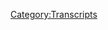 {{DEFAULTSORT:
    #_TRANSCRIPT_0544:May 1, 2003
}}{{Transcript
    | title         = [[544: May 1, 2003]]
    | caption       = [https://knowledgefight.libsyn.com/544-may-1-2003 Listen to this episode on Libsyn]
    | episodeNumber = [[544: May 1, 2003|544]]
    | length        = 01:48:10
}}

{{MessageBox
    | header     = Warning: Bot Generated Content
    | text       = This transcript was automatically generated by transcription software and likely contains many mistakes and misattributions. Please check the audio for definitive quotes, attribution, and context.
    | image      = N3yvass4myg91.webp
    | imagewidth = 50px
    | id         = warning
}}

{{TranscriptBlock
    | name      = Unknown Speaker
    | timestamp = 00:00:00.000
    | text      = I'm sick of them posing as if they're the good guys, saying, we are the bad guys, knowledge
}}

{{TranscriptBlock
    | name      = Unknown Speaker
    | timestamp = 00:00:24.199
    | text      = fight, knowledge fight, I'm sick of them posing as if they're the good guys, saying, we are
}}

{{TranscriptBlock
    | name      = Unknown Speaker
    | timestamp = 00:00:31.199
    | text      = the bad guys, knowledge fight, Dan and Jordan, knowledge fight, Rattle Earth, Rattle Earth,
}}

{{TranscriptBlock
    | name      = Unknown Speaker
    | timestamp = 00:00:36.200
    | text      = Rattle Earth, need money, Rattle Earth, Rattle Earth, Andy and Kansas, Andy and, Andy, stop
}}

{{TranscriptBlock
    | name      = Unknown Speaker
    | timestamp = 00:00:42.200
    | text      = it, Andy and Kansas, Andy and Kansas, Andy and, Andy, it's time to pray, Andy and Kansas,
}}

{{TranscriptBlock
    | name      = Unknown Speaker
    | timestamp = 00:00:47.200
    | text      = you're on the air, thanks for holding us.
}}

{{TranscriptBlock
    | name      = Unknown Speaker
    | timestamp = 00:00:49.200
    | text      = Hello Alex, I'm a person calling with your Japan, I love your word, knowledge fight,
}}

{{TranscriptBlock
    | name      = Unknown Speaker
    | timestamp = 00:00:53.200
    | text      = knowledge fight, knowledgefight.com, I love you.
}}

{{TranscriptBlock
    | name      = Unknown Speaker
    | timestamp = 00:00:59.200
    | text      = Hey everybody, welcome back to Knowledge Fight, I'm Dan.
}}

{{TranscriptBlock
    | name      = Unknown Speaker
    | timestamp = 00:01:01.200
    | text      = I'm Jordan.
}}

{{TranscriptBlock
    | name      = Unknown Speaker
    | timestamp = 00:01:02.200
    | text      = We're a couple dudes, like sit around, drink novelty beverages and talk a little bit about
}}

{{TranscriptBlock
    | name      = Unknown Speaker
    | timestamp = 00:01:05.200
    | text      = Alex Jones.
}}

{{TranscriptBlock
    | name      = Unknown Speaker
    | timestamp = 00:01:06.200
    | text      = Oh indeed we are, Dan.
}}

{{TranscriptBlock
    | name      = Unknown Speaker
    | timestamp = 00:01:08.200
    | text      = Jordan.
}}

{{TranscriptBlock
    | name      = Unknown Speaker
    | timestamp = 00:01:09.200
    | text      = Dan.
}}

{{TranscriptBlock
    | name      = Unknown Speaker
    | timestamp = 00:01:10.200
    | text      = Jordan.
}}

{{TranscriptBlock
    | name      = Unknown Speaker
    | timestamp = 00:01:11.200
    | text      = Quick question.
}}

{{TranscriptBlock
    | name      = Unknown Speaker
    | timestamp = 00:01:12.200
    | text      = What's up?
}}

{{TranscriptBlock
    | name      = Unknown Speaker
    | timestamp = 00:01:13.200
    | text      = What's your bright spot today?
}}

{{TranscriptBlock
    | name      = Unknown Speaker
    | timestamp = 00:01:14.200
    | text      = My bright spot today, Jordan, I think that one of the early bright spots when I moved
}}

{{TranscriptBlock
    | name      = Unknown Speaker
    | timestamp = 00:01:15.200
    | text      = into this apartment was that I had a junk drawer.
}}

{{TranscriptBlock
    | name      = Unknown Speaker
    | timestamp = 00:01:18.200
    | text      = Yes, that's true, yes.
}}

{{TranscriptBlock
    | name      = Unknown Speaker
    | timestamp = 00:01:20.200
    | text      = And to check back up on that, I'd like to make my bright spot today that I had my first
}}

{{TranscriptBlock
    | name      = Unknown Speaker
    | timestamp = 00:01:24.200
    | text      = real junk drawer moment.
}}

{{TranscriptBlock
    | name      = Unknown Speaker
    | timestamp = 00:01:26.200
    | text      = Where you were like, what the fuck did I put in here?
}}

{{TranscriptBlock
    | name      = Unknown Speaker
    | timestamp = 00:01:29.200
    | text      = No, I was like, of course I've got AA batteries.
}}

{{TranscriptBlock
    | name      = Unknown Speaker
    | timestamp = 00:01:32.200
    | text      = Oh no, not the junk drawer batteries moment.
}}

{{TranscriptBlock
    | name      = Unknown Speaker
    | timestamp = 00:01:35.200
    | text      = They've gotta be in there.
}}

{{TranscriptBlock
    | name      = Unknown Speaker
    | timestamp = 00:01:36.200
    | text      = You never win.
}}

{{TranscriptBlock
    | name      = Unknown Speaker
    | timestamp = 00:01:37.200
    | text      = I'm sure.
}}

{{TranscriptBlock
    | name      = Unknown Speaker
    | timestamp = 00:01:38.200
    | text      = You never win the batteries moment.
}}

{{TranscriptBlock
    | name      = Unknown Speaker
    | timestamp = 00:01:39.200
    | text      = So I was looking through the junk drawer and I found AAA batteries and no AA's it turns
}}

{{TranscriptBlock
    | name      = Unknown Speaker
    | timestamp = 00:01:45.200
    | text      = out.
}}

{{TranscriptBlock
    | name      = Unknown Speaker
    | timestamp = 00:01:46.200
    | text      = You are issued AAA's whenever you move in somewhere and nothing fits AAA's.
}}

{{TranscriptBlock
    | name      = Unknown Speaker
    | timestamp = 00:01:49.200
    | text      = They always, like AAA's just come in a pack that's too big.
}}

{{TranscriptBlock
    | name      = Unknown Speaker
    | timestamp = 00:01:52.200
    | text      = You don't need as many as you think you do.
}}

{{TranscriptBlock
    | name      = Unknown Speaker
    | timestamp = 00:01:54.200
    | text      = Yeah, we'll give you 30 AAA's for one remote control.
}}

{{TranscriptBlock
    | name      = Unknown Speaker
    | timestamp = 00:01:57.200
    | text      = Yeah, I was going through there, there's like pencils, pens.
}}

{{TranscriptBlock
    | name      = Unknown Speaker
    | timestamp = 00:01:59.200
    | text      = I'm like, oh, I got a deck of cards in here.
}}

{{TranscriptBlock
    | name      = Unknown Speaker
    | timestamp = 00:02:01.200
    | text      = How about that?
}}

{{TranscriptBlock
    | name      = Unknown Speaker
    | timestamp = 00:02:02.200
    | text      = Yeah, why not?
}}

{{TranscriptBlock
    | name      = Unknown Speaker
    | timestamp = 00:02:03.200
    | text      = Great.
}}

{{TranscriptBlock
    | name      = Unknown Speaker
    | timestamp = 00:02:04.200
    | text      = It's your old timey Batman forever deck of cards.
}}

{{TranscriptBlock
    | name      = Unknown Speaker
    | timestamp = 00:02:07.200
    | text      = You remember those?
}}

{{TranscriptBlock
    | name      = Unknown Speaker
    | timestamp = 00:02:08.199
    | text      = It was a nice moment.
}}

{{TranscriptBlock
    | name      = Unknown Speaker
    | timestamp = 00:02:10.199
    | text      = It really felt like it's complete.
}}

{{TranscriptBlock
    | name      = Unknown Speaker
    | timestamp = 00:02:12.199
    | text      = You're home.
}}

{{TranscriptBlock
    | name      = Unknown Speaker
    | timestamp = 00:02:13.199
    | text      = Yeah, yeah, yeah.
}}

{{TranscriptBlock
    | name      = Unknown Speaker
    | timestamp = 00:02:14.199
    | text      = I don't know if I feel home, but the drawer is fun.
}}

{{TranscriptBlock
    | name      = Unknown Speaker
    | timestamp = 00:02:17.199
    | text      = That's fair enough.
}}

{{TranscriptBlock
    | name      = Unknown Speaker
    | timestamp = 00:02:18.199
    | text      = How about you?
}}

{{TranscriptBlock
    | name      = Unknown Speaker
    | timestamp = 00:02:19.199
    | text      = Dan, my bright spot today is my support structure.
}}

{{TranscriptBlock
    | name      = Unknown Speaker
    | timestamp = 00:02:23.199
    | text      = My partner and you and the many people who helped me.
}}

{{TranscriptBlock
    | name      = Unknown Speaker
    | timestamp = 00:02:28.199
    | text      = It has been a very difficult few days between me and my brain.
}}

{{TranscriptBlock
    | name      = Unknown Speaker
    | timestamp = 00:02:33.199
    | text      = A week or so and not a good place to be.
}}

{{TranscriptBlock
    | name      = Unknown Speaker
    | timestamp = 00:02:38.199
    | text      = Sometimes my brain has been downright abusive towards me.
}}

{{TranscriptBlock
    | name      = Unknown Speaker
    | timestamp = 00:02:40.199
    | text      = Sure.
}}

{{TranscriptBlock
    | name      = Unknown Speaker
    | timestamp = 00:02:41.199
    | text      = So it is nice to have these amazing people in my life.
}}

{{TranscriptBlock
    | name      = Unknown Speaker
    | timestamp = 00:02:47.199
    | text      = Spoiler alert for the audience.
}}

{{TranscriptBlock
    | name      = Unknown Speaker
    | timestamp = 00:02:49.199
    | text      = I didn't talk to you at all yesterday.
}}

{{TranscriptBlock
    | name      = Unknown Speaker
    | timestamp = 00:02:51.199
    | text      = No, I know.
}}

{{TranscriptBlock
    | name      = Unknown Speaker
    | timestamp = 00:02:52.199
    | text      = I don't know what I did.
}}

{{TranscriptBlock
    | name      = Unknown Speaker
    | timestamp = 00:02:53.199
    | text      = You didn't do anything this year.
}}

{{TranscriptBlock
    | name      = Unknown Speaker
    | timestamp = 00:02:55.199
    | text      = Look, I mean, our employee boss relationship, I feel is strong.
}}

{{TranscriptBlock
    | name      = Unknown Speaker
    | timestamp = 00:02:59.199
    | text      = A rump.
}}

{{TranscriptBlock
    | name      = Unknown Speaker
    | timestamp = 00:03:01.199
    | text      = Yeah, yeah, yeah.
}}

{{TranscriptBlock
    | name      = Unknown Speaker
    | timestamp = 00:03:03.199
    | text      = So it is nice to have that.
}}

{{TranscriptBlock
    | name      = Unknown Speaker
    | timestamp = 00:03:06.199
    | text      = It's a huge bright spot for me because there have been times
}}

{{TranscriptBlock
    | name      = Unknown Speaker
    | timestamp = 00:03:08.199
    | text      = in my life where that support structure was not around and
}}

{{TranscriptBlock
    | name      = Unknown Speaker
    | timestamp = 00:03:12.199
    | text      = I was teetering on a knife's edge.
}}

{{TranscriptBlock
    | name      = Unknown Speaker
    | timestamp = 00:03:14.199
    | text      = So it is a huge bright spot.
}}

{{TranscriptBlock
    | name      = Unknown Speaker
    | timestamp = 00:03:17.199
    | text      = Well, I love you, buddy, and I'm glad that you're feeling
}}

{{TranscriptBlock
    | name      = Unknown Speaker
    | timestamp = 00:03:19.199
    | text      = better now.
}}

{{TranscriptBlock
    | name      = Unknown Speaker
    | timestamp = 00:03:20.199
    | text      = A little bit better, I assume.
}}

{{TranscriptBlock
    | name      = Unknown Speaker
    | timestamp = 00:03:22.199
    | text      = Let's do the show.
}}

{{TranscriptBlock
    | name      = Unknown Speaker
    | timestamp = 00:03:23.199
    | text      = Okay.
}}

{{TranscriptBlock
    | name      = Unknown Speaker
    | timestamp = 00:03:24.199
    | text      = And to sort of reverse the sort of, just because I'm
}}

{{TranscriptBlock
    | name      = Unknown Speaker
    | timestamp = 00:03:28.199
    | text      = uncomfortable by you saying such positive things, you know,
}}

{{TranscriptBlock
    | name      = Unknown Speaker
    | timestamp = 00:03:31.199
    | text      = you've really helped me a lot too as a support structure.
}}

{{TranscriptBlock
    | name      = Unknown Speaker
    | timestamp = 00:03:34.199
    | text      = So thank you.
}}

{{TranscriptBlock
    | name      = Unknown Speaker
    | timestamp = 00:03:35.199
    | text      = It's great.
}}

{{TranscriptBlock
    | name      = Unknown Speaker
    | timestamp = 00:03:36.199
    | text      = It's nice to be able to be in that position.
}}

{{TranscriptBlock
    | name      = Unknown Speaker
    | timestamp = 00:03:38.199
    | text      = Yeah, it's huge.
}}

{{TranscriptBlock
    | name      = Unknown Speaker
    | timestamp = 00:03:39.199
    | text      = Yeah.
}}

{{TranscriptBlock
    | name      = Unknown Speaker
    | timestamp = 00:03:40.199
    | text      = So Jordan, today we are going to, this is sort of like what
}}

{{TranscriptBlock
    | name      = Unknown Speaker
    | timestamp = 00:03:43.199
    | text      = we're doing today is also even kind of like my support.
}}

{{TranscriptBlock
    | name      = Unknown Speaker
    | timestamp = 00:03:46.199
    | text      = Okay.
}}

{{TranscriptBlock
    | name      = Unknown Speaker
    | timestamp = 00:03:47.199
    | text      = Self support.
}}

{{TranscriptBlock
    | name      = Unknown Speaker
    | timestamp = 00:03:48.199
    | text      = Okay.
}}

{{TranscriptBlock
    | name      = Unknown Speaker
    | timestamp = 00:03:49.199
    | text      = All right.
}}

{{TranscriptBlock
    | name      = Unknown Speaker
    | timestamp = 00:03:50.199
    | text      = As Open Mic Eagle would say, what the fuck is self care?
}}

{{TranscriptBlock
    | name      = Unknown Speaker
    | timestamp = 00:03:53.199
    | text      = This may be self care for me.
}}

{{TranscriptBlock
    | name      = Unknown Speaker
    | timestamp = 00:03:55.199
    | text      = And we'll get to it here in a moment.
}}

{{TranscriptBlock
    | name      = Unknown Speaker
    | timestamp = 00:03:56.199
    | text      = But before we do, we've got to take a little moment to say
}}

{{TranscriptBlock
    | name      = Unknown Speaker
    | timestamp = 00:03:58.199
    | text      = hello and shout out to some new wonks.
}}

{{TranscriptBlock
    | name      = Unknown Speaker
    | timestamp = 00:04:01.199
    | text      = So first, Jason B. also had a birthday recently.
}}

{{TranscriptBlock
    | name      = Unknown Speaker
    | timestamp = 00:04:04.199
    | text      = Thank you so much.
}}

{{TranscriptBlock
    | name      = Unknown Speaker
    | timestamp = 00:04:05.199
    | text      = You are now a policy wonk.
}}

{{TranscriptBlock
    | name      = Unknown Speaker
    | timestamp = 00:04:07.199
    | text      = I'm a policy wonk.
}}

{{TranscriptBlock
    | name      = Unknown Speaker
    | timestamp = 00:04:08.199
    | text      = Thanks, Jason.
}}

{{TranscriptBlock
    | name      = Unknown Speaker
    | timestamp = 00:04:09.199
    | text      = And happy birthday to you.
}}

{{TranscriptBlock
    | name      = Unknown Speaker
    | timestamp = 00:04:11.199
    | text      = Also, BB.
}}

{{TranscriptBlock
    | name      = Unknown Speaker
    | timestamp = 00:04:13.199
    | text      = Thank you so much.
}}

{{TranscriptBlock
    | name      = Unknown Speaker
    | timestamp = 00:04:14.199
    | text      = You are now a policy wonk.
}}

{{TranscriptBlock
    | name      = Unknown Speaker
    | timestamp = 00:04:15.199
    | text      = Also, BB just had a birthday recently.
}}

{{TranscriptBlock
    | name      = Unknown Speaker
    | timestamp = 00:04:17.199
    | text      = Turned 20 years old.
}}

{{TranscriptBlock
    | name      = Unknown Speaker
    | timestamp = 00:04:18.199
    | text      = How about that?
}}

{{TranscriptBlock
    | name      = Unknown Speaker
    | timestamp = 00:04:19.199
    | text      = Oh, my God.
}}

{{TranscriptBlock
    | name      = Unknown Speaker
    | timestamp = 00:04:20.199
    | text      = You're too young to listen to this show.
}}

{{TranscriptBlock
    | name      = Unknown Speaker
    | timestamp = 00:04:21.199
    | text      = Do you remember being 20?
}}

{{TranscriptBlock
    | name      = Unknown Speaker
    | timestamp = 00:04:23.199
    | text      = Oh, man.
}}

{{TranscriptBlock
    | name      = Unknown Speaker
    | timestamp = 00:04:24.199
    | text      = I don't.
}}

{{TranscriptBlock
    | name      = Unknown Speaker
    | timestamp = 00:04:25.199
    | text      = I mean, I literally don't.
}}

{{TranscriptBlock
    | name      = Unknown Speaker
    | timestamp = 00:04:27.199
    | text      = Congratulations, BB.
}}

{{TranscriptBlock
    | name      = Unknown Speaker
    | timestamp = 00:04:28.199
    | text      = You are now a policy wonk.
}}

{{TranscriptBlock
    | name      = Unknown Speaker
    | timestamp = 00:04:29.199
    | text      = I'm a policy wonk.
}}

{{TranscriptBlock
    | name      = Unknown Speaker
    | timestamp = 00:04:30.199
    | text      = Thank you, BB.
}}

{{TranscriptBlock
    | name      = Unknown Speaker
    | timestamp = 00:04:31.199
    | text      = Next, Jared spelled J-A-R-O-D.
}}

{{TranscriptBlock
    | name      = Unknown Speaker
    | timestamp = 00:04:33.199
    | text      = BS.
}}

{{TranscriptBlock
    | name      = Unknown Speaker
    | timestamp = 00:04:34.199
    | text      = That's two initials, not bullshit.
}}

{{TranscriptBlock
    | name      = Unknown Speaker
    | timestamp = 00:04:36.199
    | text      = That's Jared B to the S.
}}

{{TranscriptBlock
    | name      = Unknown Speaker
    | timestamp = 00:04:38.199
    | text      = Yeah.
}}

{{TranscriptBlock
    | name      = Unknown Speaker
    | timestamp = 00:04:39.199
    | text      = You're now a policy wonk.
}}

{{TranscriptBlock
    | name      = Unknown Speaker
    | timestamp = 00:04:40.199
    | text      = I'm a policy wonk.
}}

{{TranscriptBlock
    | name      = Unknown Speaker
    | timestamp = 00:04:41.199
    | text      = Thanks, Jared.
}}

{{TranscriptBlock
    | name      = Unknown Speaker
    | timestamp = 00:04:42.199
    | text      = Unclear when his birthday is.
}}

{{TranscriptBlock
    | name      = Unknown Speaker
    | timestamp = 00:04:45.199
    | text      = If you are a policy wonk, please put your birthday in there just so we can give you
}}

{{TranscriptBlock
    | name      = Unknown Speaker
    | timestamp = 00:04:50.199
    | text      = a happy birthday whether you like it or not.
}}

{{TranscriptBlock
    | name      = Unknown Speaker
    | timestamp = 00:04:52.199
    | text      = Next, greetings from the city formerly known as Portland's anarchist jurisdiction.
}}

{{TranscriptBlock
    | name      = Unknown Speaker
    | timestamp = 00:04:56.199
    | text      = Thank you so much.
}}

{{TranscriptBlock
    | name      = Unknown Speaker
    | timestamp = 00:04:57.199
    | text      = You are now a policy wonk.
}}

{{TranscriptBlock
    | name      = Unknown Speaker
    | timestamp = 00:04:58.199
    | text      = I'm a policy wonk.
}}

{{TranscriptBlock
    | name      = Unknown Speaker
    | timestamp = 00:04:59.199
    | text      = Thank you very much.
}}

{{TranscriptBlock
    | name      = Unknown Speaker
    | timestamp = 00:05:01.199
    | text      = Yeah.
}}

{{TranscriptBlock
    | name      = Unknown Speaker
    | timestamp = 00:05:02.199
    | text      = All of you, I suppose.
}}

{{TranscriptBlock
    | name      = Unknown Speaker
    | timestamp = 00:05:04.199
    | text      = Next, this is another person who had a birthday.
}}

{{TranscriptBlock
    | name      = Unknown Speaker
    | timestamp = 00:05:06.199
    | text      = On the 23rd, just missed it.
}}

{{TranscriptBlock
    | name      = Unknown Speaker
    | timestamp = 00:05:08.199
    | text      = Oh, that's close, though.
}}

{{TranscriptBlock
    | name      = Unknown Speaker
    | timestamp = 00:05:09.199
    | text      = But happy birthday, Cillian.
}}

{{TranscriptBlock
    | name      = Unknown Speaker
    | timestamp = 00:05:11.199
    | text      = You are now a policy wonk, as well as Janie, who is also now a policy wonk.
}}

{{TranscriptBlock
    | name      = Unknown Speaker
    | timestamp = 00:05:16.199
    | text      = But I don't know what Janie's birthday is.
}}

{{TranscriptBlock
    | name      = Unknown Speaker
    | timestamp = 00:05:18.199
    | text      = Anyway, Janie got in touch with us and wanted us to wish you a happy birthday, Cillian.
}}

{{TranscriptBlock
    | name      = Unknown Speaker
    | timestamp = 00:05:22.199
    | text      = Policy wonkery all around.
}}

{{TranscriptBlock
    | name      = Unknown Speaker
    | timestamp = 00:05:24.199
    | text      = I'm a policy wonk.
}}

{{TranscriptBlock
    | name      = Unknown Speaker
    | timestamp = 00:05:25.199
    | text      = Thank you very much to all of you.
}}

{{TranscriptBlock
    | name      = Unknown Speaker
    | timestamp = 00:05:28.199
    | text      = And while we're here, Killian Murphy, too.
}}

{{TranscriptBlock
    | name      = Unknown Speaker
    | timestamp = 00:05:30.199
    | text      = I think he had a birthday sometime.
}}

{{TranscriptBlock
    | name      = Unknown Speaker
    | timestamp = 00:05:31.199
    | text      = At some point.
}}

{{TranscriptBlock
    | name      = Unknown Speaker
    | timestamp = 00:05:32.199
    | text      = Yeah.
}}

{{TranscriptBlock
    | name      = Unknown Speaker
    | timestamp = 00:05:33.199
    | text      = And finally, Prop Comic Sans, thank you so much.
}}

{{TranscriptBlock
    | name      = Unknown Speaker
    | timestamp = 00:05:35.199
    | text      = You are now a policy wonk.
}}

{{TranscriptBlock
    | name      = Unknown Speaker
    | timestamp = 00:05:36.199
    | text      = I'm a policy wonk.
}}

{{TranscriptBlock
    | name      = Unknown Speaker
    | timestamp = 00:05:37.199
    | text      = Thank you very much.
}}

{{TranscriptBlock
    | name      = Unknown Speaker
    | timestamp = 00:05:38.199
    | text      = Prop Comic Sans.
}}

{{TranscriptBlock
    | name      = Unknown Speaker
    | timestamp = 00:05:39.199
    | text      = Good times.
}}

{{TranscriptBlock
    | name      = Unknown Speaker
    | timestamp = 00:05:40.199
    | text      = Yes.
}}

{{TranscriptBlock
    | name      = Unknown Speaker
    | timestamp = 00:05:41.199
    | text      = Now, Jordan, what we're doing today is...
}}

{{TranscriptBlock
    | name      = Unknown Speaker
    | timestamp = 00:05:44.199
    | text      = I've got a question for you.
}}

{{TranscriptBlock
    | name      = Unknown Speaker
    | timestamp = 00:05:47.199
    | text      = What's that?
}}

{{TranscriptBlock
    | name      = Unknown Speaker
    | timestamp = 00:05:48.199
    | text      = Do you like apples?
}}

{{TranscriptBlock
    | name      = Unknown Speaker
    | timestamp = 00:05:49.199
    | text      = Um...
}}

{{TranscriptBlock
    | name      = Unknown Speaker
    | timestamp = 00:05:50.199
    | text      = So what do you think about them apples?
}}

{{TranscriptBlock
    | name      = Unknown Speaker
    | timestamp = 00:05:52.199
    | text      = Okay.
}}

{{TranscriptBlock
    | name      = Unknown Speaker
    | timestamp = 00:05:53.199
    | text      = All right.
}}

{{TranscriptBlock
    | name      = Unknown Speaker
    | timestamp = 00:05:54.199
    | text      = Today, Jordan, what we got on our plate is I have found these old Alex Jones episodes.
}}

{{TranscriptBlock
    | name      = Unknown Speaker
    | timestamp = 00:06:01.199
    | text      = I've found episodes dating back to 2003.
}}

{{TranscriptBlock
    | name      = Unknown Speaker
    | timestamp = 00:06:04.199
    | text      = All right.
}}

{{TranscriptBlock
    | name      = Unknown Speaker
    | timestamp = 00:06:05.199
    | text      = And I have...
}}

{{TranscriptBlock
    | name      = Unknown Speaker
    | timestamp = 00:06:06.199
    | text      = So, how do you like them apples was relevant at the time, is what you're saying.
}}

{{TranscriptBlock
    | name      = Unknown Speaker
    | timestamp = 00:06:10.199
    | text      = Well, it was still out of date.
}}

{{TranscriptBlock
    | name      = Unknown Speaker
    | timestamp = 00:06:12.199
    | text      = It's a little bit late.
}}

{{TranscriptBlock
    | name      = Unknown Speaker
    | timestamp = 00:06:13.199
    | text      = It's still out of date, but okay.
}}

{{TranscriptBlock
    | name      = Unknown Speaker
    | timestamp = 00:06:14.199
    | text      = I found episodes going back to 2003, and I find Alex almost insufferable and very boring
}}

{{TranscriptBlock
    | name      = Unknown Speaker
    | timestamp = 00:06:20.199
    | text      = in the present day.
}}

{{TranscriptBlock
    | name      = Unknown Speaker
    | timestamp = 00:06:21.199
    | text      = Yeah.
}}

{{TranscriptBlock
    | name      = Unknown Speaker
    | timestamp = 00:06:22.199
    | text      = I don't want to ignore him in the present day, but I also don't want to be doing a show
}}

{{TranscriptBlock
    | name      = Unknown Speaker
    | timestamp = 00:06:26.199
    | text      = that is constantly just looking at him in the present day.
}}

{{TranscriptBlock
    | name      = Unknown Speaker
    | timestamp = 00:06:29.199
    | text      = Yeah.
}}

{{TranscriptBlock
    | name      = Unknown Speaker
    | timestamp = 00:06:30.199
    | text      = Because I find that to be dumb.
}}

{{TranscriptBlock
    | name      = Unknown Speaker
    | timestamp = 00:06:32.199
    | text      = I think it's worthwhile as a sort of social thing.
}}

{{TranscriptBlock
    | name      = Unknown Speaker
    | timestamp = 00:06:35.199
    | text      = Totally.
}}

{{TranscriptBlock
    | name      = Unknown Speaker
    | timestamp = 00:06:36.199
    | text      = But as an intellectual exercise, I don't really care all that much about listening to a guy
}}

{{TranscriptBlock
    | name      = Unknown Speaker
    | timestamp = 00:06:41.199
    | text      = constantly say he's fighting the devil.
}}

{{TranscriptBlock
    | name      = Unknown Speaker
    | timestamp = 00:06:43.199
    | text      = Totally.
}}

{{TranscriptBlock
    | name      = Unknown Speaker
    | timestamp = 00:06:44.199
    | text      = And then I'm supposed to take it seriously and be like, well, actually the devil started
}}

{{TranscriptBlock
    | name      = Unknown Speaker
    | timestamp = 00:06:47.199
    | text      = as an idea.
}}

{{TranscriptBlock
    | name      = Unknown Speaker
    | timestamp = 00:06:48.199
    | text      = Right.
}}

{{TranscriptBlock
    | name      = Unknown Speaker
    | timestamp = 00:06:49.199
    | text      = Right.
}}

{{TranscriptBlock
    | name      = Unknown Speaker
    | timestamp = 00:06:50.199
    | text      = Right.
}}

{{TranscriptBlock
    | name      = Unknown Speaker
    | timestamp = 00:06:51.199
    | text      = I have no interest.
}}

{{TranscriptBlock
    | name      = Unknown Speaker
    | timestamp = 00:06:52.199
    | text      = I imagine that the audience does get a little bit bored with, I didn't listen to the third
}}

{{TranscriptBlock
    | name      = Unknown Speaker
    | timestamp = 00:06:56.199
    | text      = hour.
}}

{{TranscriptBlock
    | name      = Unknown Speaker
    | timestamp = 00:06:57.199
    | text      = It was too boring.
}}

{{TranscriptBlock
    | name      = Unknown Speaker
    | timestamp = 00:06:58.199
    | text      = So yeah.
}}

{{TranscriptBlock
    | name      = Unknown Speaker
    | timestamp = 00:06:59.199
    | text      = And a lot of times I did listen to it and I just say, okay, who cares?
}}

{{TranscriptBlock
    | name      = Unknown Speaker
    | timestamp = 00:07:02.199
    | text      = There's nothing in there.
}}

{{TranscriptBlock
    | name      = Unknown Speaker
    | timestamp = 00:07:03.199
    | text      = Get the fuck out of here.
}}

{{TranscriptBlock
    | name      = Unknown Speaker
    | timestamp = 00:07:04.199
    | text      = Yeah.
}}

{{TranscriptBlock
    | name      = Unknown Speaker
    | timestamp = 00:07:05.199
    | text      = We will obviously still be talking about the present day, but for today I needed to go
}}

{{TranscriptBlock
    | name      = Unknown Speaker
    | timestamp = 00:07:09.199
    | text      = back as far back as I could.
}}

{{TranscriptBlock
    | name      = Unknown Speaker
    | timestamp = 00:07:12.199
    | text      = So today we are going to be talking about May 1st, 2003.
}}

{{TranscriptBlock
    | name      = Unknown Speaker
    | timestamp = 00:07:16.199
    | text      = Ooh.
}}

{{TranscriptBlock
    | name      = Unknown Speaker
    | timestamp = 00:07:17.199
    | text      = Is that when Christopher Lloyd guested?
}}

{{TranscriptBlock
    | name      = Unknown Speaker
    | timestamp = 00:07:19.199
    | text      = No.
}}

{{TranscriptBlock
    | name      = Unknown Speaker
    | timestamp = 00:07:20.199
    | text      = Christopher Lloyd, no guests on this episode.
}}

{{TranscriptBlock
    | name      = Unknown Speaker
    | timestamp = 00:07:22.199
    | text      = No guests.
}}

{{TranscriptBlock
    | name      = Unknown Speaker
    | timestamp = 00:07:23.199
    | text      = Okay.
}}

{{TranscriptBlock
    | name      = Unknown Speaker
    | timestamp = 00:07:24.199
    | text      = This episode is amazing for a number of reasons.
}}

{{TranscriptBlock
    | name      = Unknown Speaker
    | timestamp = 00:07:27.199
    | text      = There's a couple of things that blew my mind.
}}

{{TranscriptBlock
    | name      = Unknown Speaker
    | timestamp = 00:07:29.199
    | text      = Okay.
}}

{{TranscriptBlock
    | name      = Unknown Speaker
    | timestamp = 00:07:30.199
    | text      = I am convinced I'm a witch now.
}}

{{TranscriptBlock
    | name      = Unknown Speaker
    | timestamp = 00:07:31.199
    | text      = All right.
}}

{{TranscriptBlock
    | name      = Unknown Speaker
    | timestamp = 00:07:32.199
    | text      = And also I just, I, it's, it's a new day.
}}

{{TranscriptBlock
    | name      = Unknown Speaker
    | timestamp = 00:07:39.199
    | text      = It's a new day from 20 years ago.
}}

{{TranscriptBlock
    | name      = Unknown Speaker
    | timestamp = 00:07:43.199
    | text      = I find myself like getting these reinvigorations through like whenever I can find these old
}}

{{TranscriptBlock
    | name      = Unknown Speaker
    | timestamp = 00:07:49.199
    | text      = time frames to look back on.
}}

{{TranscriptBlock
    | name      = Unknown Speaker
    | timestamp = 00:07:51.199
    | text      = It really is recharging of my batteries and it's, it's, it's man.
}}

{{TranscriptBlock
    | name      = Unknown Speaker
    | timestamp = 00:07:55.199
    | text      = I like it.
}}

{{TranscriptBlock
    | name      = Unknown Speaker
    | timestamp = 00:07:56.199
    | text      = So Jordan, we start May 1st, 2003.
}}

{{TranscriptBlock
    | name      = Unknown Speaker
    | timestamp = 00:08:00.199
    | text      = Do you remember 2003 much?
}}

{{TranscriptBlock
    | name      = Unknown Speaker
    | timestamp = 00:08:01.199
    | text      = Do you remember what was going on in May?
}}

{{TranscriptBlock
    | name      = Unknown Speaker
    | timestamp = 00:08:02.199
    | text      = No, I told you, I don't remember.
}}

{{TranscriptBlock
    | name      = Unknown Speaker
    | timestamp = 00:08:06.199
    | text      = The Iraq war had just ended.
}}

{{TranscriptBlock
    | name      = Unknown Speaker
    | timestamp = 00:08:08.199
    | text      = Oh boy.
}}

{{TranscriptBlock
    | name      = Unknown Speaker
    | timestamp = 00:08:09.199
    | text      = Did we just mission accomplish?
}}

{{TranscriptBlock
    | name      = Unknown Speaker
    | timestamp = 00:08:10.199
    | text      = That was that day.
}}

{{TranscriptBlock
    | name      = Unknown Speaker
    | timestamp = 00:08:11.199
    | text      = That was that day.
}}

{{TranscriptBlock
    | name      = Unknown Speaker
    | timestamp = 00:08:13.199
    | text      = You are a witch.
}}

{{TranscriptBlock
    | name      = Unknown Speaker
    | timestamp = 00:08:14.199
    | text      = May 1st.
}}

{{TranscriptBlock
    | name      = Unknown Speaker
    | timestamp = 00:08:15.199
    | text      = You are a witch.
}}

{{TranscriptBlock
    | name      = Unknown Speaker
    | timestamp = 00:08:16.199
    | text      = May 1st, 2003 was the day that George Bush landed on the, uh, the aircraft carrier with
}}

{{TranscriptBlock
    | name      = Unknown Speaker
    | timestamp = 00:08:21.199
    | text      = the mission accomplished banner.
}}

{{TranscriptBlock
    | name      = Unknown Speaker
    | timestamp = 00:08:23.199
    | text      = VI day as we all know it now.
}}

{{TranscriptBlock
    | name      = Unknown Speaker
    | timestamp = 00:08:25.199
    | text      = Yes.
}}

{{TranscriptBlock
    | name      = Unknown Speaker
    | timestamp = 00:08:26.199
    | text      = Victory was upon us.
}}

{{TranscriptBlock
    | name      = Unknown Speaker
    | timestamp = 00:08:28.199
    | text      = Um, and so, Hey, here's Alex and the, we're going to find out a number of things.
}}

{{TranscriptBlock
    | name      = Unknown Speaker
    | timestamp = 00:08:33.200
    | text      = Some of the things that are really interesting to me and I'm most excited to learn about
}}

{{TranscriptBlock
    | name      = Unknown Speaker
    | timestamp = 00:08:38.200
    | text      = are things like how is Alex Jones's opposition to Bush and the Iraq war?
}}

{{TranscriptBlock
    | name      = Unknown Speaker
    | timestamp = 00:08:44.200
    | text      = How does it exist when Bush is in office?
}}

{{TranscriptBlock
    | name      = Unknown Speaker
    | timestamp = 00:08:47.200
    | text      = Right.
}}

{{TranscriptBlock
    | name      = Unknown Speaker
    | timestamp = 00:08:48.200
    | text      = How can we look at that through the prism of history in the context of knowing how he
}}

{{TranscriptBlock
    | name      = Unknown Speaker
    | timestamp = 00:08:52.200
    | text      = behaves in more generally as a pattern, how can we apply that to this source of material?
}}

{{TranscriptBlock
    | name      = Unknown Speaker
    | timestamp = 00:08:58.200
    | text      = And so it's interesting anyway.
}}

{{TranscriptBlock
    | name      = Unknown Speaker
    | timestamp = 00:09:00.200
    | text      = I believe you.
}}

{{TranscriptBlock
    | name      = Unknown Speaker
    | timestamp = 00:09:01.200
    | text      = Did you know that the new world order has a plan?
}}

{{TranscriptBlock
    | name      = Unknown Speaker
    | timestamp = 00:09:06.200
    | text      = It's how many years behind 18 years ago, it's coming into play.
}}

{{TranscriptBlock
    | name      = Unknown Speaker
    | timestamp = 00:09:11.200
    | text      = Okay.
}}

{{TranscriptBlock
    | name      = Unknown Speaker
    | timestamp = 00:09:12.200
    | text      = We are now following the exact model used by dictators to intensify their hold on population
}}

{{TranscriptBlock
    | name      = Unknown Speaker
    | timestamp = 00:09:21.200
    | text      = on populations.
}}

{{TranscriptBlock
    | name      = Unknown Speaker
    | timestamp = 00:09:22.200
    | text      = Whether it was bill Clinton or George W. Bush, the agenda of the new world order is spiraling
}}

{{TranscriptBlock
    | name      = Unknown Speaker
    | timestamp = 00:09:29.200
    | text      = out of control.
}}

{{TranscriptBlock
    | name      = Unknown Speaker
    | timestamp = 00:09:32.200
    | text      = Years ago, I read a Pensacola news journal article that is on info wars.com.
}}

{{TranscriptBlock
    | name      = Unknown Speaker
    | timestamp = 00:09:38.200
    | text      = And one of our press releases about how during a red alert, you won't be able to leave your
}}

{{TranscriptBlock
    | name      = Unknown Speaker
    | timestamp = 00:09:42.200
    | text      = house and have any rights.
}}

{{TranscriptBlock
    | name      = Unknown Speaker
    | timestamp = 00:09:43.200
    | text      = You have a link to it in that story, the Marines took over the school and announced, this is
}}

{{TranscriptBlock
    | name      = Unknown Speaker
    | timestamp = 00:09:51.200
    | text      = Marshall law.
}}

{{TranscriptBlock
    | name      = Unknown Speaker
    | timestamp = 00:09:52.200
    | text      = Bill Clinton wants you to know what Marshall law is about.
}}

{{TranscriptBlock
    | name      = Unknown Speaker
    | timestamp = 00:09:56.200
    | text      = Bill Clinton wants you to know what Marshall law is about.
}}

{{TranscriptBlock
    | name      = Unknown Speaker
    | timestamp = 00:10:00.200
    | text      = I don't care.
}}

{{TranscriptBlock
    | name      = Unknown Speaker
    | timestamp = 00:10:02.200
    | text      = Immediately.
}}

{{TranscriptBlock
    | name      = Unknown Speaker
    | timestamp = 00:10:03.200
    | text      = I'm listening to this and I'm like, this dude is doing a voice.
}}

{{TranscriptBlock
    | name      = Unknown Speaker
    | timestamp = 00:10:07.200
    | text      = Yeah.
}}

{{TranscriptBlock
    | name      = Unknown Speaker
    | timestamp = 00:10:08.200
    | text      = I, I wanted to, I wanted to, he's performing.
}}

{{TranscriptBlock
    | name      = Unknown Speaker
    | timestamp = 00:10:11.200
    | text      = This is so weird because I was, I was literally writing down, like, I don't know how to describe
}}

{{TranscriptBlock
    | name      = Unknown Speaker
    | timestamp = 00:10:16.200
    | text      = it, but he sounds fatter.
}}

{{TranscriptBlock
    | name      = Unknown Speaker
    | timestamp = 00:10:18.200
    | text      = I think it has something to do with the way he's filling up his arms with air.
}}

{{TranscriptBlock
    | name      = Unknown Speaker
    | timestamp = 00:10:23.200
    | text      = I think he's doing a bit of a rush Limbaugh impression.
}}

{{TranscriptBlock
    | name      = Unknown Speaker
    | timestamp = 00:10:26.200
    | text      = Oh yeah, totally.
}}

{{TranscriptBlock
    | name      = Unknown Speaker
    | timestamp = 00:10:27.200
    | text      = And I think that rush Limbaugh has a sound better.
}}

{{TranscriptBlock
    | name      = Unknown Speaker
    | timestamp = 00:10:30.200
    | text      = Yeah.
}}

{{TranscriptBlock
    | name      = Unknown Speaker
    | timestamp = 00:10:31.200
    | text      = I, I, it's just, it's remarkable.
}}

{{TranscriptBlock
    | name      = Unknown Speaker
    | timestamp = 00:10:33.200
    | text      = It sounds like a guy who thinks he's, you know, he knows he's doing radio totally.
}}

{{TranscriptBlock
    | name      = Unknown Speaker
    | timestamp = 00:10:37.200
    | text      = And, uh, God, it just, it's refreshing.
}}

{{TranscriptBlock
    | name      = Unknown Speaker
    | timestamp = 00:10:41.200
    | text      = Somebody trying.
}}

{{TranscriptBlock
    | name      = Unknown Speaker
    | timestamp = 00:10:42.200
    | text      = It's amazing.
}}

{{TranscriptBlock
    | name      = Unknown Speaker
    | timestamp = 00:10:43.200
    | text      = But apparently the, the globalist plan was falling apart back then to constantly falling
}}

{{TranscriptBlock
    | name      = Unknown Speaker
    | timestamp = 00:10:47.200
    | text      = apart.
}}

{{TranscriptBlock
    | name      = Unknown Speaker
    | timestamp = 00:10:48.200
    | text      = It's like when you're, it's like when you're on a ship, you're constantly rebuilding the
}}

{{TranscriptBlock
    | name      = Unknown Speaker
    | timestamp = 00:10:51.200
    | text      = ship as you sail.
}}

{{TranscriptBlock
    | name      = Unknown Speaker
    | timestamp = 00:10:53.200
    | text      = That's how it's always worked.
}}

{{TranscriptBlock
    | name      = Unknown Speaker
    | timestamp = 00:10:54.200
    | text      = Is it?
}}

{{TranscriptBlock
    | name      = Unknown Speaker
    | timestamp = 00:10:55.200
    | text      = Yeah.
}}

{{TranscriptBlock
    | name      = Unknown Speaker
    | timestamp = 00:10:56.200
    | text      = Oh, I don't want to sail.
}}

{{TranscriptBlock
    | name      = Unknown Speaker
    | timestamp = 00:10:57.200
    | text      = Don't sail.
}}

{{TranscriptBlock
    | name      = Unknown Speaker
    | timestamp = 00:10:58.200
    | text      = It's really hard.
}}

{{TranscriptBlock
    | name      = Unknown Speaker
    | timestamp = 00:10:59.200
    | text      = So I can't find the original article that Alex is talking about from the Pensacola news
}}

{{TranscriptBlock
    | name      = Unknown Speaker
    | timestamp = 00:11:02.200
    | text      = journal, nor can I find articles about it on info wars and their archives.
}}

{{TranscriptBlock
    | name      = Unknown Speaker
    | timestamp = 00:11:06.200
    | text      = However, I did find a geo cities level website that's copied and pasted what's supposedly
}}

{{TranscriptBlock
    | name      = Unknown Speaker
    | timestamp = 00:11:11.200
    | text      = this article.
}}

{{TranscriptBlock
    | name      = Unknown Speaker
    | timestamp = 00:11:12.200
    | text      = So I'm going to go off of that.
}}

{{TranscriptBlock
    | name      = Unknown Speaker
    | timestamp = 00:11:13.200
    | text      = Okay.
}}

{{TranscriptBlock
    | name      = Unknown Speaker
    | timestamp = 00:11:14.200
    | text      = Reading the article, you can tell that what was going on there was a situation where this
}}

{{TranscriptBlock
    | name      = Unknown Speaker
    | timestamp = 00:11:18.200
    | text      = school called Hobbs middle school, it was part of a partnership with Whiting field,
}}

{{TranscriptBlock
    | name      = Unknown Speaker
    | timestamp = 00:11:22.200
    | text      = Naval air station.
}}

{{TranscriptBlock
    | name      = Unknown Speaker
    | timestamp = 00:11:23.200
    | text      = And, uh, the, uh, enlisted people coming to the school.
}}

{{TranscriptBlock
    | name      = Unknown Speaker
    | timestamp = 00:11:27.200
    | text      = It was part of them volunteering to help teach for a day.
}}

{{TranscriptBlock
    | name      = Unknown Speaker
    | timestamp = 00:11:30.200
    | text      = Yeah.
}}

{{TranscriptBlock
    | name      = Unknown Speaker
    | timestamp = 00:11:31.200
    | text      = They did this very basic presentation as if the military was in charge of the school to
}}

{{TranscriptBlock
    | name      = Unknown Speaker
    | timestamp = 00:11:34.200
    | text      = help the students better understand the issues that were facing the civilians in Kosovo at
}}

{{TranscriptBlock
    | name      = Unknown Speaker
    | timestamp = 00:11:38.200
    | text      = the time, as is clearly laid out as being effective in the article quote, one of Whitfield
}}

{{TranscriptBlock
    | name      = Unknown Speaker
    | timestamp = 00:11:44.200
    | text      = students, Julie McCool said the presence of the military personnel in her school made
}}

{{TranscriptBlock
    | name      = Unknown Speaker
    | timestamp = 00:11:48.200
    | text      = the news she'd been watching from Yugoslavia seem a little more real.
}}

{{TranscriptBlock
    | name      = Unknown Speaker
    | timestamp = 00:11:52.200
    | text      = Sure.
}}

{{TranscriptBlock
    | name      = Unknown Speaker
    | timestamp = 00:11:53.200
    | text      = Which is great.
}}

{{TranscriptBlock
    | name      = Unknown Speaker
    | timestamp = 00:11:54.200
    | text      = It achieves an impactful lesson for the students.
}}

{{TranscriptBlock
    | name      = Unknown Speaker
    | timestamp = 00:11:56.200
    | text      = I mean, personally, I don't think any military should go anywhere near a middle school, but
}}

{{TranscriptBlock
    | name      = Unknown Speaker
    | timestamp = 00:12:02.200
    | text      = that's, that's just me.
}}

{{TranscriptBlock
    | name      = Unknown Speaker
    | timestamp = 00:12:04.200
    | text      = I mean, I assume that they weren't like, Hey, let's become fascist, but you know, what are
}}

{{TranscriptBlock
    | name      = Unknown Speaker
    | timestamp = 00:12:08.200
    | text      = you going to do?
}}

{{TranscriptBlock
    | name      = Unknown Speaker
    | timestamp = 00:12:09.200
    | text      = Right.
}}

{{TranscriptBlock
    | name      = Unknown Speaker
    | timestamp = 00:12:10.200
    | text      = I mean, the idea of making the news real, uh, or helping the students understand it.
}}

{{TranscriptBlock
    | name      = Unknown Speaker
    | timestamp = 00:12:15.200
    | text      = Totally.
}}

{{TranscriptBlock
    | name      = Unknown Speaker
    | timestamp = 00:12:16.200
    | text      = There's a value to that.
}}

{{TranscriptBlock
    | name      = Unknown Speaker
    | timestamp = 00:12:17.200
    | text      = Totally.
}}

{{TranscriptBlock
    | name      = Unknown Speaker
    | timestamp = 00:12:18.200
    | text      = If you were growing as far as like hitting the kids with the butt of a gun, then I'm
}}

{{TranscriptBlock
    | name      = Unknown Speaker
    | timestamp = 00:12:22.200
    | text      = out.
}}

{{TranscriptBlock
    | name      = Unknown Speaker
    | timestamp = 00:12:23.200
    | text      = Yeah.
}}

{{TranscriptBlock
    | name      = Unknown Speaker
    | timestamp = 00:12:24.200
    | text      = I don't want to, I mean, I, yeah.
}}

{{TranscriptBlock
    | name      = Unknown Speaker
    | timestamp = 00:12:26.200
    | text      = And I think that there also to sort of what you're saying, I think that, you know, I wouldn't
}}

{{TranscriptBlock
    | name      = Unknown Speaker
    | timestamp = 00:12:31.200
    | text      = be in favor of things that are basically like PR work for the armed forces directed at schools.
}}

{{TranscriptBlock
    | name      = Unknown Speaker
    | timestamp = 00:12:36.200
    | text      = That would kind of be a huge thing for me.
}}

{{TranscriptBlock
    | name      = Unknown Speaker
    | timestamp = 00:12:38.200
    | text      = I don't like that.
}}

{{TranscriptBlock
    | name      = Unknown Speaker
    | timestamp = 00:12:39.200
    | text      = I've been a Miyazaki fan for a long time and the military teaching children it's okay to
}}

{{TranscriptBlock
    | name      = Unknown Speaker
    | timestamp = 00:12:44.200
    | text      = be in the military is a big deal.
}}

{{TranscriptBlock
    | name      = Unknown Speaker
    | timestamp = 00:12:46.200
    | text      = I, from, from the article I, what I was getting from it is not so much that they were teaching,
}}

{{TranscriptBlock
    | name      = Unknown Speaker
    | timestamp = 00:12:52.200
    | text      = uh, that it's cool to be in the military, but it still has the effect of rubbing off
}}

{{TranscriptBlock
    | name      = Unknown Speaker
    | timestamp = 00:12:56.399
    | text      = and like maybe turning these people into icons that you look up to.
}}

{{TranscriptBlock
    | name      = Unknown Speaker
    | timestamp = 00:13:00.200
    | text      = Totally.
}}

{{TranscriptBlock
    | name      = Unknown Speaker
    | timestamp = 00:13:01.200
    | text      = Yeah.
}}

{{TranscriptBlock
    | name      = Unknown Speaker
    | timestamp = 00:13:02.200
    | text      = I can also see though, like how this kind of an activity could be a really positive,
}}

{{TranscriptBlock
    | name      = Unknown Speaker
    | timestamp = 00:13:05.200
    | text      = uh, as an educational tool for the students.
}}

{{TranscriptBlock
    | name      = Unknown Speaker
    | timestamp = 00:13:07.200
    | text      = So I'm kind of, I don't really have a position on it.
}}

{{TranscriptBlock
    | name      = Unknown Speaker
    | timestamp = 00:13:10.200
    | text      = On the one hand, it could have the effect of making these youths think that the army
}}

{{TranscriptBlock
    | name      = Unknown Speaker
    | timestamp = 00:13:13.200
    | text      = is super cool, but on the other hand, it also has the potential to open up the students
}}

{{TranscriptBlock
    | name      = Unknown Speaker
    | timestamp = 00:13:17.200
    | text      = to things they wouldn't have the chance to experience otherwise.
}}

{{TranscriptBlock
    | name      = Unknown Speaker
    | timestamp = 00:13:20.200
    | text      = For instance, from this article quote, last year, students from Hobbs and SS Dixon primary
}}

{{TranscriptBlock
    | name      = Unknown Speaker
    | timestamp = 00:13:25.200
    | text      = school communicated via email with a coast guard Lieutenant on a cruise bound for the
}}

{{TranscriptBlock
    | name      = Unknown Speaker
    | timestamp = 00:13:29.200
    | text      = South Pole and had a video teleconference with their friend once she got there.
}}

{{TranscriptBlock
    | name      = Unknown Speaker
    | timestamp = 00:13:34.200
    | text      = That could be a really neat opportunity for students to learn directly about all sorts
}}

{{TranscriptBlock
    | name      = Unknown Speaker
    | timestamp = 00:13:38.200
    | text      = of things in a way that's much more real than reading about the South Pole in a book.
}}

{{TranscriptBlock
    | name      = Unknown Speaker
    | timestamp = 00:13:42.200
    | text      = And that could be a positive thing.
}}

{{TranscriptBlock
    | name      = Unknown Speaker
    | timestamp = 00:13:44.200
    | text      = Yeah, sure.
}}

{{TranscriptBlock
    | name      = Unknown Speaker
    | timestamp = 00:13:45.200
    | text      = What's it like on the boat?
}}

{{TranscriptBlock
    | name      = Unknown Speaker
    | timestamp = 00:13:47.200
    | text      = Have you ever seen a man die?
}}

{{TranscriptBlock
    | name      = Unknown Speaker
    | timestamp = 00:13:48.200
    | text      = We have to keep rebuilding.
}}

{{TranscriptBlock
    | name      = Unknown Speaker
    | timestamp = 00:13:49.200
    | text      = You've never seen a man die before.
}}

{{TranscriptBlock
    | name      = Unknown Speaker
    | timestamp = 00:13:51.200
    | text      = I've seen two men die in my arms.
}}

{{TranscriptBlock
    | name      = Unknown Speaker
    | timestamp = 00:13:54.200
    | text      = Also, it's important-
}}

{{TranscriptBlock
    | name      = Unknown Speaker
    | timestamp = 00:13:55.200
    | text      = I don't know where that voice came from.
}}

{{TranscriptBlock
    | name      = Unknown Speaker
    | timestamp = 00:13:56.200
    | text      = That was a weird voice.
}}

{{TranscriptBlock
    | name      = Unknown Speaker
    | timestamp = 00:13:57.200
    | text      = Yeah, that was a weird voice.
}}

{{TranscriptBlock
    | name      = Unknown Speaker
    | timestamp = 00:13:58.200
    | text      = My bad.
}}

{{TranscriptBlock
    | name      = Unknown Speaker
    | timestamp = 00:13:59.200
    | text      = That's a 2003 voice.
}}

{{TranscriptBlock
    | name      = Unknown Speaker
    | timestamp = 00:14:00.200
    | text      = Sorry about that.
}}

{{TranscriptBlock
    | name      = Unknown Speaker
    | timestamp = 00:14:01.200
    | text      = Also, it's important to keep in mind that these are middle school students.
}}

{{TranscriptBlock
    | name      = Unknown Speaker
    | timestamp = 00:14:03.200
    | text      = I would be opposed to this being done with an elementary school since I don't know how
}}

{{TranscriptBlock
    | name      = Unknown Speaker
    | timestamp = 00:14:07.200
    | text      = well second graders could process any of this.
}}

{{TranscriptBlock
    | name      = Unknown Speaker
    | timestamp = 00:14:09.200
    | text      = Totally.
}}

{{TranscriptBlock
    | name      = Unknown Speaker
    | timestamp = 00:14:10.200
    | text      = That's how you get Alex Jones.
}}

{{TranscriptBlock
    | name      = Unknown Speaker
    | timestamp = 00:14:11.200
    | text      = Yeah, but by middle school, the kids should be exactly at the point where this could be
}}

{{TranscriptBlock
    | name      = Unknown Speaker
    | timestamp = 00:14:15.200
    | text      = a great experience for them.
}}

{{TranscriptBlock
    | name      = Unknown Speaker
    | timestamp = 00:14:16.200
    | text      = They're not too young to process it and not too old to think that it's really dumb once
}}

{{TranscriptBlock
    | name      = Unknown Speaker
    | timestamp = 00:14:21.200
    | text      = they're in high school.
}}

{{TranscriptBlock
    | name      = Unknown Speaker
    | timestamp = 00:14:22.200
    | text      = Yeah, yeah, yeah.
}}

{{TranscriptBlock
    | name      = Unknown Speaker
    | timestamp = 00:14:23.200
    | text      = Yeah.
}}

{{TranscriptBlock
    | name      = Unknown Speaker
    | timestamp = 00:14:24.200
    | text      = I think this is an article from March 1999, so it's nice to see that even in 2003, Alex
}}

{{TranscriptBlock
    | name      = Unknown Speaker
    | timestamp = 00:14:28.399
    | text      = doesn't deal with new news.
}}

{{TranscriptBlock
    | name      = Unknown Speaker
    | timestamp = 00:14:29.919
    | text      = I kind of was thinking it's 2003 and we're listening about Clinton and Kosovo, and while
}}

{{TranscriptBlock
    | name      = Unknown Speaker
    | timestamp = 00:14:36.440
    | text      = I do think that that is a very important historical thing for us to learn, it's the Iraq War!
}}

{{TranscriptBlock
    | name      = Unknown Speaker
    | timestamp = 00:14:42.200
    | text      = Yeah, yeah.
}}

{{TranscriptBlock
    | name      = Unknown Speaker
    | timestamp = 00:14:43.200
    | text      = Yeah.
}}

{{TranscriptBlock
    | name      = Unknown Speaker
    | timestamp = 00:14:44.200
    | text      = And if you're talking about militarization of police post 9-11, obviously, certainly
}}

{{TranscriptBlock
    | name      = Unknown Speaker
    | timestamp = 00:14:48.519
    | text      = a topic worth conversing about, but if one of the things that you're leading the show
}}

{{TranscriptBlock
    | name      = Unknown Speaker
    | timestamp = 00:14:53.259
    | text      = with is like the military coming into a school in Pensacola, like that was pre-9-11.
}}

{{TranscriptBlock
    | name      = Unknown Speaker
    | timestamp = 00:14:58.840
    | text      = Yeah, yeah, yeah.
}}

{{TranscriptBlock
    | name      = Unknown Speaker
    | timestamp = 00:15:00.159
    | text      = You just need to, there's better ways to do this.
}}

{{TranscriptBlock
    | name      = Unknown Speaker
    | timestamp = 00:15:02.240
    | text      = You used to be able to just walk on a plane.
}}

{{TranscriptBlock
    | name      = Unknown Speaker
    | timestamp = 00:15:04.639
    | text      = Whenever the military was at this school, you could walk onto a plane.
}}

{{TranscriptBlock
    | name      = Unknown Speaker
    | timestamp = 00:15:09.080
    | text      = Yeah.
}}

{{TranscriptBlock
    | name      = Unknown Speaker
    | timestamp = 00:15:10.080
    | text      = Yeah.
}}

{{TranscriptBlock
    | name      = Unknown Speaker
    | timestamp = 00:15:11.080
    | text      = So that story from the past is being woven in with a new headline Alex has read about.
}}

{{TranscriptBlock
    | name      = Unknown Speaker
    | timestamp = 00:15:16.600
    | text      = Now I have this article, Fox News.
}}

{{TranscriptBlock
    | name      = Unknown Speaker
    | timestamp = 00:15:18.519
    | text      = Young Marines teach kids discipline integrity, and it turns out it's an anti-drug, anti-gun
}}

{{TranscriptBlock
    | name      = Unknown Speaker
    | timestamp = 00:15:23.519
    | text      = program, and they teach the kids if they join the globalists they get to have guns, if not,
}}

{{TranscriptBlock
    | name      = Unknown Speaker
    | timestamp = 00:15:30.120
    | text      = it's over.
}}

{{TranscriptBlock
    | name      = Unknown Speaker
    | timestamp = 00:15:31.120
    | text      = It's all part of pure evil.
}}

{{TranscriptBlock
    | name      = Unknown Speaker
    | timestamp = 00:15:34.080
    | text      = So this doesn't really relate at all.
}}

{{TranscriptBlock
    | name      = Unknown Speaker
    | timestamp = 00:15:35.879
    | text      = No, it doesn't sound like it.
}}

{{TranscriptBlock
    | name      = Unknown Speaker
    | timestamp = 00:15:37.419
    | text      = That four-year-old story was about a day when military, uh, volunteers, they created an
}}

{{TranscriptBlock
    | name      = Unknown Speaker
    | timestamp = 00:15:41.539
    | text      = educational experience at a middle school.
}}

{{TranscriptBlock
    | name      = Unknown Speaker
    | timestamp = 00:15:43.879
    | text      = This is more or less just a press release about a youth program run by former Marines.
}}

{{TranscriptBlock
    | name      = Unknown Speaker
    | timestamp = 00:15:49.159
    | text      = The Young Marines is basically a more discipline-focused version of the Scouts, and it's run by the
}}

{{TranscriptBlock
    | name      = Unknown Speaker
    | timestamp = 00:15:53.399
    | text      = Marine Corps League, which is a social organization for former Marines.
}}

{{TranscriptBlock
    | name      = Unknown Speaker
    | timestamp = 00:15:57.360
    | text      = They basically put kids in boot camp-like conditions and have them eat MREs in order
}}

{{TranscriptBlock
    | name      = Unknown Speaker
    | timestamp = 00:16:01.259
    | text      = to build strength and discipline.
}}

{{TranscriptBlock
    | name      = Unknown Speaker
    | timestamp = 00:16:03.320
    | text      = From everything I can tell, it's definitely an anti-drug program, but I did not get the
}}

{{TranscriptBlock
    | name      = Unknown Speaker
    | timestamp = 00:16:07.240
    | text      = sense that it's anti-gun.
}}

{{TranscriptBlock
    | name      = Unknown Speaker
    | timestamp = 00:16:08.440
    | text      = Yeah, yeah, yeah.
}}

{{TranscriptBlock
    | name      = Unknown Speaker
    | timestamp = 00:16:09.759
    | text      = I would have hated being in this group, and I think it seems kind of fucked up, but the
}}

{{TranscriptBlock
    | name      = Unknown Speaker
    | timestamp = 00:16:13.299
    | text      = only way anyone's going to go to it is if they and their parents agree to take part
}}

{{TranscriptBlock
    | name      = Unknown Speaker
    | timestamp = 00:16:17.559
    | text      = in it, so I'm not going to spend too much time complaining about their choices.
}}

{{TranscriptBlock
    | name      = Unknown Speaker
    | timestamp = 00:16:20.759
    | text      = Yeah, you guys do what you do.
}}

{{TranscriptBlock
    | name      = Unknown Speaker
    | timestamp = 00:16:22.279
    | text      = I don't have time for it.
}}

{{TranscriptBlock
    | name      = Unknown Speaker
    | timestamp = 00:16:23.919
    | text      = The Iraq War is just going on.
}}

{{TranscriptBlock
    | name      = Unknown Speaker
    | timestamp = 00:16:26.639
    | text      = It's frankly, the Iraq War is just beginning.
}}

{{TranscriptBlock
    | name      = Unknown Speaker
    | timestamp = 00:16:29.200
    | text      = When that Mission Accomplished sign up was the beginning of the Iraq War.
}}

{{TranscriptBlock
    | name      = Unknown Speaker
    | timestamp = 00:16:34.039
    | text      = No it did not.
}}

{{TranscriptBlock
    | name      = Unknown Speaker
    | timestamp = 00:16:35.240
    | text      = No it did not.
}}

{{TranscriptBlock
    | name      = Unknown Speaker
    | timestamp = 00:16:36.679
    | text      = That was way back when.
}}

{{TranscriptBlock
    | name      = Unknown Speaker
    | timestamp = 00:16:38.039
    | text      = Yeah, yeah.
}}

{{TranscriptBlock
    | name      = Unknown Speaker
    | timestamp = 00:16:39.039
    | text      = Oh man, we really thought we were going to get out of there, Dan.
}}

{{TranscriptBlock
    | name      = Unknown Speaker
    | timestamp = 00:16:41.919
    | text      = I don't know if I thought that back then.
}}

{{TranscriptBlock
    | name      = Unknown Speaker
    | timestamp = 00:16:43.320
    | text      = I absolutely did not.
}}

{{TranscriptBlock
    | name      = Unknown Speaker
    | timestamp = 00:16:44.519
    | text      = I thought these guys were going to fuck everything up and we were all going to die.
}}

{{TranscriptBlock
    | name      = Unknown Speaker
    | timestamp = 00:16:48.059
    | text      = So Alex is above the political divide, the left-right paradigm.
}}

{{TranscriptBlock
    | name      = Unknown Speaker
    | timestamp = 00:16:51.519
    | text      = Sure.
}}

{{TranscriptBlock
    | name      = Unknown Speaker
    | timestamp = 00:16:52.519
    | text      = All this stuff.
}}

{{TranscriptBlock
    | name      = Unknown Speaker
    | timestamp = 00:16:53.519
    | text      = Talking about Clinton in 2003.
}}

{{TranscriptBlock
    | name      = Unknown Speaker
    | timestamp = 00:16:55.519
    | text      = He's above the left-right paradigm.
}}

{{TranscriptBlock
    | name      = Unknown Speaker
    | timestamp = 00:16:56.799
    | text      = 48's Bush too.
}}

{{TranscriptBlock
    | name      = Unknown Speaker
    | timestamp = 00:16:57.799
    | text      = True.
}}

{{TranscriptBlock
    | name      = Unknown Speaker
    | timestamp = 00:16:58.799
    | text      = Now, here's where things get a little muddy.
}}

{{TranscriptBlock
    | name      = Unknown Speaker
    | timestamp = 00:17:00.879
    | text      = Oh, I got news of conservative states gun-grabbing all across the country.
}}

{{TranscriptBlock
    | name      = Unknown Speaker
    | timestamp = 00:17:04.960
    | text      = Wait until you hear about this, again, conservatism now is a byword for big government, no freedom,
}}

{{TranscriptBlock
    | name      = Unknown Speaker
    | timestamp = 00:17:11.880
    | text      = condoms, abortion, everything.
}}

{{TranscriptBlock
    | name      = Unknown Speaker
    | timestamp = 00:17:12.880
    | text      = Everything?
}}

{{TranscriptBlock
    | name      = Unknown Speaker
    | timestamp = 00:17:13.880
    | text      = They are ultra-liberals, they are winning the war, destroying America because the liberals
}}

{{TranscriptBlock
    | name      = Unknown Speaker
    | timestamp = 00:17:22.640
    | text      = learned how to dress up like conservatives.
}}

{{TranscriptBlock
    | name      = Unknown Speaker
    | timestamp = 00:17:24.799
    | text      = It happened, folks, it happened.
}}

{{TranscriptBlock
    | name      = Unknown Speaker
    | timestamp = 00:17:26.680
    | text      = It's pretty illuminating to me because it's really the core of Alex's fake presentation
}}

{{TranscriptBlock
    | name      = Unknown Speaker
    | timestamp = 00:17:30.519
    | text      = of being above two-party shit.
}}

{{TranscriptBlock
    | name      = Unknown Speaker
    | timestamp = 00:17:32.599
    | text      = He's presenting a position where the conservatives out there are actually secret liberals, which
}}

{{TranscriptBlock
    | name      = Unknown Speaker
    | timestamp = 00:17:36.220
    | text      = is why the two parties don't matter, because they're both not far enough to the right.
}}

{{TranscriptBlock
    | name      = Unknown Speaker
    | timestamp = 00:17:40.880
    | text      = Therefore they're actually the same thing.
}}

{{TranscriptBlock
    | name      = Unknown Speaker
    | timestamp = 00:17:43.720
    | text      = That's what his being above the two-party system is.
}}

{{TranscriptBlock
    | name      = Unknown Speaker
    | timestamp = 00:17:46.440
    | text      = Yeah, I'm above the two-party system because I want to destroy them and institute a theocracy.
}}

{{TranscriptBlock
    | name      = Unknown Speaker
    | timestamp = 00:17:51.880
    | text      = What don't you understand?
}}

{{TranscriptBlock
    | name      = Unknown Speaker
    | timestamp = 00:17:53.599
    | text      = It would be fine for Alex to just openly advocate that he feels alienated by politics because
}}

{{TranscriptBlock
    | name      = Unknown Speaker
    | timestamp = 00:17:57.720
    | text      = he's way far to the right of anything that exists in polite society.
}}

{{TranscriptBlock
    | name      = Unknown Speaker
    | timestamp = 00:18:01.960
    | text      = But even in 2003, he knows that's not going to appeal to a wide audience, so he plays
}}

{{TranscriptBlock
    | name      = Unknown Speaker
    | timestamp = 00:18:06.339
    | text      = the game of being like, oh, the left and the right is a lie, and you know why?
}}

{{TranscriptBlock
    | name      = Unknown Speaker
    | timestamp = 00:18:11.059
    | text      = If you actually are conservative, you've got to be an extremist to the right because these
}}

{{TranscriptBlock
    | name      = Unknown Speaker
    | timestamp = 00:18:15.920
    | text      = really hardcore right-wing people are actually secret liberals.
}}

{{TranscriptBlock
    | name      = Unknown Speaker
    | timestamp = 00:18:19.759
    | text      = Yeah, yeah, yeah, yeah.
}}

{{TranscriptBlock
    | name      = Unknown Speaker
    | timestamp = 00:18:21.039
    | text      = That makes sense.
}}

{{TranscriptBlock
    | name      = Unknown Speaker
    | timestamp = 00:18:23.440
    | text      = Great.
}}

{{TranscriptBlock
    | name      = Unknown Speaker
    | timestamp = 00:18:25.640
    | text      = So, at this point, there was talk of the need for the provisional government in Iraq sorting
}}

{{TranscriptBlock
    | name      = Unknown Speaker
    | timestamp = 00:18:33.579
    | text      = out how to set up a system there once we were to withdraw, which as we know from living
}}

{{TranscriptBlock
    | name      = Unknown Speaker
    | timestamp = 00:18:40.140
    | text      = in 2021 didn't go great.
}}

{{TranscriptBlock
    | name      = Unknown Speaker
    | timestamp = 00:18:42.519
    | text      = Well, it turns out that crony capitalism combined with colonialism does not work out well for
}}

{{TranscriptBlock
    | name      = Unknown Speaker
    | timestamp = 00:18:49.480
    | text      = anyone.
}}

{{TranscriptBlock
    | name      = Unknown Speaker
    | timestamp = 00:18:50.480
    | text      = Isn't that crazy?
}}

{{TranscriptBlock
    | name      = Unknown Speaker
    | timestamp = 00:18:52.480
    | text      = U.S. reported to push for Iraqi government with Pentagon prevailing, and they are appointing
}}

{{TranscriptBlock
    | name      = Unknown Speaker
    | timestamp = 00:19:01.440
    | text      = the members of the Ba'ath Party, the torture lords and others trained in the U.S. in the
}}

{{TranscriptBlock
    | name      = Unknown Speaker
    | timestamp = 00:19:06.839
    | text      = 80s and the 70s, all CIA, of course.
}}

{{TranscriptBlock
    | name      = Unknown Speaker
    | timestamp = 00:19:11.799
    | text      = They are another easy victory for them.
}}

{{TranscriptBlock
    | name      = Unknown Speaker
    | timestamp = 00:19:13.680
    | text      = They're going to be running things.
}}

{{TranscriptBlock
    | name      = Unknown Speaker
    | timestamp = 00:19:15.799
    | text      = And we'll get to that for you as well.
}}

{{TranscriptBlock
    | name      = Unknown Speaker
    | timestamp = 00:19:18.160
    | text      = I don't know how to read Alex's tone there.
}}

{{TranscriptBlock
    | name      = Unknown Speaker
    | timestamp = 00:19:20.279
    | text      = I really don't know what, he's being facetious, or?
}}

{{TranscriptBlock
    | name      = Unknown Speaker
    | timestamp = 00:19:23.599
    | text      = Yeah, I was going to say.
}}

{{TranscriptBlock
    | name      = Unknown Speaker
    | timestamp = 00:19:24.599
    | text      = There's kind of a smugness to it more than a facetiousness.
}}

{{TranscriptBlock
    | name      = Unknown Speaker
    | timestamp = 00:19:27.160
    | text      = I mean, they hadn't really announced de-Ba'athification at that time, did they?
}}

{{TranscriptBlock
    | name      = Unknown Speaker
    | timestamp = 00:19:30.720
    | text      = That's what I'm talking about.
}}

{{TranscriptBlock
    | name      = Unknown Speaker
    | timestamp = 00:19:31.720
    | text      = Did they?
}}

{{TranscriptBlock
    | name      = Unknown Speaker
    | timestamp = 00:19:32.720
    | text      = No, no.
}}

{{TranscriptBlock
    | name      = Unknown Speaker
    | timestamp = 00:19:33.720
    | text      = It's a couple weeks after this.
}}

{{TranscriptBlock
    | name      = Unknown Speaker
    | timestamp = 00:19:34.720
    | text      = Oh yeah, that's what I was saying.
}}

{{TranscriptBlock
    | name      = Unknown Speaker
    | timestamp = 00:19:35.720
    | text      = But yeah, that's exactly what I was thinking.
}}

{{TranscriptBlock
    | name      = Unknown Speaker
    | timestamp = 00:19:38.240
    | text      = I was like, does Alex not know that that's a major thing that ends up happening?
}}

{{TranscriptBlock
    | name      = Unknown Speaker
    | timestamp = 00:19:42.880
    | text      = And it's a major thing that ends up contributing to the massive destabilization in Iraq.
}}

{{TranscriptBlock
    | name      = Unknown Speaker
    | timestamp = 00:19:47.880
    | text      = So is he being facetious in such a way that these idiots are trying to get rid of the
}}

{{TranscriptBlock
    | name      = Unknown Speaker
    | timestamp = 00:19:53.240
    | text      = Ba'ath Party, or is he actually thinking that the Ba'ath Party is what's going to continue
}}

{{TranscriptBlock
    | name      = Unknown Speaker
    | timestamp = 00:19:58.039
    | text      = going on?
}}

{{TranscriptBlock
    | name      = Unknown Speaker
    | timestamp = 00:19:59.039
    | text      = Well, I think that based on the context that I've gleaned from listening to the rest of
}}

{{TranscriptBlock
    | name      = Unknown Speaker
    | timestamp = 00:20:02.759
    | text      = this episode, I believe that Alex thinks that the CIA is running the Ba'ath Party and all
}}

{{TranscriptBlock
    | name      = Unknown Speaker
    | timestamp = 00:20:08.640
    | text      = the people with Saddam and all this, like Saddam was allowed to get away to some island
}}

{{TranscriptBlock
    | name      = Unknown Speaker
    | timestamp = 00:20:14.440
    | text      = somewhere.
}}

{{TranscriptBlock
    | name      = Unknown Speaker
    | timestamp = 00:20:15.440
    | text      = Okay, okay.
}}

{{TranscriptBlock
    | name      = Unknown Speaker
    | timestamp = 00:20:16.440
    | text      = How did that work out?
}}

{{TranscriptBlock
    | name      = Unknown Speaker
    | timestamp = 00:20:18.000
    | text      = How did that prediction work out?
}}

{{TranscriptBlock
    | name      = Unknown Speaker
    | timestamp = 00:20:19.599
    | text      = Didn't go great.
}}

{{TranscriptBlock
    | name      = Unknown Speaker
    | timestamp = 00:20:20.599
    | text      = Didn't go great?
}}

{{TranscriptBlock
    | name      = Unknown Speaker
    | timestamp = 00:20:21.599
    | text      = Didn't end up correct.
}}

{{TranscriptBlock
    | name      = Unknown Speaker
    | timestamp = 00:20:22.599
    | text      = He was in a hole.
}}

{{TranscriptBlock
    | name      = Unknown Speaker
    | timestamp = 00:20:23.799
    | text      = But he, Alex, I think he thinks that the Ba'ath Party loyalists and folks who the CIA were
}}

{{TranscriptBlock
    | name      = Unknown Speaker
    | timestamp = 00:20:29.920
    | text      = trained up and all this will pretend that they weren't part of the Ba'ath Party or whatever,
}}

{{TranscriptBlock
    | name      = Unknown Speaker
    | timestamp = 00:20:34.400
    | text      = and then they will become the people who are the puppets for the US within Iraq moving
}}

{{TranscriptBlock
    | name      = Unknown Speaker
    | timestamp = 00:20:40.160
    | text      = forward.
}}

{{TranscriptBlock
    | name      = Unknown Speaker
    | timestamp = 00:20:41.160
    | text      = Okay, so he didn't assume that the CIA would betray them like they always do?
}}

{{TranscriptBlock
    | name      = Unknown Speaker
    | timestamp = 00:20:44.880
    | text      = I think that that's where he's going.
}}

{{TranscriptBlock
    | name      = Unknown Speaker
    | timestamp = 00:20:48.240
    | text      = And that actually is one of the things that I, when I was listening to this, I'm like,
}}

{{TranscriptBlock
    | name      = Unknown Speaker
    | timestamp = 00:20:51.319
    | text      = that's actually something I really want to track.
}}

{{TranscriptBlock
    | name      = Unknown Speaker
    | timestamp = 00:20:53.799
    | text      = I'm interested to see how Alex's tone goes during the Ba'athification.
}}

{{TranscriptBlock
    | name      = Unknown Speaker
    | timestamp = 00:20:58.559
    | text      = Yeah, that is interesting.
}}

{{TranscriptBlock
    | name      = Unknown Speaker
    | timestamp = 00:21:00.420
    | text      = Because should he be for or against it?
}}

{{TranscriptBlock
    | name      = Unknown Speaker
    | timestamp = 00:21:03.359
    | text      = I don't know.
}}

{{TranscriptBlock
    | name      = Unknown Speaker
    | timestamp = 00:21:04.359
    | text      = That's a really good question.
}}

{{TranscriptBlock
    | name      = Unknown Speaker
    | timestamp = 00:21:05.480
    | text      = That requires a nuance that Alex is absolutely incapable of now.
}}

{{TranscriptBlock
    | name      = Unknown Speaker
    | timestamp = 00:21:09.759
    | text      = 2003, Alex, I think is still incapable of it, but I'm interested to find out.
}}

{{TranscriptBlock
    | name      = Unknown Speaker
    | timestamp = 00:21:14.119
    | text      = Because at this point, it seems like he's opposed based on this to the Ba'ath Party
}}

{{TranscriptBlock
    | name      = Unknown Speaker
    | timestamp = 00:21:19.799
    | text      = members being allowed in the government.
}}

{{TranscriptBlock
    | name      = Unknown Speaker
    | timestamp = 00:21:21.599
    | text      = Yes, right.
}}

{{TranscriptBlock
    | name      = Unknown Speaker
    | timestamp = 00:21:22.599
    | text      = But then, based on his political ideology, he should be super against how the blanket
}}

{{TranscriptBlock
    | name      = Unknown Speaker
    | timestamp = 00:21:26.200
    | text      = banning of Ba'ath Party members from all sorts of positions of influence went down.
}}

{{TranscriptBlock
    | name      = Unknown Speaker
    | timestamp = 00:21:30.519
    | text      = Yeah.
}}

{{TranscriptBlock
    | name      = Unknown Speaker
    | timestamp = 00:21:31.519
    | text      = It just seems like he can't possibly be for either.
}}

{{TranscriptBlock
    | name      = Unknown Speaker
    | timestamp = 00:21:34.440
    | text      = Yeah.
}}

{{TranscriptBlock
    | name      = Unknown Speaker
    | timestamp = 00:21:35.440
    | text      = What would, what could possibly, oh, oh, I know what could, the only thing that Alex
}}

{{TranscriptBlock
    | name      = Unknown Speaker
    | timestamp = 00:21:40.079
    | text      = could be for is like, we forced all of them to believe in Jesus as their Lord and Savior
}}

{{TranscriptBlock
    | name      = Unknown Speaker
    | timestamp = 00:21:46.400
    | text      = now.
}}

{{TranscriptBlock
    | name      = Unknown Speaker
    | timestamp = 00:21:47.400
    | text      = I'm not coming at this with too much of a 2021 Alex Jones.
}}

{{TranscriptBlock
    | name      = Unknown Speaker
    | timestamp = 00:21:49.839
    | text      = You're right, but I'm bitter and angry.
}}

{{TranscriptBlock
    | name      = Unknown Speaker
    | timestamp = 00:21:52.640
    | text      = What am I supposed to do, Dan?
}}

{{TranscriptBlock
    | name      = Unknown Speaker
    | timestamp = 00:21:53.640
    | text      = I understand, but we have to look at this through, like, obviously you can't have perfectly
}}

{{TranscriptBlock
    | name      = Unknown Speaker
    | timestamp = 00:21:59.359
    | text      = naive eyes.
}}

{{TranscriptBlock
    | name      = Unknown Speaker
    | timestamp = 00:22:00.359
    | text      = Sure.
}}

{{TranscriptBlock
    | name      = Unknown Speaker
    | timestamp = 00:22:01.359
    | text      = But you have to, you have to look at this as like a different, a different time frame.
}}

{{TranscriptBlock
    | name      = Unknown Speaker
    | timestamp = 00:22:04.599
    | text      = As a different person.
}}

{{TranscriptBlock
    | name      = Unknown Speaker
    | timestamp = 00:22:05.799
    | text      = It's a different person.
}}

{{TranscriptBlock
    | name      = Unknown Speaker
    | timestamp = 00:22:06.799
    | text      = Well, it's the same person.
}}

{{TranscriptBlock
    | name      = Unknown Speaker
    | timestamp = 00:22:07.799
    | text      = Well, it's the same person.
}}

{{TranscriptBlock
    | name      = Unknown Speaker
    | timestamp = 00:22:08.799
    | text      = And you'll see a lot of similarities.
}}

{{TranscriptBlock
    | name      = Unknown Speaker
    | timestamp = 00:22:09.799
    | text      = Okay, well see, now this is why I'm bitter and angry.
}}

{{TranscriptBlock
    | name      = Unknown Speaker
    | timestamp = 00:22:12.599
    | text      = Sure.
}}

{{TranscriptBlock
    | name      = Unknown Speaker
    | timestamp = 00:22:13.599
    | text      = Yeah.
}}

{{TranscriptBlock
    | name      = Unknown Speaker
    | timestamp = 00:22:14.599
    | text      = One of the things I noticed while I was listening to this is that he is definitely way more
}}

{{TranscriptBlock
    | name      = Unknown Speaker
    | timestamp = 00:22:18.799
    | text      = doing a radio show and he goes to calls and then he'll get back to a story and then later
}}

{{TranscriptBlock
    | name      = Unknown Speaker
    | timestamp = 00:22:24.440
    | text      = get back to some calls.
}}

{{TranscriptBlock
    | name      = Unknown Speaker
    | timestamp = 00:22:25.960
    | text      = Like he jumps around like a lot of normal talk radio shows do.
}}

{{TranscriptBlock
    | name      = Unknown Speaker
    | timestamp = 00:22:29.240
    | text      = It's a radio show.
}}

{{TranscriptBlock
    | name      = Unknown Speaker
    | timestamp = 00:22:30.240
    | text      = And he, he's just doing a fucking rush impression.
}}

{{TranscriptBlock
    | name      = Unknown Speaker
    | timestamp = 00:22:33.039
    | text      = Like this is outrageous.
}}

{{TranscriptBlock
    | name      = Unknown Speaker
    | timestamp = 00:22:34.759
    | text      = You go to places where you can't go and buy a gun and have one in your house legally and
}}

{{TranscriptBlock
    | name      = Unknown Speaker
    | timestamp = 00:22:38.440
    | text      = lawfully.
}}

{{TranscriptBlock
    | name      = Unknown Speaker
    | timestamp = 00:22:39.440
    | text      = You got a lot of crime.
}}

{{TranscriptBlock
    | name      = Unknown Speaker
    | timestamp = 00:22:40.440
    | text      = Crime!
}}

{{TranscriptBlock
    | name      = Unknown Speaker
    | timestamp = 00:22:41.440
    | text      = Now that's a fact, ladies and gentlemen, that cannot be ignored or avoided.
}}

{{TranscriptBlock
    | name      = Unknown Speaker
    | timestamp = 00:22:47.000
    | text      = And we know that when a state has a low threshold of gun control, where you have more liberty
}}

{{TranscriptBlock
    | name      = Unknown Speaker
    | timestamp = 00:22:55.200
    | text      = and some semblance of a second amendment left, you have the lowest crime rates.
}}

{{TranscriptBlock
    | name      = Unknown Speaker
    | timestamp = 00:23:01.880
    | text      = Because even a crackhead or junkie won't invade your home when you're there because they know
}}

{{TranscriptBlock
    | name      = Unknown Speaker
    | timestamp = 00:23:09.000
    | text      = there's a 50-50 chance they're going to get killed.
}}

{{TranscriptBlock
    | name      = Unknown Speaker
    | timestamp = 00:23:13.599
    | text      = So I just, I heard that and I was just like, this is just Alex doing an impression of right-wing
}}

{{TranscriptBlock
    | name      = Unknown Speaker
    | timestamp = 00:23:17.200
    | text      = talk.
}}

{{TranscriptBlock
    | name      = Unknown Speaker
    | timestamp = 00:23:18.200
    | text      = That's not Alex.
}}

{{TranscriptBlock
    | name      = Unknown Speaker
    | timestamp = 00:23:19.200
    | text      = That's brutal.
}}

{{TranscriptBlock
    | name      = Unknown Speaker
    | timestamp = 00:23:20.200
    | text      = Yeah.
}}

{{TranscriptBlock
    | name      = Unknown Speaker
    | timestamp = 00:23:21.200
    | text      = And that sort of more guns is less crime kind of thing.
}}

{{TranscriptBlock
    | name      = Unknown Speaker
    | timestamp = 00:23:22.599
    | text      = That's a talking point we've covered exhaustively because he talks about it all the time throughout
}}

{{TranscriptBlock
    | name      = Unknown Speaker
    | timestamp = 00:23:26.000
    | text      = all of his career.
}}

{{TranscriptBlock
    | name      = Unknown Speaker
    | timestamp = 00:23:27.000
    | text      = Yeah.
}}

{{TranscriptBlock
    | name      = Unknown Speaker
    | timestamp = 00:23:28.000
    | text      = It's not true.
}}

{{TranscriptBlock
    | name      = Unknown Speaker
    | timestamp = 00:23:29.000
    | text      = But when I was listening to this, I felt like I can see how someone would hear that and
}}

{{TranscriptBlock
    | name      = Unknown Speaker
    | timestamp = 00:23:33.559
    | text      = believe it.
}}

{{TranscriptBlock
    | name      = Unknown Speaker
    | timestamp = 00:23:34.559
    | text      = Yeah.
}}

{{TranscriptBlock
    | name      = Unknown Speaker
    | timestamp = 00:23:35.559
    | text      = And it kind of intuitively makes sense that why, if I were a criminal, why would I risk
}}

{{TranscriptBlock
    | name      = Unknown Speaker
    | timestamp = 00:23:41.559
    | text      = going somewhere where someone has a gun as opposed to somewhere where someone doesn't
}}

{{TranscriptBlock
    | name      = Unknown Speaker
    | timestamp = 00:23:44.839
    | text      = have a gun?
}}

{{TranscriptBlock
    | name      = Unknown Speaker
    | timestamp = 00:23:45.839
    | text      = Sure.
}}

{{TranscriptBlock
    | name      = Unknown Speaker
    | timestamp = 00:23:46.839
    | text      = That makes intuitive sense.
}}

{{TranscriptBlock
    | name      = Unknown Speaker
    | timestamp = 00:23:47.839
    | text      = And if you have someone like Alex saying this authoritatively and almost sort of mocking
}}

{{TranscriptBlock
    | name      = Unknown Speaker
    | timestamp = 00:23:52.400
    | text      = the alternative, why wouldn't you just assume, why this guy knows what he's talking about?
}}

{{TranscriptBlock
    | name      = Unknown Speaker
    | timestamp = 00:23:56.920
    | text      = It makes sense.
}}

{{TranscriptBlock
    | name      = Unknown Speaker
    | timestamp = 00:23:57.920
    | text      = Yeah.
}}

{{TranscriptBlock
    | name      = Unknown Speaker
    | timestamp = 00:23:58.920
    | text      = But you know, sometimes intuitive things are incorrect and this is one of them.
}}

{{TranscriptBlock
    | name      = Unknown Speaker
    | timestamp = 00:24:02.880
    | text      = Yeah.
}}

{{TranscriptBlock
    | name      = Unknown Speaker
    | timestamp = 00:24:03.880
    | text      = And I mean, it's the same way that people think about the death penalty of like, well,
}}

{{TranscriptBlock
    | name      = Unknown Speaker
    | timestamp = 00:24:07.160
    | text      = if the consequence is so high, then that should act as a deterrent in the same, you know,
}}

{{TranscriptBlock
    | name      = Unknown Speaker
    | timestamp = 00:24:13.000
    | text      = it's it makes sense to the macro where it's like, well, obviously we're not getting into
}}

{{TranscriptBlock
    | name      = Unknown Speaker
    | timestamp = 00:24:16.480
    | text      = a nuclear war because of mutually assured destruction.
}}

{{TranscriptBlock
    | name      = Unknown Speaker
    | timestamp = 00:24:19.960
    | text      = So that's a deterrent against doing that.
}}

{{TranscriptBlock
    | name      = Unknown Speaker
    | timestamp = 00:24:22.319
    | text      = But they, you know, you're fucking hungry, man.
}}

{{TranscriptBlock
    | name      = Unknown Speaker
    | timestamp = 00:24:25.720
    | text      = You know, like that's, that's a bigger deal than whether or not you're researching the
}}

{{TranscriptBlock
    | name      = Unknown Speaker
    | timestamp = 00:24:30.200
    | text      = possibility that this home you need to do it, you know, like that kind of thing.
}}

{{TranscriptBlock
    | name      = Unknown Speaker
    | timestamp = 00:24:34.920
    | text      = Yeah.
}}

{{TranscriptBlock
    | name      = Unknown Speaker
    | timestamp = 00:24:35.920
    | text      = It doesn't make sense in the micro level.
}}

{{TranscriptBlock
    | name      = Unknown Speaker
    | timestamp = 00:24:36.920
    | text      = No.
}}

{{TranscriptBlock
    | name      = Unknown Speaker
    | timestamp = 00:24:37.920
    | text      = Yeah.
}}

{{TranscriptBlock
    | name      = Unknown Speaker
    | timestamp = 00:24:38.920
    | text      = That's a, that's a good way to put it.
}}

{{TranscriptBlock
    | name      = Unknown Speaker
    | timestamp = 00:24:39.920
    | text      = Yeah.
}}

{{TranscriptBlock
    | name      = Unknown Speaker
    | timestamp = 00:24:40.920
    | text      = So, uh, George Bush, how would you describe his politics like on the spectrum of right
}}

{{TranscriptBlock
    | name      = Unknown Speaker
    | timestamp = 00:24:44.920
    | text      = to left?
}}

{{TranscriptBlock
    | name      = Unknown Speaker
    | timestamp = 00:24:45.920
    | text      = Um, ooh boy, I would put him in the, the, the like, not far right, not center, right.
}}

{{TranscriptBlock
    | name      = Unknown Speaker
    | timestamp = 00:24:55.559
    | text      = That sweet spot of like, yeah, I want to kill everybody, but I want them to think I'm nice
}}

{{TranscriptBlock
    | name      = Unknown Speaker
    | timestamp = 00:25:00.160
    | text      = while I do it.
}}

{{TranscriptBlock
    | name      = Unknown Speaker
    | timestamp = 00:25:01.240
    | text      = Would you call him conservative?
}}

{{TranscriptBlock
    | name      = Unknown Speaker
    | timestamp = 00:25:03.200
    | text      = Uh, compared to now?
}}

{{TranscriptBlock
    | name      = Unknown Speaker
    | timestamp = 00:25:05.799
    | text      = Yes.
}}

{{TranscriptBlock
    | name      = Unknown Speaker
    | timestamp = 00:25:06.799
    | text      = Well, you're wrong on all counts.
}}

{{TranscriptBlock
    | name      = Unknown Speaker
    | timestamp = 00:25:08.880
    | text      = Oh, okay.
}}

{{TranscriptBlock
    | name      = Unknown Speaker
    | timestamp = 00:25:09.880
    | text      = Bush isn't conservative.
}}

{{TranscriptBlock
    | name      = Unknown Speaker
    | timestamp = 00:25:10.880
    | text      = His cabinet isn't conservative.
}}

{{TranscriptBlock
    | name      = Unknown Speaker
    | timestamp = 00:25:12.440
    | text      = They are the most socialistic creatures ever seen in U S history, but they're just puppets
}}

{{TranscriptBlock
    | name      = Unknown Speaker
    | timestamp = 00:25:18.400
    | text      = carrying out the agenda.
}}

{{TranscriptBlock
    | name      = Unknown Speaker
    | timestamp = 00:25:20.039
    | text      = If you had Al Gore in office, things would be worse than it was under Clinton and whoever's
}}

{{TranscriptBlock
    | name      = Unknown Speaker
    | timestamp = 00:25:24.220
    | text      = in office next, it's going to be worse than under George W because of their puppets, their
}}

{{TranscriptBlock
    | name      = Unknown Speaker
    | timestamp = 00:25:29.559
    | text      = front man.
}}

{{TranscriptBlock
    | name      = Unknown Speaker
    | timestamp = 00:25:30.559
    | text      = Yeah.
}}

{{TranscriptBlock
    | name      = Unknown Speaker
    | timestamp = 00:25:31.559
    | text      = So he's a super socialist.
}}

{{TranscriptBlock
    | name      = Unknown Speaker
    | timestamp = 00:25:32.559
    | text      = Yeah.
}}

{{TranscriptBlock
    | name      = Unknown Speaker
    | timestamp = 00:25:33.559
    | text      = He's a super socialist.
}}

{{TranscriptBlock
    | name      = Unknown Speaker
    | timestamp = 00:25:34.559
    | text      = He's the most socialistic creature in history and all of Bush's cabinet too.
}}

{{TranscriptBlock
    | name      = Unknown Speaker
    | timestamp = 00:25:39.599
    | text      = Okay.
}}

{{TranscriptBlock
    | name      = Unknown Speaker
    | timestamp = 00:25:40.599
    | text      = All right.
}}

{{TranscriptBlock
    | name      = Unknown Speaker
    | timestamp = 00:25:41.599
    | text      = All right.
}}

{{TranscriptBlock
    | name      = Unknown Speaker
    | timestamp = 00:25:42.599
    | text      = Uh, Oh boy, that's not good.
}}

{{TranscriptBlock
    | name      = Unknown Speaker
    | timestamp = 00:25:44.680
    | text      = That cabinet.
}}

{{TranscriptBlock
    | name      = Unknown Speaker
    | timestamp = 00:25:45.680
    | text      = See now that's, that's a cabinet filled with pure psychopaths.
}}

{{TranscriptBlock
    | name      = Unknown Speaker
    | timestamp = 00:25:49.920
    | text      = That's the thing about George W. Bush.
}}

{{TranscriptBlock
    | name      = Unknown Speaker
    | timestamp = 00:25:51.759
    | text      = I don't think he gave a shit.
}}

{{TranscriptBlock
    | name      = Unknown Speaker
    | timestamp = 00:25:53.680
    | text      = I think he just filled this cabinet with a shit ton of psychopaths who wanted to murder.
}}

{{TranscriptBlock
    | name      = Unknown Speaker
    | timestamp = 00:25:57.799
    | text      = Let's see if we can surround this team.
}}

{{TranscriptBlock
    | name      = Unknown Speaker
    | timestamp = 00:26:00.160
    | text      = Just get it full of weirdos.
}}

{{TranscriptBlock
    | name      = Unknown Speaker
    | timestamp = 00:26:01.720
    | text      = Yeah.
}}

{{TranscriptBlock
    | name      = Unknown Speaker
    | timestamp = 00:26:02.720
    | text      = Four out of at least at least four of the people in George Bush's cabinet had personally
}}

{{TranscriptBlock
    | name      = Unknown Speaker
    | timestamp = 00:26:07.640
    | text      = strangled a person, you know, like that kind of level of psychopathy excited to see the
}}

{{TranscriptBlock
    | name      = Unknown Speaker
    | timestamp = 00:26:12.720
    | text      = 2004 election happen.
}}

{{TranscriptBlock
    | name      = Unknown Speaker
    | timestamp = 00:26:15.599
    | text      = Anyway, this next clip I think is, is, is wild because Alex is talking about how he
}}

{{TranscriptBlock
    | name      = Unknown Speaker
    | timestamp = 00:26:21.799
    | text      = doesn't feel bad for Saddam, which obviously I guess that means that he doesn't feel bad
}}

{{TranscriptBlock
    | name      = Unknown Speaker
    | timestamp = 00:26:27.079
    | text      = that Saddam's missing or out of power.
}}

{{TranscriptBlock
    | name      = Unknown Speaker
    | timestamp = 00:26:30.720
    | text      = It's hard to feel bad for Saddam, but Alex, based on things he says later, I think he
}}

{{TranscriptBlock
    | name      = Unknown Speaker
    | timestamp = 00:26:35.440
    | text      = thinks he's on an Island somewhere.
}}

{{TranscriptBlock
    | name      = Unknown Speaker
    | timestamp = 00:26:37.619
    | text      = So I mean, obviously don't feel bad for him.
}}

{{TranscriptBlock
    | name      = Unknown Speaker
    | timestamp = 00:26:39.319
    | text      = Well, I mean, it's not like Saddam was Napoleon where they're like, okay, we got to exile
}}

{{TranscriptBlock
    | name      = Unknown Speaker
    | timestamp = 00:26:44.000
    | text      = you.
}}

{{TranscriptBlock
    | name      = Unknown Speaker
    | timestamp = 00:26:45.000
    | text      = That's our solution to this problem.
}}

{{TranscriptBlock
    | name      = Unknown Speaker
    | timestamp = 00:26:46.680
    | text      = And then Alex gives a voice to some stuff that I can actually get, you know, appreciate
}}

{{TranscriptBlock
    | name      = Unknown Speaker
    | timestamp = 00:26:51.160
    | text      = that is that he feels bad for the citizens in Iraq, the people in the, on the ground
}}

{{TranscriptBlock
    | name      = Unknown Speaker
    | timestamp = 00:26:57.119
    | text      = who are being affected by this stuff.
}}

{{TranscriptBlock
    | name      = Unknown Speaker
    | timestamp = 00:27:00.359
    | text      = But if you pay attention to this, this, this is one of these indications that you can get
}}

{{TranscriptBlock
    | name      = Unknown Speaker
    | timestamp = 00:27:05.619
    | text      = that Alex, even this empathetic kind of vibe that seems really grounded and decent is actually
}}

{{TranscriptBlock
    | name      = Unknown Speaker
    | timestamp = 00:27:12.160
    | text      = rooted in just fervent anti-government sentiment.
}}

{{TranscriptBlock
    | name      = Unknown Speaker
    | timestamp = 00:27:17.160
    | text      = Of course, Saddam is a bucket of trash, of course, he's evil.
}}

{{TranscriptBlock
    | name      = Unknown Speaker
    | timestamp = 00:27:22.559
    | text      = The CIA hired him folks in 58 as a hit man, told him to invade Kuwait.
}}

{{TranscriptBlock
    | name      = Unknown Speaker
    | timestamp = 00:27:27.059
    | text      = I mean, yeah, he's a bad guy, folks.
}}

{{TranscriptBlock
    | name      = Unknown Speaker
    | timestamp = 00:27:28.880
    | text      = So I'm not sad for Saddam.
}}

{{TranscriptBlock
    | name      = Unknown Speaker
    | timestamp = 00:27:31.539
    | text      = I am sad for the Iraqi people that are being mowed down in large piles by the hundreds.
}}

{{TranscriptBlock
    | name      = Unknown Speaker
    | timestamp = 00:27:36.039
    | text      = If they dare to protest and one child throws a rock, I am sad for the US citizen, the young
}}

{{TranscriptBlock
    | name      = Unknown Speaker
    | timestamp = 00:27:42.200
    | text      = college girl unarmed, run over by a bulldozer.
}}

{{TranscriptBlock
    | name      = Unknown Speaker
    | timestamp = 00:27:45.299
    | text      = He then savagely backed back over her in the giant armored army bulldozer.
}}

{{TranscriptBlock
    | name      = Unknown Speaker
    | timestamp = 00:27:51.559
    | text      = I am sad for the AP and Reuters cameramen that are being shot by Israeli snipers in
}}

{{TranscriptBlock
    | name      = Unknown Speaker
    | timestamp = 00:27:56.200
    | text      = the head as they wear vests that say press.
}}

{{TranscriptBlock
    | name      = Unknown Speaker
    | timestamp = 00:27:59.480
    | text      = I am sad for the police officers killed by their own SWAT team members.
}}

{{TranscriptBlock
    | name      = Unknown Speaker
    | timestamp = 00:28:04.599
    | text      = I am sad for the people being shot down by corrupt cops and having guns planted on them.
}}

{{TranscriptBlock
    | name      = Unknown Speaker
    | timestamp = 00:28:11.480
    | text      = I am sad, ladies and gentlemen, for the people being abused by government worldwide.
}}

{{TranscriptBlock
    | name      = Unknown Speaker
    | timestamp = 00:28:17.680
    | text      = It's all in service of just strong anti-government positions.
}}

{{TranscriptBlock
    | name      = Unknown Speaker
    | timestamp = 00:28:21.960
    | text      = Yeah, I don't see him caring as much now about the hundreds of millions that were slaughtered
}}

{{TranscriptBlock
    | name      = Unknown Speaker
    | timestamp = 00:28:27.759
    | text      = by the United States government.
}}

{{TranscriptBlock
    | name      = Unknown Speaker
    | timestamp = 00:28:30.099
    | text      = But you know, what are you going to do?
}}

{{TranscriptBlock
    | name      = Unknown Speaker
    | timestamp = 00:28:31.839
    | text      = No, I can't expect him to continue caring about these people.
}}

{{TranscriptBlock
    | name      = Unknown Speaker
    | timestamp = 00:28:35.559
    | text      = It's over after today.
}}

{{TranscriptBlock
    | name      = Unknown Speaker
    | timestamp = 00:28:36.920
    | text      = Yeah, and that's part of the reason that I think it's really interesting, because he's
}}

{{TranscriptBlock
    | name      = Unknown Speaker
    | timestamp = 00:28:40.599
    | text      = saying a lot of the things that are right, but it doesn't feel like it comes from a place
}}

{{TranscriptBlock
    | name      = Unknown Speaker
    | timestamp = 00:28:44.759
    | text      = of any solid center to it.
}}

{{TranscriptBlock
    | name      = Unknown Speaker
    | timestamp = 00:28:49.119
    | text      = It doesn't feel like it's based on intrinsic belief as much as it is on... well, I guess
}}

{{TranscriptBlock
    | name      = Unknown Speaker
    | timestamp = 00:28:54.400
    | text      = it is, but the intrinsic belief is opposition to government.
}}

{{TranscriptBlock
    | name      = Unknown Speaker
    | timestamp = 00:28:57.359
    | text      = Yeah, yeah, yeah.
}}

{{TranscriptBlock
    | name      = Unknown Speaker
    | timestamp = 00:28:58.960
    | text      = I'm a little bit taken aback because it seems like I want to say that this is a slicker
}}

{{TranscriptBlock
    | name      = Unknown Speaker
    | timestamp = 00:29:04.200
    | text      = show already.
}}

{{TranscriptBlock
    | name      = Unknown Speaker
    | timestamp = 00:29:05.200
    | text      = A little bit.
}}

{{TranscriptBlock
    | name      = Unknown Speaker
    | timestamp = 00:29:06.200
    | text      = I mean, that's because I was just completely out of control in the present day.
}}

{{TranscriptBlock
    | name      = Unknown Speaker
    | timestamp = 00:29:09.839
    | text      = Exactly, but it's hard to like, oh, well, see, just because he's...
}}

{{TranscriptBlock
    | name      = Unknown Speaker
    | timestamp = 00:29:17.880
    | text      = I would say it's almost more disingenuous by being a slicker show.
}}

{{TranscriptBlock
    | name      = Unknown Speaker
    | timestamp = 00:29:22.799
    | text      = Yeah, I agree with that, and I think that that's part of the reason why I feel reinvigorated
}}

{{TranscriptBlock
    | name      = Unknown Speaker
    | timestamp = 00:29:28.359
    | text      = by this, because I can see how someone would believe it.
}}

{{TranscriptBlock
    | name      = Unknown Speaker
    | timestamp = 00:29:32.319
    | text      = I can see how someone listening to a clip like that could be like, yeah, this guy gets
}}

{{TranscriptBlock
    | name      = Unknown Speaker
    | timestamp = 00:29:36.740
    | text      = it.
}}

{{TranscriptBlock
    | name      = Unknown Speaker
    | timestamp = 00:29:37.740
    | text      = He does get it.
}}

{{TranscriptBlock
    | name      = Unknown Speaker
    | timestamp = 00:29:38.740
    | text      = That is fucked up that US troops are killing civilians overseas.
}}

{{TranscriptBlock
    | name      = Unknown Speaker
    | timestamp = 00:29:43.059
    | text      = That is fucked up.
}}

{{TranscriptBlock
    | name      = Unknown Speaker
    | timestamp = 00:29:45.160
    | text      = And that is the way that Alex baits the hook to get people to fall into his anti-government
}}

{{TranscriptBlock
    | name      = Unknown Speaker
    | timestamp = 00:29:52.079
    | text      = shit.
}}

{{TranscriptBlock
    | name      = Unknown Speaker
    | timestamp = 00:29:53.079
    | text      = Totally.
}}

{{TranscriptBlock
    | name      = Unknown Speaker
    | timestamp = 00:29:54.079
    | text      = No, it seems reasonable.
}}

{{TranscriptBlock
    | name      = Unknown Speaker
    | timestamp = 00:29:55.079
    | text      = It's fascinating.
}}

{{TranscriptBlock
    | name      = Unknown Speaker
    | timestamp = 00:29:56.079
    | text      = It's so disingenuous and so evil, just evil, you know, to hide your like, I'm a Joan Bircher
}}

{{TranscriptBlock
    | name      = Unknown Speaker
    | timestamp = 00:30:07.920
    | text      = behind like, hey, it's wrong to kill civilians, because his answer is, yeah, it's wrong to
}}

{{TranscriptBlock
    | name      = Unknown Speaker
    | timestamp = 00:30:13.039
    | text      = kill civilians until I want to.
}}

{{TranscriptBlock
    | name      = Unknown Speaker
    | timestamp = 00:30:15.920
    | text      = You know, it's that kind of situation.
}}

{{TranscriptBlock
    | name      = Unknown Speaker
    | timestamp = 00:30:17.759
    | text      = And he just leaves out that last part, which in the present day, he kind of leaves it in.
}}

{{TranscriptBlock
    | name      = Unknown Speaker
    | timestamp = 00:30:23.720
    | text      = Yeah, he mostly leaves it in.
}}

{{TranscriptBlock
    | name      = Unknown Speaker
    | timestamp = 00:30:25.160
    | text      = Yeah, he mostly leaves it in now.
}}

{{TranscriptBlock
    | name      = Unknown Speaker
    | timestamp = 00:30:27.119
    | text      = So we'll get to a lot more of this like overt trickery, because I think you see some pretty
}}

{{TranscriptBlock
    | name      = Unknown Speaker
    | timestamp = 00:30:32.359
    | text      = stark examples of it later on.
}}

{{TranscriptBlock
    | name      = Unknown Speaker
    | timestamp = 00:30:35.240
    | text      = And actually, the John Birch Society comes up later in an interesting way.
}}

{{TranscriptBlock
    | name      = Unknown Speaker
    | timestamp = 00:30:39.019
    | text      = But before we get there, Alex has another headline.
}}

{{TranscriptBlock
    | name      = Unknown Speaker
    | timestamp = 00:30:41.480
    | text      = This is about Tom Ridge, Homeland Security, wanting to institute an ID system for livestock
}}

{{TranscriptBlock
    | name      = Unknown Speaker
    | timestamp = 00:30:49.359
    | text      = due to a concern largely about the vulnerabilities within the food chain, the ability to know
}}

{{TranscriptBlock
    | name      = Unknown Speaker
    | timestamp = 00:30:58.240
    | text      = if there's a diseased cattle somewhere that causes blah, blah, blah.
}}

{{TranscriptBlock
    | name      = Unknown Speaker
    | timestamp = 00:31:02.759
    | text      = So Alex reads this headline, and apparently it's all about like more taxes or something.
}}

{{TranscriptBlock
    | name      = Unknown Speaker
    | timestamp = 00:31:07.359
    | text      = Ridge favors national ID system for livestock.
}}

{{TranscriptBlock
    | name      = Unknown Speaker
    | timestamp = 00:31:09.799
    | text      = Do you know how bad this is?
}}

{{TranscriptBlock
    | name      = Unknown Speaker
    | timestamp = 00:31:11.980
    | text      = A whole layer of government bureaucracy in your life, harassing you, taxing you, oh yes,
}}

{{TranscriptBlock
    | name      = Unknown Speaker
    | timestamp = 00:31:18.680
    | text      = a whole new bureaucracy knowing everything you've got.
}}

{{TranscriptBlock
    | name      = Unknown Speaker
    | timestamp = 00:31:21.599
    | text      = Your cats, your dogs will be pigs, sheep, goats, cows, horses, a whole layer of tax.
}}

{{TranscriptBlock
    | name      = Unknown Speaker
    | timestamp = 00:31:30.640
    | text      = You'll have a registration fee every year on your animal.
}}

{{TranscriptBlock
    | name      = Unknown Speaker
    | timestamp = 00:31:32.880
    | text      = Why don't you keep the homeland and the food supply safe?
}}

{{TranscriptBlock
    | name      = Unknown Speaker
    | timestamp = 00:31:38.480
    | text      = Seems to be mocking the idea of protecting the food supply.
}}

{{TranscriptBlock
    | name      = Unknown Speaker
    | timestamp = 00:31:43.039
    | text      = Now that's interesting, because that does fit the tone of some of the rest of his coverage
}}

{{TranscriptBlock
    | name      = Unknown Speaker
    | timestamp = 00:31:46.440
    | text      = throughout the show.
}}

{{TranscriptBlock
    | name      = Unknown Speaker
    | timestamp = 00:31:47.599
    | text      = But what it doesn't fit is the tone of one of his commercials.
}}

{{TranscriptBlock
    | name      = Unknown Speaker
    | timestamp = 00:31:51.940
    | text      = Are you prepared?
}}

{{TranscriptBlock
    | name      = Unknown Speaker
    | timestamp = 00:31:52.940
    | text      = Seems that more terrorism on our soil is inevitable.
}}

{{TranscriptBlock
    | name      = Unknown Speaker
    | timestamp = 00:31:55.799
    | text      = Chemical attacks, biological, nuclear, who knows for sure what dangers lie ahead for
}}

{{TranscriptBlock
    | name      = Unknown Speaker
    | timestamp = 00:31:59.480
    | text      = America.
}}

{{TranscriptBlock
    | name      = Unknown Speaker
    | timestamp = 00:32:00.480
    | text      = Recent articles have pointed to vulnerability in our agricultural industry.
}}

{{TranscriptBlock
    | name      = Unknown Speaker
    | timestamp = 00:32:03.960
    | text      = An attack on our food supply would be devastating.
}}

{{TranscriptBlock
    | name      = Unknown Speaker
    | timestamp = 00:32:06.359
    | text      = Jerry Guadetti from the ARC Institute has been alerting people to this very real possibility
}}

{{TranscriptBlock
    | name      = Unknown Speaker
    | timestamp = 00:32:10.119
    | text      = for years.
}}

{{TranscriptBlock
    | name      = Unknown Speaker
    | timestamp = 00:32:11.119
    | text      = Yeah, so it's so weird.
}}

{{TranscriptBlock
    | name      = Unknown Speaker
    | timestamp = 00:32:13.240
    | text      = Okay, all right.
}}

{{TranscriptBlock
    | name      = Unknown Speaker
    | timestamp = 00:32:14.720
    | text      = I can see how conflicting messages would cause problems for early listeners to the show.
}}

{{TranscriptBlock
    | name      = Unknown Speaker
    | timestamp = 00:32:21.279
    | text      = I was listening to this and it seemed very bizarre.
}}

{{TranscriptBlock
    | name      = Unknown Speaker
    | timestamp = 00:32:23.299
    | text      = It's like, okay, your editorial's out of sync with your advertising at this point.
}}

{{TranscriptBlock
    | name      = Unknown Speaker
    | timestamp = 00:32:27.640
    | text      = That's why you're not raking in the cash.
}}

{{TranscriptBlock
    | name      = Unknown Speaker
    | timestamp = 00:32:29.779
    | text      = That could be an issue.
}}

{{TranscriptBlock
    | name      = Unknown Speaker
    | timestamp = 00:32:30.779
    | text      = Yeah.
}}

{{TranscriptBlock
    | name      = Unknown Speaker
    | timestamp = 00:32:31.779
    | text      = That could be a problem.
}}

{{TranscriptBlock
    | name      = Unknown Speaker
    | timestamp = 00:32:32.779
    | text      = Very weird.
}}

{{TranscriptBlock
    | name      = Unknown Speaker
    | timestamp = 00:32:33.779
    | text      = Ted Anderson is still selling crap to his show.
}}

{{TranscriptBlock
    | name      = Unknown Speaker
    | timestamp = 00:32:37.920
    | text      = That's a survival seed company, so obviously it would be in their best interest from an
}}

{{TranscriptBlock
    | name      = Unknown Speaker
    | timestamp = 00:32:42.799
    | text      = advertising perspective to drum up the fears of the damage to the food chain and the food
}}

{{TranscriptBlock
    | name      = Unknown Speaker
    | timestamp = 00:32:49.519
    | text      = supply.
}}

{{TranscriptBlock
    | name      = Unknown Speaker
    | timestamp = 00:32:50.519
    | text      = Meanwhile, Alex has an interest politically in painting that as more government and more
}}

{{TranscriptBlock
    | name      = Unknown Speaker
    | timestamp = 00:32:55.839
    | text      = taxes.
}}

{{TranscriptBlock
    | name      = Unknown Speaker
    | timestamp = 00:32:56.839
    | text      = Of course.
}}

{{TranscriptBlock
    | name      = Unknown Speaker
    | timestamp = 00:32:57.839
    | text      = They're going to tax your cat.
}}

{{TranscriptBlock
    | name      = Unknown Speaker
    | timestamp = 00:32:58.839
    | text      = He says, loving ice.
}}

{{TranscriptBlock
    | name      = Unknown Speaker
    | timestamp = 00:33:02.400
    | text      = So I don't know, man.
}}

{{TranscriptBlock
    | name      = Unknown Speaker
    | timestamp = 00:33:05.339
    | text      = When you were in school, do you like playing games at recess?
}}

{{TranscriptBlock
    | name      = Unknown Speaker
    | timestamp = 00:33:10.000
    | text      = Yeah.
}}

{{TranscriptBlock
    | name      = Unknown Speaker
    | timestamp = 00:33:11.000
    | text      = Did you ever play foursquare?
}}

{{TranscriptBlock
    | name      = Unknown Speaker
    | timestamp = 00:33:12.000
    | text      = Sure.
}}

{{TranscriptBlock
    | name      = Unknown Speaker
    | timestamp = 00:33:13.000
    | text      = Foursquare was great.
}}

{{TranscriptBlock
    | name      = Unknown Speaker
    | timestamp = 00:33:14.000
    | text      = No black magic, no cherry bombs.
}}

{{TranscriptBlock
    | name      = Unknown Speaker
    | timestamp = 00:33:15.759
    | text      = No black magic.
}}

{{TranscriptBlock
    | name      = Unknown Speaker
    | timestamp = 00:33:17.240
    | text      = If you threw a cherry bomb, you're out.
}}

{{TranscriptBlock
    | name      = Unknown Speaker
    | timestamp = 00:33:19.339
    | text      = You're kicked out because then you have to chase after the ball.
}}

{{TranscriptBlock
    | name      = Unknown Speaker
    | timestamp = 00:33:21.880
    | text      = I don't even remember what any of that means, but I remember exhaustive conversations.
}}

{{TranscriptBlock
    | name      = Unknown Speaker
    | timestamp = 00:33:26.079
    | text      = There were a lot of rules.
}}

{{TranscriptBlock
    | name      = Unknown Speaker
    | timestamp = 00:33:28.680
    | text      = That was the beginning of when you first find out about the kid who's like, oh no, he's
}}

{{TranscriptBlock
    | name      = Unknown Speaker
    | timestamp = 00:33:34.859
    | text      = going to take his ball, isn't he?
}}

{{TranscriptBlock
    | name      = Unknown Speaker
    | timestamp = 00:33:36.359
    | text      = He's going to take his ball.
}}

{{TranscriptBlock
    | name      = Unknown Speaker
    | timestamp = 00:33:37.359
    | text      = Oh shit.
}}

{{TranscriptBlock
    | name      = Unknown Speaker
    | timestamp = 00:33:38.359
    | text      = Now we don't know how.
}}

{{TranscriptBlock
    | name      = Unknown Speaker
    | timestamp = 00:33:39.359
    | text      = Now we have nothing to play with.
}}

{{TranscriptBlock
    | name      = Unknown Speaker
    | timestamp = 00:33:40.359
    | text      = I remembered the conversation of rules more than I remember foursquare itself.
}}

{{TranscriptBlock
    | name      = Unknown Speaker
    | timestamp = 00:33:45.559
    | text      = Totally.
}}

{{TranscriptBlock
    | name      = Unknown Speaker
    | timestamp = 00:33:46.559
    | text      = Well, here's the good news.
}}

{{TranscriptBlock
    | name      = Unknown Speaker
    | timestamp = 00:33:47.559
    | text      = Foursquare is still legal.
}}

{{TranscriptBlock
    | name      = Unknown Speaker
    | timestamp = 00:33:48.880
    | text      = However, dodge ball has been banned.
}}

{{TranscriptBlock
    | name      = Unknown Speaker
    | timestamp = 00:33:51.599
    | text      = All over?
}}

{{TranscriptBlock
    | name      = Unknown Speaker
    | timestamp = 00:33:52.599
    | text      = Maybe you haven't heard, but it's been on television.
}}

{{TranscriptBlock
    | name      = Unknown Speaker
    | timestamp = 00:33:56.200
    | text      = I know schools right here in Texas, parents right here in Texas that have called in on
}}

{{TranscriptBlock
    | name      = Unknown Speaker
    | timestamp = 00:33:59.559
    | text      = the show about it.
}}

{{TranscriptBlock
    | name      = Unknown Speaker
    | timestamp = 00:34:00.559
    | text      = It's been in the news.
}}

{{TranscriptBlock
    | name      = Unknown Speaker
    | timestamp = 00:34:02.359
    | text      = Dodge ball has been banned almost nationwide.
}}

{{TranscriptBlock
    | name      = Unknown Speaker
    | timestamp = 00:34:06.519
    | text      = I remember our favorite game.
}}

{{TranscriptBlock
    | name      = Unknown Speaker
    | timestamp = 00:34:08.400
    | text      = In fact, the girls, the, you know, the kids that weren't that big, the runts, everybody
}}

{{TranscriptBlock
    | name      = Unknown Speaker
    | timestamp = 00:34:13.719
    | text      = loved dodge ball.
}}

{{TranscriptBlock
    | name      = Unknown Speaker
    | timestamp = 00:34:14.719
    | text      = I mean, everybody would hooray to play it.
}}

{{TranscriptBlock
    | name      = Unknown Speaker
    | timestamp = 00:34:18.199
    | text      = Everyone loved it.
}}

{{TranscriptBlock
    | name      = Unknown Speaker
    | timestamp = 00:34:19.199
    | text      = And you know, if somebody didn't like it, that's the way sports are.
}}

{{TranscriptBlock
    | name      = Unknown Speaker
    | timestamp = 00:34:22.719
    | text      = That's the way PE should be when you're six years old, seven year old, eight year old,
}}

{{TranscriptBlock
    | name      = Unknown Speaker
    | timestamp = 00:34:27.840
    | text      = 10, 12, usually play, I guess when you're about 10 or 12, they banned it.
}}

{{TranscriptBlock
    | name      = Unknown Speaker
    | timestamp = 00:34:31.960
    | text      = And then I read a report about a month ago where they arrested kids, two or three of
}}

{{TranscriptBlock
    | name      = Unknown Speaker
    | timestamp = 00:34:36.320
    | text      = them, criminal charges of assault because they would meet before school.
}}

{{TranscriptBlock
    | name      = Unknown Speaker
    | timestamp = 00:34:41.719
    | text      = I remember doing stuff like this, but we would, we would wrestle, we would wrestle and knock
}}

{{TranscriptBlock
    | name      = Unknown Speaker
    | timestamp = 00:34:47.159
    | text      = our teeth out and break our noses and the coaches would come around and go, you guys
}}

{{TranscriptBlock
    | name      = Unknown Speaker
    | timestamp = 00:34:51.880
    | text      = watch it.
}}

{{TranscriptBlock
    | name      = Unknown Speaker
    | timestamp = 00:34:52.880
    | text      = You're going to get hurt.
}}

{{TranscriptBlock
    | name      = Unknown Speaker
    | timestamp = 00:34:53.880
    | text      = Do that on the mats with your head gear.
}}

{{TranscriptBlock
    | name      = Unknown Speaker
    | timestamp = 00:34:55.159
    | text      = Get in here.
}}

{{TranscriptBlock
    | name      = Unknown Speaker
    | timestamp = 00:34:56.159
    | text      = I'm giving you a SWAT.
}}

{{TranscriptBlock
    | name      = Unknown Speaker
    | timestamp = 00:34:57.719
    | text      = You know, you'd, they'd take you to the nurse and fix your lip and you'd get a pop for wrestling
}}

{{TranscriptBlock
    | name      = Unknown Speaker
    | timestamp = 00:35:04.679
    | text      = without head gear.
}}

{{TranscriptBlock
    | name      = Unknown Speaker
    | timestamp = 00:35:05.679
    | text      = But the point is now the kids will secretly get behind the school with their dodge balls.
}}

{{TranscriptBlock
    | name      = Unknown Speaker
    | timestamp = 00:35:11.880
    | text      = Just a little bit of freedom.
}}

{{TranscriptBlock
    | name      = Unknown Speaker
    | timestamp = 00:35:13.960
    | text      = I can't find any stories about students getting arrested for pre-school hours, dodge ball
}}

{{TranscriptBlock
    | name      = Unknown Speaker
    | timestamp = 00:35:21.800
    | text      = games.
}}

{{TranscriptBlock
    | name      = Unknown Speaker
    | timestamp = 00:35:22.800
    | text      = That's such a, I hate those.
}}

{{TranscriptBlock
    | name      = Unknown Speaker
    | timestamp = 00:35:24.199
    | text      = I hate that shit so much.
}}

{{TranscriptBlock
    | name      = Unknown Speaker
    | timestamp = 00:35:26.739
    | text      = Like one, it seems silly now not to realize that dodge ball at that age is essentially
}}

{{TranscriptBlock
    | name      = Unknown Speaker
    | timestamp = 00:35:32.559
    | text      = a way to facilitate bullying.
}}

{{TranscriptBlock
    | name      = Unknown Speaker
    | timestamp = 00:35:34.719
    | text      = Yes.
}}

{{TranscriptBlock
    | name      = Unknown Speaker
    | timestamp = 00:35:35.719
    | text      = It's like, I'm happy playing a dodge ball as an adult.
}}

{{TranscriptBlock
    | name      = Unknown Speaker
    | timestamp = 00:35:39.280
    | text      = That makes perfect sense.
}}

{{TranscriptBlock
    | name      = Unknown Speaker
    | timestamp = 00:35:40.280
    | text      = We all know the game.
}}

{{TranscriptBlock
    | name      = Unknown Speaker
    | timestamp = 00:35:41.400
    | text      = We're all doing a great job as a kid.
}}

{{TranscriptBlock
    | name      = Unknown Speaker
    | timestamp = 00:35:43.320
    | text      = You're just like so many guys just picked on the smallest, like Alex is like, everybody
}}

{{TranscriptBlock
    | name      = Unknown Speaker
    | timestamp = 00:35:48.239
    | text      = loved to play the game.
}}

{{TranscriptBlock
    | name      = Unknown Speaker
    | timestamp = 00:35:49.400
    | text      = He wasn't the runt.
}}

{{TranscriptBlock
    | name      = Unknown Speaker
    | timestamp = 00:35:51.519
    | text      = Yeah.
}}

{{TranscriptBlock
    | name      = Unknown Speaker
    | timestamp = 00:35:52.519
    | text      = I think it is a game that can get abusive and I understand people not wanting to play
}}

{{TranscriptBlock
    | name      = Unknown Speaker
    | timestamp = 00:35:59.400
    | text      = it and they shouldn't be forced to play it.
}}

{{TranscriptBlock
    | name      = Unknown Speaker
    | timestamp = 00:36:01.320
    | text      = Totally not.
}}

{{TranscriptBlock
    | name      = Unknown Speaker
    | timestamp = 00:36:02.320
    | text      = But I guess if people want to play during recess, I don't, I don't believe, I can't,
}}

{{TranscriptBlock
    | name      = Unknown Speaker
    | timestamp = 00:36:06.480
    | text      = I don't believe that it's been banned almost nationwide.
}}

{{TranscriptBlock
    | name      = Unknown Speaker
    | timestamp = 00:36:09.880
    | text      = There aren't arrests happening if you play dodge ball, but I do think it's interesting
}}

{{TranscriptBlock
    | name      = Unknown Speaker
    | timestamp = 00:36:13.500
    | text      = the different way that Alex is talking about his school days violence here in 2003, very
}}

{{TranscriptBlock
    | name      = Unknown Speaker
    | timestamp = 00:36:19.519
    | text      = less dark, much less dark.
}}

{{TranscriptBlock
    | name      = Unknown Speaker
    | timestamp = 00:36:23.079
    | text      = At no point in time did I hear him say he stomped a guy's guts out.
}}

{{TranscriptBlock
    | name      = Unknown Speaker
    | timestamp = 00:36:26.480
    | text      = Yeah, no, if we take the present day understanding of Alex's former violent tendencies where
}}

{{TranscriptBlock
    | name      = Unknown Speaker
    | timestamp = 00:36:31.320
    | text      = he murdered a couple people.
}}

{{TranscriptBlock
    | name      = Unknown Speaker
    | timestamp = 00:36:32.920
    | text      = Yeah.
}}

{{TranscriptBlock
    | name      = Unknown Speaker
    | timestamp = 00:36:33.920
    | text      = A little bit different.
}}

{{TranscriptBlock
    | name      = Unknown Speaker
    | timestamp = 00:36:34.920
    | text      = It seems weird that he'd be sitting here in 2003 laughing whimsically about.
}}

{{TranscriptBlock
    | name      = Unknown Speaker
    | timestamp = 00:36:38.039
    | text      = Come on.
}}

{{TranscriptBlock
    | name      = Unknown Speaker
    | timestamp = 00:36:39.039
    | text      = We used to have little scrapes back in the day.
}}

{{TranscriptBlock
    | name      = Unknown Speaker
    | timestamp = 00:36:41.119
    | text      = Now granted I murdered.
}}

{{TranscriptBlock
    | name      = Unknown Speaker
    | timestamp = 00:36:42.239
    | text      = I did kill him.
}}

{{TranscriptBlock
    | name      = Unknown Speaker
    | timestamp = 00:36:43.440
    | text      = I did kill him.
}}

{{TranscriptBlock
    | name      = Unknown Speaker
    | timestamp = 00:36:44.960
    | text      = I hate those fucking stories so much of like, Oh, when I grew up, we used to go out back
}}

{{TranscriptBlock
    | name      = Unknown Speaker
    | timestamp = 00:36:49.800
    | text      = and we'd get hit with a switch if we got in trouble and we turned out fine.
}}

{{TranscriptBlock
    | name      = Unknown Speaker
    | timestamp = 00:36:53.639
    | text      = And you're like, you guys are all legitimately insane.
}}

{{TranscriptBlock
    | name      = Unknown Speaker
    | timestamp = 00:36:57.360
    | text      = Everything you believe is nonsense.
}}

{{TranscriptBlock
    | name      = Unknown Speaker
    | timestamp = 00:36:59.400
    | text      = You did not turn out fine.
}}

{{TranscriptBlock
    | name      = Unknown Speaker
    | timestamp = 00:37:01.360
    | text      = Do not tell me that story and then not connect it to your violent present.
}}

{{TranscriptBlock
    | name      = Unknown Speaker
    | timestamp = 00:37:06.199
    | text      = And that's why they're banning dodge ball.
}}

{{TranscriptBlock
    | name      = Unknown Speaker
    | timestamp = 00:37:08.139
    | text      = Of course.
}}

{{TranscriptBlock
    | name      = Unknown Speaker
    | timestamp = 00:37:09.139
    | text      = Now, do you think anyone has been arrested for this is going to, this is, this is a trivia
}}

{{TranscriptBlock
    | name      = Unknown Speaker
    | timestamp = 00:37:13.239
    | text      = question that is a very important, all right.
}}

{{TranscriptBlock
    | name      = Unknown Speaker
    | timestamp = 00:37:15.119
    | text      = Do you think anyone's been arrested for musical chairs?
}}

{{TranscriptBlock
    | name      = Unknown Speaker
    | timestamp = 00:37:17.480
    | text      = Yes, absolutely.
}}

{{TranscriptBlock
    | name      = Unknown Speaker
    | timestamp = 00:37:18.480
    | text      = 30 to 40 people at a time daily.
}}

{{TranscriptBlock
    | name      = Unknown Speaker
    | timestamp = 00:37:21.880
    | text      = You've probably heard.
}}

{{TranscriptBlock
    | name      = Unknown Speaker
    | timestamp = 00:37:22.880
    | text      = They're making a musical chairs.
}}

{{TranscriptBlock
    | name      = Unknown Speaker
    | timestamp = 00:37:25.639
    | text      = You can't play musical chairs.
}}

{{TranscriptBlock
    | name      = Unknown Speaker
    | timestamp = 00:37:27.079
    | text      = Now there haven't been a rest made for musical chairs for secretly playing dodge ball or
}}

{{TranscriptBlock
    | name      = Unknown Speaker
    | timestamp = 00:37:32.559
    | text      = tag.
}}

{{TranscriptBlock
    | name      = Unknown Speaker
    | timestamp = 00:37:33.559
    | text      = I forgot.
}}

{{TranscriptBlock
    | name      = Unknown Speaker
    | timestamp = 00:37:34.559
    | text      = Tag too has been banned.
}}

{{TranscriptBlock
    | name      = Unknown Speaker
    | timestamp = 00:37:36.519
    | text      = Tag you get arrested for playing tag.
}}

{{TranscriptBlock
    | name      = Unknown Speaker
    | timestamp = 00:37:38.519
    | text      = Then why the hell did you bring?
}}

{{TranscriptBlock
    | name      = Unknown Speaker
    | timestamp = 00:37:42.400
    | text      = Bring up tag!
}}

{{TranscriptBlock
    | name      = Unknown Speaker
    | timestamp = 00:37:43.400
    | text      = You did!
}}

{{TranscriptBlock
    | name      = Unknown Speaker
    | timestamp = 00:37:44.400
    | text      = Yeah, I know.
}}

{{TranscriptBlock
    | name      = Unknown Speaker
    | timestamp = 00:37:45.400
    | text      = But why did you bring?
}}

{{TranscriptBlock
    | name      = Unknown Speaker
    | timestamp = 00:37:46.400
    | text      = No arrests for musical chairs.
}}

{{TranscriptBlock
    | name      = Unknown Speaker
    | timestamp = 00:37:49.320
    | text      = I would like statistics on that.
}}

{{TranscriptBlock
    | name      = Unknown Speaker
    | timestamp = 00:37:51.320
    | text      = Does the FBI publish musical chairs related arrests?
}}

{{TranscriptBlock
    | name      = Unknown Speaker
    | timestamp = 00:37:55.199
    | text      = Yeah, it's from the Bureau of Statistics.
}}

{{TranscriptBlock
    | name      = Unknown Speaker
    | timestamp = 00:37:59.199
    | text      = Does the ATF also take care of that?
}}

{{TranscriptBlock
    | name      = Unknown Speaker
    | timestamp = 00:38:03.280
    | text      = Yeah.
}}

{{TranscriptBlock
    | name      = Unknown Speaker
    | timestamp = 00:38:04.280
    | text      = I don't know.
}}

{{TranscriptBlock
    | name      = Unknown Speaker
    | timestamp = 00:38:05.280
    | text      = I mean, I feel like as I recall musical chairs can get a little bit physical, but it's not
}}

{{TranscriptBlock
    | name      = Unknown Speaker
    | timestamp = 00:38:08.800
    | text      = supposed to.
}}

{{TranscriptBlock
    | name      = Unknown Speaker
    | timestamp = 00:38:10.119
    | text      = Like if some kid is fighting with somebody over a chair, that's a behavioral issue.
}}

{{TranscriptBlock
    | name      = Unknown Speaker
    | timestamp = 00:38:14.559
    | text      = Everybody goes, okay, well we gotta deal with this now.
}}

{{TranscriptBlock
    | name      = Unknown Speaker
    | timestamp = 00:38:18.280
    | text      = This was unintended.
}}

{{TranscriptBlock
    | name      = Unknown Speaker
    | timestamp = 00:38:19.280
    | text      = This is not part of the game.
}}

{{TranscriptBlock
    | name      = Unknown Speaker
    | timestamp = 00:38:21.719
    | text      = So Alex is pretty deep into a conversation about what you can and can't do at schools
}}

{{TranscriptBlock
    | name      = Unknown Speaker
    | timestamp = 00:38:25.739
    | text      = and how the government is cracking down.
}}

{{TranscriptBlock
    | name      = Unknown Speaker
    | timestamp = 00:38:27.360
    | text      = Oh, that government.
}}

{{TranscriptBlock
    | name      = Unknown Speaker
    | timestamp = 00:38:28.360
    | text      = Now they have gone too far.
}}

{{TranscriptBlock
    | name      = Unknown Speaker
    | timestamp = 00:38:30.119
    | text      = Well here it is.
}}

{{TranscriptBlock
    | name      = Unknown Speaker
    | timestamp = 00:38:31.119
    | text      = Banned on campus, boys talking to girls, World Net Daily, elementary students protest restriction
}}

{{TranscriptBlock
    | name      = Unknown Speaker
    | timestamp = 00:38:37.440
    | text      = after showing public signs of affection, sixth grade girls protest, photo heralded news newspaper,
}}

{{TranscriptBlock
    | name      = Unknown Speaker
    | timestamp = 00:38:44.320
    | text      = and it shows dozens of young sixth grade girls with signs saying, allow us to talk to boys.
}}

{{TranscriptBlock
    | name      = Unknown Speaker
    | timestamp = 00:38:50.440
    | text      = Smiling, attack on the shoulder, could lead to criminal charges.
}}

{{TranscriptBlock
    | name      = Unknown Speaker
    | timestamp = 00:38:57.760
    | text      = Okay, everything's criminal now.
}}

{{TranscriptBlock
    | name      = Unknown Speaker
    | timestamp = 00:39:01.300
    | text      = So that's a good story.
}}

{{TranscriptBlock
    | name      = Unknown Speaker
    | timestamp = 00:39:04.000
    | text      = How are we still doing this?
}}

{{TranscriptBlock
    | name      = Unknown Speaker
    | timestamp = 00:39:06.280
    | text      = So this is a story out of Portland, a Peterson Elementary School in specific.
}}

{{TranscriptBlock
    | name      = Unknown Speaker
    | timestamp = 00:39:10.239
    | text      = What happened was that there was a teacher at the school who witnessed some non-specified
}}

{{TranscriptBlock
    | name      = Unknown Speaker
    | timestamp = 00:39:13.800
    | text      = public displays of affection at recess and decided as a preventative measure that they
}}

{{TranscriptBlock
    | name      = Unknown Speaker
    | timestamp = 00:39:18.159
    | text      = needed to disallow girls and boys from talking during recess.
}}

{{TranscriptBlock
    | name      = Unknown Speaker
    | timestamp = 00:39:22.960
    | text      = Obviously this is taking things a little bit far, but also Alex is completely blowing this
}}

{{TranscriptBlock
    | name      = Unknown Speaker
    | timestamp = 00:39:26.619
    | text      = story out of proportion, pretending that if a boy talked to a girl he'd get arrested on
}}

{{TranscriptBlock
    | name      = Unknown Speaker
    | timestamp = 00:39:30.719
    | text      = criminal charges.
}}

{{TranscriptBlock
    | name      = Unknown Speaker
    | timestamp = 00:39:32.599
    | text      = That's totally made up, because I suspect even Alex knows that talking about this story
}}

{{TranscriptBlock
    | name      = Unknown Speaker
    | timestamp = 00:39:36.159
    | text      = on the merits of it might come off as a little desperate in terms of trying to make your
}}

{{TranscriptBlock
    | name      = Unknown Speaker
    | timestamp = 00:39:39.800
    | text      = audience outraged.
}}

{{TranscriptBlock
    | name      = Unknown Speaker
    | timestamp = 00:39:40.800
    | text      = Little silly.
}}

{{TranscriptBlock
    | name      = Unknown Speaker
    | timestamp = 00:39:41.800
    | text      = Honestly, he's missing the forest for the trees here, and there's a much, much better
}}

{{TranscriptBlock
    | name      = Unknown Speaker
    | timestamp = 00:39:45.820
    | text      = story to be told.
}}

{{TranscriptBlock
    | name      = Unknown Speaker
    | timestamp = 00:39:48.239
    | text      = That is the story of Sarah Maines and Hannah Guerrero, two 12-year-old girls at the school
}}

{{TranscriptBlock
    | name      = Unknown Speaker
    | timestamp = 00:39:53.079
    | text      = who took issue with the rule that got made and protested against it.
}}

{{TranscriptBlock
    | name      = Unknown Speaker
    | timestamp = 00:39:56.920
    | text      = Sarah and Hannah straight up formed a student committee, studied the school's rules, and
}}

{{TranscriptBlock
    | name      = Unknown Speaker
    | timestamp = 00:40:01.000
    | text      = figured out the proper steps to get a complaint heard.
}}

{{TranscriptBlock
    | name      = Unknown Speaker
    | timestamp = 00:40:03.719
    | text      = They got all the protesting student's parents to sign off on letting them demonstrate, then
}}

{{TranscriptBlock
    | name      = Unknown Speaker
    | timestamp = 00:40:07.659
    | text      = held a protest to have their complaint heard.
}}

{{TranscriptBlock
    | name      = Unknown Speaker
    | timestamp = 00:40:10.519
    | text      = Sarah's mother puts it so well in this article from the Herald and News, quote, I'm so proud
}}

{{TranscriptBlock
    | name      = Unknown Speaker
    | timestamp = 00:40:14.500
    | text      = of my daughter.
}}

{{TranscriptBlock
    | name      = Unknown Speaker
    | timestamp = 00:40:15.500
    | text      = The hardest part was to walk into that school after protesting like that.
}}

{{TranscriptBlock
    | name      = Unknown Speaker
    | timestamp = 00:40:18.719
    | text      = She stood up for herself.
}}

{{TranscriptBlock
    | name      = Unknown Speaker
    | timestamp = 00:40:19.880
    | text      = I think she learned something important.
}}

{{TranscriptBlock
    | name      = Unknown Speaker
    | timestamp = 00:40:21.360
    | text      = It's heartwarming.
}}

{{TranscriptBlock
    | name      = Unknown Speaker
    | timestamp = 00:40:22.559
    | text      = Yeah, it is nice to know that no matter what era we're in, it is a universal rule that
}}

{{TranscriptBlock
    | name      = Unknown Speaker
    | timestamp = 00:40:28.300
    | text      = children are way better people than adults by a wide margin.
}}

{{TranscriptBlock
    | name      = Unknown Speaker
    | timestamp = 00:40:32.199
    | text      = Also, the principal of the school said, quote, no disciplinary action would be taken against
}}

{{TranscriptBlock
    | name      = Unknown Speaker
    | timestamp = 00:40:35.880
    | text      = the protesters, and he's willing to hear any complaints from students and parents.
}}

{{TranscriptBlock
    | name      = Unknown Speaker
    | timestamp = 00:40:40.280
    | text      = What you basically have here is a situation where a teacher possibly and probably over-reacted
}}

{{TranscriptBlock
    | name      = Unknown Speaker
    | timestamp = 00:40:45.360
    | text      = to something that they were right to be concerned about.
}}

{{TranscriptBlock
    | name      = Unknown Speaker
    | timestamp = 00:40:48.159
    | text      = This led to an overly broad rule being put in place, which got students to become active
}}

{{TranscriptBlock
    | name      = Unknown Speaker
    | timestamp = 00:40:51.980
    | text      = in opposition to it.
}}

{{TranscriptBlock
    | name      = Unknown Speaker
    | timestamp = 00:40:53.480
    | text      = These kids learned how to appropriately and effectively have their voices heard, how to
}}

{{TranscriptBlock
    | name      = Unknown Speaker
    | timestamp = 00:40:57.039
    | text      = present an argument through proper channels to power.
}}

{{TranscriptBlock
    | name      = Unknown Speaker
    | timestamp = 00:40:59.739
    | text      = It's honestly an amazing story, and I'm so impressed by these kids.
}}

{{TranscriptBlock
    | name      = Unknown Speaker
    | timestamp = 00:41:02.480
    | text      = Yeah, it really is an amazing story.
}}

{{TranscriptBlock
    | name      = Unknown Speaker
    | timestamp = 00:41:04.820
    | text      = What a bunch of dicks.
}}

{{TranscriptBlock
    | name      = Unknown Speaker
    | timestamp = 00:41:06.519
    | text      = This story that is really inspirational is absent from coverage in places like Infowars
}}

{{TranscriptBlock
    | name      = Unknown Speaker
    | timestamp = 00:41:11.119
    | text      = because the story isn't real to Alex.
}}

{{TranscriptBlock
    | name      = Unknown Speaker
    | timestamp = 00:41:13.639
    | text      = It's a prop, and for this to be an effective prop, he has to distort details to make it
}}

{{TranscriptBlock
    | name      = Unknown Speaker
    | timestamp = 00:41:17.440
    | text      = something the government was doing to these kids, as opposed to an iffy administrative
}}

{{TranscriptBlock
    | name      = Unknown Speaker
    | timestamp = 00:41:21.960
    | text      = decision.
}}

{{TranscriptBlock
    | name      = Unknown Speaker
    | timestamp = 00:41:22.980
    | text      = It makes me kind of sad because the Infowars audience is deprived of hearing this story
}}

{{TranscriptBlock
    | name      = Unknown Speaker
    | timestamp = 00:41:26.559
    | text      = about students getting involved in direct civic action solely because focusing on that
}}

{{TranscriptBlock
    | name      = Unknown Speaker
    | timestamp = 00:41:31.679
    | text      = too much makes it clear that this whole thing about flirting becoming a criminal act is
}}

{{TranscriptBlock
    | name      = Unknown Speaker
    | timestamp = 00:41:36.480
    | text      = complete bullshit, and that bullshit is how he keeps the audience engaged and outraged.
}}

{{TranscriptBlock
    | name      = Unknown Speaker
    | timestamp = 00:41:40.519
    | text      = Well, I mean, the story is essentially a microcosm of the people taking on the government exactly
}}

{{TranscriptBlock
    | name      = Unknown Speaker
    | timestamp = 00:41:48.300
    | text      = like Alex would want them to do theoretically, however, that would be bad for his audience
}}

{{TranscriptBlock
    | name      = Unknown Speaker
    | timestamp = 00:41:54.519
    | text      = to actually take civic action to change things because then he would run out of money.
}}

{{TranscriptBlock
    | name      = Unknown Speaker
    | timestamp = 00:41:59.239
    | text      = Yeah, the students who were protesting here didn't try and change the government by sending
}}

{{TranscriptBlock
    | name      = Unknown Speaker
    | timestamp = 00:42:05.239
    | text      = money to a blowhard student in the class.
}}

{{TranscriptBlock
    | name      = Unknown Speaker
    | timestamp = 00:42:09.039
    | text      = There wasn't one student in the class who yelled a whole bunch.
}}

{{TranscriptBlock
    | name      = Unknown Speaker
    | timestamp = 00:42:12.599
    | text      = Yeah, exactly, and then they were like, I'll take care of it for you.
}}

{{TranscriptBlock
    | name      = Unknown Speaker
    | timestamp = 00:42:16.360
    | text      = I'm the tip of the spear going against this teacher here.
}}

{{TranscriptBlock
    | name      = Unknown Speaker
    | timestamp = 00:42:19.159
    | text      = Send me money.
}}

{{TranscriptBlock
    | name      = Unknown Speaker
    | timestamp = 00:42:20.159
    | text      = If one student had written a pamphlet that it was selling, yeah, that would be who Alex
}}

{{TranscriptBlock
    | name      = Unknown Speaker
    | timestamp = 00:42:26.000
    | text      = is.
}}

{{TranscriptBlock
    | name      = Unknown Speaker
    | timestamp = 00:42:27.000
    | text      = Behold the teacher's horse.
}}

{{TranscriptBlock
    | name      = Unknown Speaker
    | timestamp = 00:42:28.000
    | text      = Yeah, exactly.
}}

{{TranscriptBlock
    | name      = Unknown Speaker
    | timestamp = 00:42:29.000
    | text      = Oh, she's just in it for the apples.
}}

{{TranscriptBlock
    | name      = Unknown Speaker
    | timestamp = 00:42:31.280
    | text      = How does this still work?
}}

{{TranscriptBlock
    | name      = Unknown Speaker
    | timestamp = 00:42:32.559
    | text      = I think that's why I'm a little depressed about going back to 2003 because how do adults
}}

{{TranscriptBlock
    | name      = Unknown Speaker
    | timestamp = 00:42:39.480
    | text      = still get caught up in this bullshit?
}}

{{TranscriptBlock
    | name      = Unknown Speaker
    | timestamp = 00:42:42.119
    | text      = Look at this.
}}

{{TranscriptBlock
    | name      = Unknown Speaker
    | timestamp = 00:42:43.119
    | text      = It's the same story that we're hearing about now.
}}

{{TranscriptBlock
    | name      = Unknown Speaker
    | timestamp = 00:42:45.599
    | text      = Yeah, it is.
}}

{{TranscriptBlock
    | name      = Unknown Speaker
    | timestamp = 00:42:46.599
    | text      = It's the same story.
}}

{{TranscriptBlock
    | name      = Unknown Speaker
    | timestamp = 00:42:47.599
    | text      = It's the same shit, and adults are still, at no point in time, are they like, oh, have
}}

{{TranscriptBlock
    | name      = Unknown Speaker
    | timestamp = 00:42:54.840
    | text      = I heard this exact same thing 20 years ago and I'm fine?
}}

{{TranscriptBlock
    | name      = Unknown Speaker
    | timestamp = 00:42:58.559
    | text      = Well, yeah, but I think that you forget.
}}

{{TranscriptBlock
    | name      = Unknown Speaker
    | timestamp = 00:43:01.000
    | text      = The war on Christmas happens every year.
}}

{{TranscriptBlock
    | name      = Unknown Speaker
    | timestamp = 00:43:02.760
    | text      = Sure, sure, that's true.
}}

{{TranscriptBlock
    | name      = Unknown Speaker
    | timestamp = 00:43:04.199
    | text      = I think it's one of the evergreen things about-
}}

{{TranscriptBlock
    | name      = Unknown Speaker
    | timestamp = 00:43:05.960
    | text      = The Iraq war happens every year.
}}

{{TranscriptBlock
    | name      = Unknown Speaker
    | timestamp = 00:43:07.760
    | text      = I think it's one of the evergreen things about the right-wing media ecosystem.
}}

{{TranscriptBlock
    | name      = Unknown Speaker
    | timestamp = 00:43:12.159
    | text      = These complaints that somehow all the kids are being softened at school or whatever,
}}

{{TranscriptBlock
    | name      = Unknown Speaker
    | timestamp = 00:43:19.400
    | text      = it's just something that will never not elicit a reaction from that audience.
}}

{{TranscriptBlock
    | name      = Unknown Speaker
    | timestamp = 00:43:23.480
    | text      = Yeah, no, of course, because if they were to hear that the kids weren't fighting at
}}

{{TranscriptBlock
    | name      = Unknown Speaker
    | timestamp = 00:43:28.199
    | text      = all, they were learning, using their words, organizing, and then making a real change
}}

{{TranscriptBlock
    | name      = Unknown Speaker
    | timestamp = 00:43:34.119
    | text      = in the world, that would not fit in with their, these kids are soft argument.
}}

{{TranscriptBlock
    | name      = Unknown Speaker
    | timestamp = 00:43:39.559
    | text      = That would be difficult for them.
}}

{{TranscriptBlock
    | name      = Unknown Speaker
    | timestamp = 00:43:41.039
    | text      = It would actually make you look like an idiot for fighting instead of learning and organizing
}}

{{TranscriptBlock
    | name      = Unknown Speaker
    | timestamp = 00:43:47.760
    | text      = and making change.
}}

{{TranscriptBlock
    | name      = Unknown Speaker
    | timestamp = 00:43:48.760
    | text      = Yeah, and those girls who started that protest, who got the committee going, studied the rules,
}}

{{TranscriptBlock
    | name      = Unknown Speaker
    | timestamp = 00:43:54.119
    | text      = they accomplished what they set out to accomplish.
}}

{{TranscriptBlock
    | name      = Unknown Speaker
    | timestamp = 00:43:56.920
    | text      = Yes, and they both grew up to be Michelle Obama.
}}

{{TranscriptBlock
    | name      = Unknown Speaker
    | timestamp = 00:44:01.940
    | text      = That's one of the important lessons, I think, is being deprived from the audience, and I
}}

{{TranscriptBlock
    | name      = Unknown Speaker
    | timestamp = 00:44:05.519
    | text      = think that's just unfair, but that's how it's supposed to be.
}}

{{TranscriptBlock
    | name      = Unknown Speaker
    | timestamp = 00:44:08.360
    | text      = Anyway, Jordan, if you want to get more depressed about thinking about the past and the present,
}}

{{TranscriptBlock
    | name      = Unknown Speaker
    | timestamp = 00:44:12.760
    | text      = and about how I'm a witch, I would ask you to put your mic down for this next clip.
}}

{{TranscriptBlock
    | name      = Unknown Speaker
    | timestamp = 00:44:17.519
    | text      = The British government actually released foot and mouth.
}}

{{TranscriptBlock
    | name      = Unknown Speaker
    | timestamp = 00:44:22.880
    | text      = In fact, two months before the outbreak, they had to admit, they had contacted people, the
}}

{{TranscriptBlock
    | name      = Unknown Speaker
    | timestamp = 00:44:27.760
    | text      = agriculture departments in the counties, and said, get pyres ready, get lots of wood ready
}}

{{TranscriptBlock
    | name      = Unknown Speaker
    | timestamp = 00:44:33.280
    | text      = to burn piles of dead animals.
}}

{{TranscriptBlock
    | name      = Unknown Speaker
    | timestamp = 00:44:35.599
    | text      = They said, why, and they said, oh, well, you'll see, and then they admitted the foot and mouth
}}

{{TranscriptBlock
    | name      = Unknown Speaker
    | timestamp = 00:44:40.440
    | text      = got released from porting down Bio Weapons Lab.
}}

{{TranscriptBlock
    | name      = Unknown Speaker
    | timestamp = 00:44:43.840
    | text      = They said by accident, someone released it or someone stole it.
}}

{{TranscriptBlock
    | name      = Unknown Speaker
    | timestamp = 00:44:47.480
    | text      = By the way, that's a level four Bio Weapons Lab that has stuff that'll kill specific races
}}

{{TranscriptBlock
    | name      = Unknown Speaker
    | timestamp = 00:44:52.559
    | text      = of people, wipe out all whites, wipe out all blacks.
}}

{{TranscriptBlock
    | name      = Unknown Speaker
    | timestamp = 00:44:56.639
    | text      = Just amazing.
}}

{{TranscriptBlock
    | name      = Unknown Speaker
    | timestamp = 00:44:57.639
    | text      = So many similarities to the present.
}}

{{TranscriptBlock
    | name      = Unknown Speaker
    | timestamp = 00:44:59.559
    | text      = Wow.
}}

{{TranscriptBlock
    | name      = Unknown Speaker
    | timestamp = 00:45:00.639
    | text      = There's no truth to what Alex is saying, but interestingly, in the aftermath of the 2001
}}

{{TranscriptBlock
    | name      = Unknown Speaker
    | timestamp = 00:45:05.119
    | text      = foot and mouth outbreak in the UK, there were a ton of rumors flying around about how it
}}

{{TranscriptBlock
    | name      = Unknown Speaker
    | timestamp = 00:45:09.119
    | text      = started.
}}

{{TranscriptBlock
    | name      = Unknown Speaker
    | timestamp = 00:45:10.119
    | text      = Subsequent investigations have shown that it started on a farm that was feeding its
}}

{{TranscriptBlock
    | name      = Unknown Speaker
    | timestamp = 00:45:12.920
    | text      = livestock untreated waste, but that didn't stop theories from flying around in the days
}}

{{TranscriptBlock
    | name      = Unknown Speaker
    | timestamp = 00:45:17.039
    | text      = immediately after the outbreak.
}}

{{TranscriptBlock
    | name      = Unknown Speaker
    | timestamp = 00:45:19.119
    | text      = One of the popular theories was that there was a vial of this specific strain of foot
}}

{{TranscriptBlock
    | name      = Unknown Speaker
    | timestamp = 00:45:22.659
    | text      = and mouth that had been stolen from or accidentally released from porting down, a biological lab
}}

{{TranscriptBlock
    | name      = Unknown Speaker
    | timestamp = 00:45:27.840
    | text      = in England.
}}

{{TranscriptBlock
    | name      = Unknown Speaker
    | timestamp = 00:45:28.840
    | text      = Sure.
}}

{{TranscriptBlock
    | name      = Unknown Speaker
    | timestamp = 00:45:29.840
    | text      = This is an interesting story, and it follows essentially the same path as Alex's present
}}

{{TranscriptBlock
    | name      = Unknown Speaker
    | timestamp = 00:45:32.860
    | text      = day theories about the novel coronavirus.
}}

{{TranscriptBlock
    | name      = Unknown Speaker
    | timestamp = 00:45:35.480
    | text      = At various points in the early days of the 2020 outbreak, Alex has suggested that it
}}

{{TranscriptBlock
    | name      = Unknown Speaker
    | timestamp = 00:45:39.400
    | text      = was intentionally or accidentally released from the Wuhan Institute of Virology, and
}}

{{TranscriptBlock
    | name      = Unknown Speaker
    | timestamp = 00:45:43.760
    | text      = he's also discussed the use of race specific bio weapons to bolster his claims.
}}

{{TranscriptBlock
    | name      = Unknown Speaker
    | timestamp = 00:45:48.679
    | text      = Jesus.
}}

{{TranscriptBlock
    | name      = Unknown Speaker
    | timestamp = 00:45:49.679
    | text      = This is like looking into a funhouse mirror of the past.
}}

{{TranscriptBlock
    | name      = Unknown Speaker
    | timestamp = 00:45:51.719
    | text      = This is so awful.
}}

{{TranscriptBlock
    | name      = Unknown Speaker
    | timestamp = 00:45:52.719
    | text      = I'm trying to torture you with this.
}}

{{TranscriptBlock
    | name      = Unknown Speaker
    | timestamp = 00:45:55.119
    | text      = I mean, because why would you...
}}

{{TranscriptBlock
    | name      = Unknown Speaker
    | timestamp = 00:45:57.079
    | text      = Like, okay, I get that we're evil as a species or whatever, and people are going to do...
}}

{{TranscriptBlock
    | name      = Unknown Speaker
    | timestamp = 00:46:03.639
    | text      = Just because something shouldn't exist doesn't mean it's not going to, right?
}}

{{TranscriptBlock
    | name      = Unknown Speaker
    | timestamp = 00:46:07.320
    | text      = But you can't possibly think it's a good idea.
}}

{{TranscriptBlock
    | name      = Unknown Speaker
    | timestamp = 00:46:10.000
    | text      = Even if you could make a race specific bio weapon, you can't think it's a good idea to
}}

{{TranscriptBlock
    | name      = Unknown Speaker
    | timestamp = 00:46:14.039
    | text      = leave it anywhere.
}}

{{TranscriptBlock
    | name      = Unknown Speaker
    | timestamp = 00:46:17.380
    | text      = You have to have that in a safe, inside of a safe, inside of another safe surrounded
}}

{{TranscriptBlock
    | name      = Unknown Speaker
    | timestamp = 00:46:23.260
    | text      = by people who've lost their hands, who can't open it, like that kind of shit.
}}

{{TranscriptBlock
    | name      = Unknown Speaker
    | timestamp = 00:46:28.059
    | text      = If you would ever endeavor to make something so stupid and destructive, you would have
}}

{{TranscriptBlock
    | name      = Unknown Speaker
    | timestamp = 00:46:32.800
    | text      = to keep it in a parody of security.
}}

{{TranscriptBlock
    | name      = Unknown Speaker
    | timestamp = 00:46:34.599
    | text      = Yeah.
}}

{{TranscriptBlock
    | name      = Unknown Speaker
    | timestamp = 00:46:35.599
    | text      = It's something that's a hoax.
}}

{{TranscriptBlock
    | name      = Unknown Speaker
    | timestamp = 00:46:36.599
    | text      = Yeah.
}}

{{TranscriptBlock
    | name      = Unknown Speaker
    | timestamp = 00:46:37.599
    | text      = I mean, it's literally like you're one whoops away from all white people gone.
}}

{{TranscriptBlock
    | name      = Unknown Speaker
    | timestamp = 00:46:41.440
    | text      = That's not okay.
}}

{{TranscriptBlock
    | name      = Unknown Speaker
    | timestamp = 00:46:42.679
    | text      = Yeah.
}}

{{TranscriptBlock
    | name      = Unknown Speaker
    | timestamp = 00:46:43.679
    | text      = And also race specific bio weapons are real.
}}

{{TranscriptBlock
    | name      = Unknown Speaker
    | timestamp = 00:46:45.639
    | text      = It's bad.
}}

{{TranscriptBlock
    | name      = Unknown Speaker
    | timestamp = 00:46:46.639
    | text      = So The Guardian looked at the various theories about the foot and mouth outbreak, and the
}}

{{TranscriptBlock
    | name      = Unknown Speaker
    | timestamp = 00:46:49.480
    | text      = port and down one was one of the ones that got their attention.
}}

{{TranscriptBlock
    | name      = Unknown Speaker
    | timestamp = 00:46:52.280
    | text      = Unfortunately for the conspiracy, they spoke to a representative at port and down who said,
}}

{{TranscriptBlock
    | name      = Unknown Speaker
    | timestamp = 00:46:56.039
    | text      = quote, we have never worked on foot and mouth.
}}

{{TranscriptBlock
    | name      = Unknown Speaker
    | timestamp = 00:46:58.960
    | text      = That doesn't sound like folks admitting that it was released from there, but yet Alex is
}}

{{TranscriptBlock
    | name      = Unknown Speaker
    | timestamp = 00:47:02.860
    | text      = on air saying that it's been admitted.
}}

{{TranscriptBlock
    | name      = Unknown Speaker
    | timestamp = 00:47:04.840
    | text      = It's about what they don't say.
}}

{{TranscriptBlock
    | name      = Unknown Speaker
    | timestamp = 00:47:06.239
    | text      = That's weird.
}}

{{TranscriptBlock
    | name      = Unknown Speaker
    | timestamp = 00:47:07.239
    | text      = It's really weird.
}}

{{TranscriptBlock
    | name      = Unknown Speaker
    | timestamp = 00:47:08.239
    | text      = Kind of like how he always acts.
}}

{{TranscriptBlock
    | name      = Unknown Speaker
    | timestamp = 00:47:10.260
    | text      = This Guardian article also discusses the revelation that months before the outbreak, people from
}}

{{TranscriptBlock
    | name      = Unknown Speaker
    | timestamp = 00:47:14.400
    | text      = the Ministry of Agriculture were calling around getting quotes on the price of timber in order
}}

{{TranscriptBlock
    | name      = Unknown Speaker
    | timestamp = 00:47:18.519
    | text      = to burn diseased animals.
}}

{{TranscriptBlock
    | name      = Unknown Speaker
    | timestamp = 00:47:20.119
    | text      = That is true.
}}

{{TranscriptBlock
    | name      = Unknown Speaker
    | timestamp = 00:47:21.119
    | text      = Yeah.
}}

{{TranscriptBlock
    | name      = Unknown Speaker
    | timestamp = 00:47:22.119
    | text      = They're reporting this as them sneakily and cryptically telling farmers to prepare piers,
}}

{{TranscriptBlock
    | name      = Unknown Speaker
    | timestamp = 00:47:26.000
    | text      = but that's about the level of accuracy you should expect from Alex.
}}

{{TranscriptBlock
    | name      = Unknown Speaker
    | timestamp = 00:47:28.519
    | text      = Yeah.
}}

{{TranscriptBlock
    | name      = Unknown Speaker
    | timestamp = 00:47:29.519
    | text      = It's kind of close to something that's real, but according to The Guardian, quote, Stratfordshire
}}

{{TranscriptBlock
    | name      = Unknown Speaker
    | timestamp = 00:47:34.780
    | text      = Animal Health Office, part of the Ministry of Agriculture, rang around merchants in the
}}

{{TranscriptBlock
    | name      = Unknown Speaker
    | timestamp = 00:47:39.840
    | text      = autumn asking for quotes for timber for piers as part of an animal contingency plan on how
}}

{{TranscriptBlock
    | name      = Unknown Speaker
    | timestamp = 00:47:44.360
    | text      = to deal with swine fever and foot and mouth outbreaks.
}}

{{TranscriptBlock
    | name      = Unknown Speaker
    | timestamp = 00:47:47.920
    | text      = This is a requirement of all EU countries.
}}

{{TranscriptBlock
    | name      = Unknown Speaker
    | timestamp = 00:47:50.360
    | text      = It happens every year.
}}

{{TranscriptBlock
    | name      = Unknown Speaker
    | timestamp = 00:47:51.960
    | text      = So it's not something that's suspicious at all, but Alex has built it into a foot and
}}

{{TranscriptBlock
    | name      = Unknown Speaker
    | timestamp = 00:47:55.599
    | text      = mouth was intentionally released from a level four bioweapons lab.
}}

{{TranscriptBlock
    | name      = Unknown Speaker
    | timestamp = 00:47:58.920
    | text      = Of course.
}}

{{TranscriptBlock
    | name      = Unknown Speaker
    | timestamp = 00:47:59.920
    | text      = In order to...
}}

{{TranscriptBlock
    | name      = Unknown Speaker
    | timestamp = 00:48:00.920
    | text      = Oh, boy.
}}

{{TranscriptBlock
    | name      = Unknown Speaker
    | timestamp = 00:48:01.920
    | text      = That's a story that's more about how England was like, remember when we threw dead bodies
}}

{{TranscriptBlock
    | name      = Unknown Speaker
    | timestamp = 00:48:09.219
    | text      = in the Thames and then there was disease?
}}

{{TranscriptBlock
    | name      = Unknown Speaker
    | timestamp = 00:48:13.719
    | text      = We don't do that anymore.
}}

{{TranscriptBlock
    | name      = Unknown Speaker
    | timestamp = 00:48:15.039
    | text      = It was a smart move on our part.
}}

{{TranscriptBlock
    | name      = Unknown Speaker
    | timestamp = 00:48:17.519
    | text      = So another sort of mirror glimpse to the present and the past comes in this next clip.
}}

{{TranscriptBlock
    | name      = Unknown Speaker
    | timestamp = 00:48:23.320
    | text      = Just stylistic, though, instead of content.
}}

{{TranscriptBlock
    | name      = Unknown Speaker
    | timestamp = 00:48:26.199
    | text      = And I haven't even scratched the surface.
}}

{{TranscriptBlock
    | name      = Unknown Speaker
    | timestamp = 00:48:27.519
    | text      = I've covered some of the important news.
}}

{{TranscriptBlock
    | name      = Unknown Speaker
    | timestamp = 00:48:29.119
    | text      = The news is so insane today that I will cover all 100 articles.
}}

{{TranscriptBlock
    | name      = Unknown Speaker
    | timestamp = 00:48:34.800
    | text      = I'm going to do it.
}}

{{TranscriptBlock
    | name      = Unknown Speaker
    | timestamp = 00:48:35.880
    | text      = I'm going to do it in the next two hours, and we're going to get to all your calls immediately
}}

{{TranscriptBlock
    | name      = Unknown Speaker
    | timestamp = 00:48:40.800
    | text      = after this break.
}}

{{TranscriptBlock
    | name      = Unknown Speaker
    | timestamp = 00:48:42.320
    | text      = That's just...
}}

{{TranscriptBlock
    | name      = Unknown Speaker
    | timestamp = 00:48:43.320
    | text      = Wow.
}}

{{TranscriptBlock
    | name      = Unknown Speaker
    | timestamp = 00:48:44.320
    | text      = Wow.
}}

{{TranscriptBlock
    | name      = Unknown Speaker
    | timestamp = 00:48:45.320
    | text      = He's always about to get to it.
}}

{{TranscriptBlock
    | name      = Unknown Speaker
    | timestamp = 00:48:47.039
    | text      = If you say that, there should be a ticker that appears just by magic.
}}

{{TranscriptBlock
    | name      = Unknown Speaker
    | timestamp = 00:48:52.360
    | text      = Like 100 stories?
}}

{{TranscriptBlock
    | name      = Unknown Speaker
    | timestamp = 00:48:54.360
    | text      = It's a countdown clock.
}}

{{TranscriptBlock
    | name      = Unknown Speaker
    | timestamp = 00:48:55.760
    | text      = It just appears.
}}

{{TranscriptBlock
    | name      = Unknown Speaker
    | timestamp = 00:48:57.500
    | text      = Every day the show ends at 98.
}}

{{TranscriptBlock
    | name      = Unknown Speaker
    | timestamp = 00:48:59.320
    | text      = If I had...
}}

{{TranscriptBlock
    | name      = Unknown Speaker
    | timestamp = 00:49:00.320
    | text      = Got to two stories.
}}

{{TranscriptBlock
    | name      = Unknown Speaker
    | timestamp = 00:49:01.679
    | text      = That's my wish.
}}

{{TranscriptBlock
    | name      = Unknown Speaker
    | timestamp = 00:49:04.119
    | text      = My genie's wish is just like, I don't want money.
}}

{{TranscriptBlock
    | name      = Unknown Speaker
    | timestamp = 00:49:07.480
    | text      = I don't want happiness.
}}

{{TranscriptBlock
    | name      = Unknown Speaker
    | timestamp = 00:49:08.639
    | text      = I want purely just...
}}

{{TranscriptBlock
    | name      = Unknown Speaker
    | timestamp = 00:49:10.840
    | text      = If you make a claim like, I'm going to do 100 things, a ticker appears.
}}

{{TranscriptBlock
    | name      = Unknown Speaker
    | timestamp = 00:49:15.079
    | text      = The end.
}}

{{TranscriptBlock
    | name      = Unknown Speaker
    | timestamp = 00:49:16.079
    | text      = So Alex does end up going to take some calls, and he gets a call from a guy, and the conversation
}}

{{TranscriptBlock
    | name      = Unknown Speaker
    | timestamp = 00:49:20.719
    | text      = drifts into talking about the government tracking children via cell phone.
}}

{{TranscriptBlock
    | name      = Unknown Speaker
    | timestamp = 00:49:26.559
    | text      = Sure.
}}

{{TranscriptBlock
    | name      = Unknown Speaker
    | timestamp = 00:49:27.559
    | text      = Or tracking people by cell phone and then using the excuse that it's to protect the
}}

{{TranscriptBlock
    | name      = Unknown Speaker
    | timestamp = 00:49:30.800
    | text      = kids.
}}

{{TranscriptBlock
    | name      = Unknown Speaker
    | timestamp = 00:49:31.800
    | text      = Right?
}}

{{TranscriptBlock
    | name      = Unknown Speaker
    | timestamp = 00:49:32.800
    | text      = Yeah.
}}

{{TranscriptBlock
    | name      = Unknown Speaker
    | timestamp = 00:49:33.800
    | text      = And then Alex says something weird.
}}

{{TranscriptBlock
    | name      = Unknown Speaker
    | timestamp = 00:49:35.320
    | text      = But now that they're announcing that we're about to be tracking you, the government says
}}

{{TranscriptBlock
    | name      = Unknown Speaker
    | timestamp = 00:49:38.719
    | text      = that, oh, the police locally are watching the FEMA command center they built.
}}

{{TranscriptBlock
    | name      = Unknown Speaker
    | timestamp = 00:49:42.960
    | text      = Now it's, oh, it's for the children.
}}

{{TranscriptBlock
    | name      = Unknown Speaker
    | timestamp = 00:49:44.559
    | text      = See how they introduced it?
}}

{{TranscriptBlock
    | name      = Unknown Speaker
    | timestamp = 00:49:45.559
    | text      = It's for the children.
}}

{{TranscriptBlock
    | name      = Unknown Speaker
    | timestamp = 00:49:46.559
    | text      = It's for the criminals.
}}

{{TranscriptBlock
    | name      = Unknown Speaker
    | timestamp = 00:49:48.840
    | text      = It's for the minority.
}}

{{TranscriptBlock
    | name      = Unknown Speaker
    | timestamp = 00:49:49.840
    | text      = See, it's always for that other group.
}}

{{TranscriptBlock
    | name      = Unknown Speaker
    | timestamp = 00:49:52.519
    | text      = Go ahead.
}}

{{TranscriptBlock
    | name      = Unknown Speaker
    | timestamp = 00:49:53.519
    | text      = So that's interesting to me because that's right on the line.
}}

{{TranscriptBlock
    | name      = Unknown Speaker
    | timestamp = 00:49:58.400
    | text      = That's right on the line.
}}

{{TranscriptBlock
    | name      = Unknown Speaker
    | timestamp = 00:49:59.800
    | text      = It's always for a minority.
}}

{{TranscriptBlock
    | name      = Unknown Speaker
    | timestamp = 00:50:03.900
    | text      = That's the kind of thing that if you were really uncharitable and ungenerous to him
}}

{{TranscriptBlock
    | name      = Unknown Speaker
    | timestamp = 00:50:07.039
    | text      = you'd be like, okay, what minority groups are you talking about here?
}}

{{TranscriptBlock
    | name      = Unknown Speaker
    | timestamp = 00:50:12.380
    | text      = Is that coded language?
}}

{{TranscriptBlock
    | name      = Unknown Speaker
    | timestamp = 00:50:15.199
    | text      = But it's also, if you are charitable, you could be like, well, he's just saying that
}}

{{TranscriptBlock
    | name      = Unknown Speaker
    | timestamp = 00:50:19.639
    | text      = groups that aren't the majority, so criminals are a minority of the population.
}}

{{TranscriptBlock
    | name      = Unknown Speaker
    | timestamp = 00:50:24.320
    | text      = It's right there on the line.
}}

{{TranscriptBlock
    | name      = Unknown Speaker
    | timestamp = 00:50:25.780
    | text      = It's always, and it's rich for you to be like, oh, see how they do that?
}}

{{TranscriptBlock
    | name      = Unknown Speaker
    | timestamp = 00:50:29.639
    | text      = They say it's for the children.
}}

{{TranscriptBlock
    | name      = Unknown Speaker
    | timestamp = 00:50:31.280
    | text      = And then the next breath is like, I only care about the millions of aborted babies.
}}

{{TranscriptBlock
    | name      = Unknown Speaker
    | timestamp = 00:50:36.159
    | text      = It's about the aborted babies.
}}

{{TranscriptBlock
    | name      = Unknown Speaker
    | timestamp = 00:50:37.880
    | text      = It's not about controlling women's actions at all.
}}

{{TranscriptBlock
    | name      = Unknown Speaker
    | timestamp = 00:50:41.119
    | text      = Sure.
}}

{{TranscriptBlock
    | name      = Unknown Speaker
    | timestamp = 00:50:42.119
    | text      = Yeah.
}}

{{TranscriptBlock
    | name      = Unknown Speaker
    | timestamp = 00:50:43.119
    | text      = That's bad financial advice to give.
}}

{{TranscriptBlock
    | name      = Unknown Speaker
    | timestamp = 00:50:45.440
    | text      = Although I will say that he's not saying this as just solid financial advice.
}}

{{TranscriptBlock
    | name      = Unknown Speaker
    | timestamp = 00:50:51.199
    | text      = Sure.
}}

{{TranscriptBlock
    | name      = Unknown Speaker
    | timestamp = 00:50:52.199
    | text      = There's an ethical component to it, but his audience would have missed out on some money
}}

{{TranscriptBlock
    | name      = Unknown Speaker
    | timestamp = 00:50:56.139
    | text      = if they took this advice.
}}

{{TranscriptBlock
    | name      = Unknown Speaker
    | timestamp = 00:50:58.239
    | text      = You've got to be preemptively down at your county commissioners, your state legislature,
}}

{{TranscriptBlock
    | name      = Unknown Speaker
    | timestamp = 00:51:02.400
    | text      = calling Washington.
}}

{{TranscriptBlock
    | name      = Unknown Speaker
    | timestamp = 00:51:03.400
    | text      = You've got to preemptively find out if any of the mutual funds you own, own speculative
}}

{{TranscriptBlock
    | name      = Unknown Speaker
    | timestamp = 00:51:08.199
    | text      = tech stocks like Applied Digital.
}}

{{TranscriptBlock
    | name      = Unknown Speaker
    | timestamp = 00:51:09.880
    | text      = If you've got Motorola, they're involved in the biochip.
}}

{{TranscriptBlock
    | name      = Unknown Speaker
    | timestamp = 00:51:12.800
    | text      = IBM.
}}

{{TranscriptBlock
    | name      = Unknown Speaker
    | timestamp = 00:51:13.800
    | text      = IBM is a, you know, so-called good stock.
}}

{{TranscriptBlock
    | name      = Unknown Speaker
    | timestamp = 00:51:16.079
    | text      = Well, yeah, it's like buying a piece of Satan.
}}

{{TranscriptBlock
    | name      = Unknown Speaker
    | timestamp = 00:51:17.840
    | text      = You need to go ahead and dump that stock.
}}

{{TranscriptBlock
    | name      = Unknown Speaker
    | timestamp = 00:51:21.360
    | text      = It's up from where it was in 2003.
}}

{{TranscriptBlock
    | name      = Unknown Speaker
    | timestamp = 00:51:23.960
    | text      = I would argue.
}}

{{TranscriptBlock
    | name      = Unknown Speaker
    | timestamp = 00:51:25.840
    | text      = It's not hugely up, but you'd make a nice bit of money.
}}

{{TranscriptBlock
    | name      = Unknown Speaker
    | timestamp = 00:51:29.639
    | text      = If you'd bought stock in it in 2003, you'd make maybe a good, more than 50% profit.
}}

{{TranscriptBlock
    | name      = Unknown Speaker
    | timestamp = 00:51:36.719
    | text      = Not bad?
}}

{{TranscriptBlock
    | name      = Unknown Speaker
    | timestamp = 00:51:38.719
    | text      = No.
}}

{{TranscriptBlock
    | name      = Unknown Speaker
    | timestamp = 00:51:39.719
    | text      = But the reason that he wants you to get out of it is, apparently, IBM owns the Chinese
}}

{{TranscriptBlock
    | name      = Unknown Speaker
    | timestamp = 00:51:43.599
    | text      = military.
}}

{{TranscriptBlock
    | name      = Unknown Speaker
    | timestamp = 00:51:44.599
    | text      = I did not know that!
}}

{{TranscriptBlock
    | name      = Unknown Speaker
    | timestamp = 00:51:45.599
    | text      = I would add an addendum to that.
}}

{{TranscriptBlock
    | name      = Unknown Speaker
    | timestamp = 00:51:48.159
    | text      = IBM owns, or the Communist Chinese military, owns Applied Digital Solutions, their front
}}

{{TranscriptBlock
    | name      = Unknown Speaker
    | timestamp = 00:51:52.960
    | text      = company.
}}

{{TranscriptBlock
    | name      = Unknown Speaker
    | timestamp = 00:51:53.960
    | text      = They don't want to take the heat of being involved with this product, but they are the
}}

{{TranscriptBlock
    | name      = Unknown Speaker
    | timestamp = 00:51:56.920
    | text      = owners.
}}

{{TranscriptBlock
    | name      = Unknown Speaker
    | timestamp = 00:51:57.920
    | text      = You know, their financial statements, 2000, 2001.
}}

{{TranscriptBlock
    | name      = Unknown Speaker
    | timestamp = 00:51:59.920
    | text      = I think 2002 is out yet, I haven't read it.
}}

{{TranscriptBlock
    | name      = Unknown Speaker
    | timestamp = 00:52:03.880
    | text      = There's a Chinese plant that's being built for the implantator, ejector, and the chip
}}

{{TranscriptBlock
    | name      = Unknown Speaker
    | timestamp = 00:52:09.840
    | text      = itself.
}}

{{TranscriptBlock
    | name      = Unknown Speaker
    | timestamp = 00:52:10.840
    | text      = It's all part of hell on earth.
}}

{{TranscriptBlock
    | name      = Unknown Speaker
    | timestamp = 00:52:12.320
    | text      = So yeah, apparently there's a Chinese plant that's being built to get the implantator
}}

{{TranscriptBlock
    | name      = Unknown Speaker
    | timestamp = 00:52:17.239
    | text      = and the implants for the chip that they're going to put in everybody.
}}

{{TranscriptBlock
    | name      = Unknown Speaker
    | timestamp = 00:52:20.840
    | text      = Sure, sure, sure, sure.
}}

{{TranscriptBlock
    | name      = Unknown Speaker
    | timestamp = 00:52:22.079
    | text      = And IBM owns the Chinese government's military.
}}

{{TranscriptBlock
    | name      = Unknown Speaker
    | timestamp = 00:52:25.800
    | text      = That is an interesting way to diversify your business, your revenue streams.
}}

{{TranscriptBlock
    | name      = Unknown Speaker
    | timestamp = 00:52:31.039
    | text      = Yeah, it's like, okay, well we did pretty good, but that almost suggests that the computer
}}

{{TranscriptBlock
    | name      = Unknown Speaker
    | timestamp = 00:52:35.679
    | text      = thing was just a way for them to make enough money to buy the Chinese military.
}}

{{TranscriptBlock
    | name      = Unknown Speaker
    | timestamp = 00:52:40.639
    | text      = It also introduces a lot of questions that I want answers to, like, has it been sold
}}

{{TranscriptBlock
    | name      = Unknown Speaker
    | timestamp = 00:52:44.719
    | text      = since?
}}

{{TranscriptBlock
    | name      = Unknown Speaker
    | timestamp = 00:52:45.719
    | text      = That's a good question.
}}

{{TranscriptBlock
    | name      = Unknown Speaker
    | timestamp = 00:52:46.719
    | text      = Does IBM still own the Chinese military?
}}

{{TranscriptBlock
    | name      = Unknown Speaker
    | timestamp = 00:52:47.719
    | text      = Also a good question.
}}

{{TranscriptBlock
    | name      = Unknown Speaker
    | timestamp = 00:52:48.920
    | text      = What say does the Chinese government have about military decisions, do they have to
}}

{{TranscriptBlock
    | name      = Unknown Speaker
    | timestamp = 00:52:52.960
    | text      = check with IBM?
}}

{{TranscriptBlock
    | name      = Unknown Speaker
    | timestamp = 00:52:53.960
    | text      = Sure.
}}

{{TranscriptBlock
    | name      = Unknown Speaker
    | timestamp = 00:52:54.960
    | text      = I think one of those shared office space companies wound up buying it, yeah, I think they wound
}}

{{TranscriptBlock
    | name      = Unknown Speaker
    | timestamp = 00:52:59.519
    | text      = up buying it.
}}

{{TranscriptBlock
    | name      = Unknown Speaker
    | timestamp = 00:53:00.519
    | text      = They don't have a solid business plan, so they were like, well we might as well buy
}}

{{TranscriptBlock
    | name      = Unknown Speaker
    | timestamp = 00:53:06.119
    | text      = a military while we've got the cash.
}}

{{TranscriptBlock
    | name      = Unknown Speaker
    | timestamp = 00:53:08.280
    | text      = Yeah.
}}

{{TranscriptBlock
    | name      = Unknown Speaker
    | timestamp = 00:53:09.280
    | text      = So Alex takes another call, and this guy made me really sad.
}}

{{TranscriptBlock
    | name      = Unknown Speaker
    | timestamp = 00:53:11.320
    | text      = I mean, I just can't sleep, I'm going to be honest with you, I spend probably about 15
}}

{{TranscriptBlock
    | name      = Unknown Speaker
    | timestamp = 00:53:16.039
    | text      = hours a day studying, reviewing articles you put out.
}}

{{TranscriptBlock
    | name      = Unknown Speaker
    | timestamp = 00:53:19.360
    | text      = That's because you're normal, you're sane, when you read about giant FEMA cams and execution
}}

{{TranscriptBlock
    | name      = Unknown Speaker
    | timestamp = 00:53:24.360
    | text      = centers it upsets you.
}}

{{TranscriptBlock
    | name      = Unknown Speaker
    | timestamp = 00:53:25.639
    | text      = I can't imagine reading for a number of hours about things that Alex suggests people read
}}

{{TranscriptBlock
    | name      = Unknown Speaker
    | timestamp = 00:53:32.079
    | text      = and not realizing, oh, this guy's a dumb-dumb.
}}

{{TranscriptBlock
    | name      = Unknown Speaker
    | timestamp = 00:53:34.239
    | text      = Oh, this is full of shit.
}}

{{TranscriptBlock
    | name      = Unknown Speaker
    | timestamp = 00:53:35.239
    | text      = Yeah.
}}

{{TranscriptBlock
    | name      = Unknown Speaker
    | timestamp = 00:53:36.239
    | text      = All of this is terrible.
}}

{{TranscriptBlock
    | name      = Unknown Speaker
    | timestamp = 00:53:37.239
    | text      = I find that really difficult, I don't know what this guy is reading.
}}

{{TranscriptBlock
    | name      = Unknown Speaker
    | timestamp = 00:53:40.079
    | text      = I don't think he is, I think he's probably reading message boards or something and calling
}}

{{TranscriptBlock
    | name      = Unknown Speaker
    | timestamp = 00:53:44.460
    | text      = it research.
}}

{{TranscriptBlock
    | name      = Unknown Speaker
    | timestamp = 00:53:45.460
    | text      = It almost seems like you would learn about how much bullshit it is by osmosis, just by
}}

{{TranscriptBlock
    | name      = Unknown Speaker
    | timestamp = 00:53:50.280
    | text      = repetition of just like, I've heard this before, I've heard this before, I've heard this before,
}}

{{TranscriptBlock
    | name      = Unknown Speaker
    | timestamp = 00:53:56.000
    | text      = this guy might be full of shit.
}}

{{TranscriptBlock
    | name      = Unknown Speaker
    | timestamp = 00:53:57.199
    | text      = Wait, this doesn't say what Alex says.
}}

{{TranscriptBlock
    | name      = Unknown Speaker
    | timestamp = 00:53:59.360
    | text      = Yeah.
}}

{{TranscriptBlock
    | name      = Unknown Speaker
    | timestamp = 00:54:00.360
    | text      = Yeah, it just bums me out.
}}

{{TranscriptBlock
    | name      = Unknown Speaker
    | timestamp = 00:54:03.000
    | text      = And I think it is indicative of how a lot of his listeners and how a lot of people who
}}

{{TranscriptBlock
    | name      = Unknown Speaker
    | timestamp = 00:54:08.159
    | text      = get into this world, their experience of it is compulsive.
}}

{{TranscriptBlock
    | name      = Unknown Speaker
    | timestamp = 00:54:12.360
    | text      = What he's describing is such a compulsive relationship with this information.
}}

{{TranscriptBlock
    | name      = Unknown Speaker
    | timestamp = 00:54:16.599
    | text      = I read what you write 15 hours a day, because you're normal, man.
}}

{{TranscriptBlock
    | name      = Unknown Speaker
    | timestamp = 00:54:20.320
    | text      = You're normal, bro.
}}

{{TranscriptBlock
    | name      = Unknown Speaker
    | timestamp = 00:54:21.320
    | text      = Because you're a normal dude, that's how people react to the things that I say.
}}

{{TranscriptBlock
    | name      = Unknown Speaker
    | timestamp = 00:54:25.440
    | text      = Yeah.
}}

{{TranscriptBlock
    | name      = Unknown Speaker
    | timestamp = 00:54:26.440
    | text      = So Alex at this point needs to make a programming note.
}}

{{TranscriptBlock
    | name      = Unknown Speaker
    | timestamp = 00:54:28.840
    | text      = Okay.
}}

{{TranscriptBlock
    | name      = Unknown Speaker
    | timestamp = 00:54:29.840
    | text      = And that is actually kind of revealing in as much as he is clear, even in 2003, that
}}

{{TranscriptBlock
    | name      = Unknown Speaker
    | timestamp = 00:54:35.880
    | text      = tragedies bring traffic.
}}

{{TranscriptBlock
    | name      = Unknown Speaker
    | timestamp = 00:54:37.599
    | text      = I made a comment last weekend that after every time there's a terror event, the listenership
}}

{{TranscriptBlock
    | name      = Unknown Speaker
    | timestamp = 00:54:45.079
    | text      = peaks, it spikes.
}}

{{TranscriptBlock
    | name      = Unknown Speaker
    | timestamp = 00:54:46.840
    | text      = Well, obviously, all news, newspaper sales go up, radio listenership goes up for news
}}

{{TranscriptBlock
    | name      = Unknown Speaker
    | timestamp = 00:54:51.960
    | text      = talk.
}}

{{TranscriptBlock
    | name      = Unknown Speaker
    | timestamp = 00:54:52.960
    | text      = That always happens.
}}

{{TranscriptBlock
    | name      = Unknown Speaker
    | timestamp = 00:54:53.960
    | text      = And I made the comment that right after the so-called Iraq war ended, that listenership
}}

{{TranscriptBlock
    | name      = Unknown Speaker
    | timestamp = 00:55:01.079
    | text      = dropped.
}}

{{TranscriptBlock
    | name      = Unknown Speaker
    | timestamp = 00:55:02.079
    | text      = And then that gets picked up, and another host says it, another host says it, and basically
}}

{{TranscriptBlock
    | name      = Unknown Speaker
    | timestamp = 00:55:07.360
    | text      = it ends up we don't have any listeners.
}}

{{TranscriptBlock
    | name      = Unknown Speaker
    | timestamp = 00:55:09.519
    | text      = That's ridiculous.
}}

{{TranscriptBlock
    | name      = Unknown Speaker
    | timestamp = 00:55:10.519
    | text      = A little defensive.
}}

{{TranscriptBlock
    | name      = Unknown Speaker
    | timestamp = 00:55:11.519
    | text      = Yeah.
}}

{{TranscriptBlock
    | name      = Unknown Speaker
    | timestamp = 00:55:12.519
    | text      = But I think that this is interesting, because at this point he does understand that dynamic
}}

{{TranscriptBlock
    | name      = Unknown Speaker
    | timestamp = 00:55:17.599
    | text      = of tragedies lead to more people viewing my shit.
}}

{{TranscriptBlock
    | name      = Unknown Speaker
    | timestamp = 00:55:22.340
    | text      = Which is a lesson, obviously, he should have learned from 9-11, and he should know that
}}

{{TranscriptBlock
    | name      = Unknown Speaker
    | timestamp = 00:55:25.880
    | text      = by now pretty well.
}}

{{TranscriptBlock
    | name      = Unknown Speaker
    | timestamp = 00:55:27.679
    | text      = But I question whether he understands at this point fully that obsessing about the immediacy
}}

{{TranscriptBlock
    | name      = Unknown Speaker
    | timestamp = 00:55:33.840
    | text      = of another tragedy happening soon will also spike his ratings.
}}

{{TranscriptBlock
    | name      = Unknown Speaker
    | timestamp = 00:55:38.639
    | text      = I think he learns that pretty quickly, but it doesn't feel like it at this point.
}}

{{TranscriptBlock
    | name      = Unknown Speaker
    | timestamp = 00:55:42.280
    | text      = It just feels like a radio show.
}}

{{TranscriptBlock
    | name      = Unknown Speaker
    | timestamp = 00:55:43.760
    | text      = Yeah.
}}

{{TranscriptBlock
    | name      = Unknown Speaker
    | timestamp = 00:55:44.760
    | text      = So he gets another caller, and this guy sent me down a nutso rabbit hole, insane, too much
}}

{{TranscriptBlock
    | name      = Unknown Speaker
    | timestamp = 00:55:51.400
    | text      = of my time.
}}

{{TranscriptBlock
    | name      = Unknown Speaker
    | timestamp = 00:55:52.400
    | text      = Okay.
}}

{{TranscriptBlock
    | name      = Unknown Speaker
    | timestamp = 00:55:53.400
    | text      = I was wondering if I may take this opportunity to see if we can get any signatures on the
}}

{{TranscriptBlock
    | name      = Unknown Speaker
    | timestamp = 00:56:01.360
    | text      = site that I talked to you before about, if you want to go ahead and announce it.
}}

{{TranscriptBlock
    | name      = Unknown Speaker
    | timestamp = 00:56:06.039
    | text      = What site is that, Eric?
}}

{{TranscriptBlock
    | name      = Unknown Speaker
    | timestamp = 00:56:07.039
    | text      = You've got a site signature.
}}

{{TranscriptBlock
    | name      = Unknown Speaker
    | timestamp = 00:56:08.039
    | text      = Is that a petition?
}}

{{TranscriptBlock
    | name      = Unknown Speaker
    | timestamp = 00:56:09.039
    | text      = Yeah.
}}

{{TranscriptBlock
    | name      = Unknown Speaker
    | timestamp = 00:56:10.039
    | text      = It lists over about 300 grievances.
}}

{{TranscriptBlock
    | name      = Unknown Speaker
    | timestamp = 00:56:13.320
    | text      = Oh, yeah, I read that.
}}

{{TranscriptBlock
    | name      = Unknown Speaker
    | timestamp = 00:56:15.880
    | text      = You sent that to me.
}}

{{TranscriptBlock
    | name      = Unknown Speaker
    | timestamp = 00:56:16.880
    | text      = Yeah, a lot of good grievances there.
}}

{{TranscriptBlock
    | name      = Unknown Speaker
    | timestamp = 00:56:18.679
    | text      = What's the website address?
}}

{{TranscriptBlock
    | name      = Unknown Speaker
    | timestamp = 00:56:20.559
    | text      = Redeclarationofindependence.com.
}}

{{TranscriptBlock
    | name      = Unknown Speaker
    | timestamp = 00:56:21.559
    | text      = And then I would imagine it.com, yeah.
}}

{{TranscriptBlock
    | name      = Unknown Speaker
    | timestamp = 00:56:25.599
    | text      = You bet.
}}

{{TranscriptBlock
    | name      = Unknown Speaker
    | timestamp = 00:56:26.599
    | text      = 2003 is an interesting time for followers of conspiracy culture and the communities
}}

{{TranscriptBlock
    | name      = Unknown Speaker
    | timestamp = 00:56:31.639
    | text      = surrounding it.
}}

{{TranscriptBlock
    | name      = Unknown Speaker
    | timestamp = 00:56:32.920
    | text      = In the present day, extremely far-right tendencies have almost entirely absorbed that space,
}}

{{TranscriptBlock
    | name      = Unknown Speaker
    | timestamp = 00:56:38.280
    | text      = but it wasn't always like that.
}}

{{TranscriptBlock
    | name      = Unknown Speaker
    | timestamp = 00:56:40.400
    | text      = So back then, I would be willing to bet that I'd probably agree with some of this caller's
}}

{{TranscriptBlock
    | name      = Unknown Speaker
    | timestamp = 00:56:43.599
    | text      = suggested new grievances in his post about the government.
}}

{{TranscriptBlock
    | name      = Unknown Speaker
    | timestamp = 00:56:46.840
    | text      = Okay.
}}

{{TranscriptBlock
    | name      = Unknown Speaker
    | timestamp = 00:56:47.840
    | text      = Luckily, the Wayback Machine exists, and I was able to find this caller's redeclaration
}}

{{TranscriptBlock
    | name      = Unknown Speaker
    | timestamp = 00:56:51.320
    | text      = of independence, and perhaps unsurprisingly, I did in fact find some common ground with
}}

{{TranscriptBlock
    | name      = Unknown Speaker
    | timestamp = 00:56:56.199
    | text      = this guy.
}}

{{TranscriptBlock
    | name      = Unknown Speaker
    | timestamp = 00:56:57.199
    | text      = Okay.
}}

{{TranscriptBlock
    | name      = Unknown Speaker
    | timestamp = 00:56:58.199
    | text      = For instance, his first complaint reads, quote, we demand the abolishment of engaging our
}}

{{TranscriptBlock
    | name      = Unknown Speaker
    | timestamp = 00:57:02.099
    | text      = military in unconstitutional activities, spreading them out as the police of the world while
}}

{{TranscriptBlock
    | name      = Unknown Speaker
    | timestamp = 00:57:06.599
    | text      = leaving our borders wide open and unprotected.
}}

{{TranscriptBlock
    | name      = Unknown Speaker
    | timestamp = 00:57:08.880
    | text      = I might have left out the part at the end about the borders, since it has nothing to
}}

{{TranscriptBlock
    | name      = Unknown Speaker
    | timestamp = 00:57:12.440
    | text      = do with the main point of unconstitutional engagements of the military, but leaving that
}}

{{TranscriptBlock
    | name      = Unknown Speaker
    | timestamp = 00:57:15.960
    | text      = aside, we agree that the government's got to stop this war stuff.
}}

{{TranscriptBlock
    | name      = Unknown Speaker
    | timestamp = 00:57:19.239
    | text      = True.
}}

{{TranscriptBlock
    | name      = Unknown Speaker
    | timestamp = 00:57:20.239
    | text      = A little bit later, we find even more agreement.
}}

{{TranscriptBlock
    | name      = Unknown Speaker
    | timestamp = 00:57:22.000
    | text      = Quote, we demand the abolishment of all instances of murdering citizens completely within their
}}

{{TranscriptBlock
    | name      = Unknown Speaker
    | timestamp = 00:57:26.880
    | text      = rights and destroying and refusing to disclose evidence in these crimes.
}}

{{TranscriptBlock
    | name      = Unknown Speaker
    | timestamp = 00:57:30.880
    | text      = I would even expand that language to include non-citizen residents, but we're on the same
}}

{{TranscriptBlock
    | name      = Unknown Speaker
    | timestamp = 00:57:34.320
    | text      = page.
}}

{{TranscriptBlock
    | name      = Unknown Speaker
    | timestamp = 00:57:35.320
    | text      = Cop shouldn't be killing people.
}}

{{TranscriptBlock
    | name      = Unknown Speaker
    | timestamp = 00:57:36.320
    | text      = Yeah.
}}

{{TranscriptBlock
    | name      = Unknown Speaker
    | timestamp = 00:57:37.320
    | text      = It's important to remember that that's where those people were, and now they're at Blue
}}

{{TranscriptBlock
    | name      = Unknown Speaker
    | timestamp = 00:57:40.760
    | text      = Lives Matter.
}}

{{TranscriptBlock
    | name      = Unknown Speaker
    | timestamp = 00:57:42.079
    | text      = You know?
}}

{{TranscriptBlock
    | name      = Unknown Speaker
    | timestamp = 00:57:43.079
    | text      = You don't know what this guy's up to.
}}

{{TranscriptBlock
    | name      = Unknown Speaker
    | timestamp = 00:57:44.079
    | text      = Sure.
}}

{{TranscriptBlock
    | name      = Unknown Speaker
    | timestamp = 00:57:45.079
    | text      = So this whole agreeing thing falls apart pretty quick, since it immediately dovetails into
}}

{{TranscriptBlock
    | name      = Unknown Speaker
    | timestamp = 00:57:48.480
    | text      = complaints about UN treaties and calling for abolishing, quote, the post office, public
}}

{{TranscriptBlock
    | name      = Unknown Speaker
    | timestamp = 00:57:53.000
    | text      = education, and Amtrak.
}}

{{TranscriptBlock
    | name      = Unknown Speaker
    | timestamp = 00:57:54.280
    | text      = Oh, so we're Ron Pauling it.
}}

{{TranscriptBlock
    | name      = Unknown Speaker
    | timestamp = 00:57:56.239
    | text      = A little bit.
}}

{{TranscriptBlock
    | name      = Unknown Speaker
    | timestamp = 00:57:57.239
    | text      = Okay.
}}

{{TranscriptBlock
    | name      = Unknown Speaker
    | timestamp = 00:57:58.239
    | text      = This document completely goes off the rails with words like treason starting to pop up
}}

{{TranscriptBlock
    | name      = Unknown Speaker
    | timestamp = 00:58:01.739
    | text      = in all capital letters.
}}

{{TranscriptBlock
    | name      = Unknown Speaker
    | timestamp = 00:58:03.280
    | text      = There.
}}

{{TranscriptBlock
    | name      = Unknown Speaker
    | timestamp = 00:58:04.280
    | text      = That's where we get into trouble.
}}

{{TranscriptBlock
    | name      = Unknown Speaker
    | timestamp = 00:58:05.280
    | text      = In all caps a word, you are, yeah.
}}

{{TranscriptBlock
    | name      = Unknown Speaker
    | timestamp = 00:58:07.920
    | text      = Apparently part of the re-declaration of independence is charging any individual or
}}

{{TranscriptBlock
    | name      = Unknown Speaker
    | timestamp = 00:58:11.679
    | text      = industry that traded with North Vietnam, China, Russia, Iraq, or any of their satellite countries
}}

{{TranscriptBlock
    | name      = Unknown Speaker
    | timestamp = 00:58:17.159
    | text      = with treason.
}}

{{TranscriptBlock
    | name      = Unknown Speaker
    | timestamp = 00:58:18.539
    | text      = This extends to literally everyone who worked in things like steel or petroleum industries,
}}

{{TranscriptBlock
    | name      = Unknown Speaker
    | timestamp = 00:58:23.219
    | text      = but also to everyone who's been in elected office in Congress or the executive branch
}}

{{TranscriptBlock
    | name      = Unknown Speaker
    | timestamp = 00:58:27.639
    | text      = or the Supreme Court dating back to the Korean War.
}}

{{TranscriptBlock
    | name      = Unknown Speaker
    | timestamp = 00:58:30.199
    | text      = Yeah, you might as well just rewrite that to say, we got to clean house and get rid
}}

{{TranscriptBlock
    | name      = Unknown Speaker
    | timestamp = 00:58:34.960
    | text      = of all these guys.
}}

{{TranscriptBlock
    | name      = Unknown Speaker
    | timestamp = 00:58:36.239
    | text      = And past.
}}

{{TranscriptBlock
    | name      = Unknown Speaker
    | timestamp = 00:58:37.239
    | text      = Let's, yeah, let's begin at the 16th century and we'll start over.
}}

{{TranscriptBlock
    | name      = Unknown Speaker
    | timestamp = 00:58:42.019
    | text      = The document demands, quote, all who served in these political positions during any of
}}

{{TranscriptBlock
    | name      = Unknown Speaker
    | timestamp = 00:58:45.960
    | text      = the times of armed conflict in question from the Korean War to this date be stripped of
}}

{{TranscriptBlock
    | name      = Unknown Speaker
    | timestamp = 00:58:50.639
    | text      = any retirement or other compensation.
}}

{{TranscriptBlock
    | name      = Unknown Speaker
    | timestamp = 00:58:53.079
    | text      = I'm guessing that's in addition to the treason charges.
}}

{{TranscriptBlock
    | name      = Unknown Speaker
    | timestamp = 00:58:55.039
    | text      = What about people who supported the civil war?
}}

{{TranscriptBlock
    | name      = Unknown Speaker
    | timestamp = 00:58:58.320
    | text      = The South, huh?
}}

{{TranscriptBlock
    | name      = Unknown Speaker
    | timestamp = 00:59:00.159
    | text      = Do they get treason charges?
}}

{{TranscriptBlock
    | name      = Unknown Speaker
    | timestamp = 00:59:02.119
    | text      = Yeah, it's before the federal reserves.
}}

{{TranscriptBlock
    | name      = Unknown Speaker
    | timestamp = 00:59:05.119
    | text      = Okay, well, that's fair.
}}

{{TranscriptBlock
    | name      = Unknown Speaker
    | timestamp = 00:59:06.199
    | text      = The thing is, this is nuts.
}}

{{TranscriptBlock
    | name      = Unknown Speaker
    | timestamp = 00:59:08.400
    | text      = This document is nuts.
}}

{{TranscriptBlock
    | name      = Unknown Speaker
    | timestamp = 00:59:09.400
    | text      = And it's hilarious for Alex to pretend that he's read it trying to humor this caller.
}}

{{TranscriptBlock
    | name      = Unknown Speaker
    | timestamp = 00:59:13.519
    | text      = I'm certain that Alex didn't read it, but honestly, it's so much funnier to imagine
}}

{{TranscriptBlock
    | name      = Unknown Speaker
    | timestamp = 00:59:17.360
    | text      = that he had and was still giving this guy a glowing review.
}}

{{TranscriptBlock
    | name      = Unknown Speaker
    | timestamp = 00:59:20.880
    | text      = You see, here's how the new Declaration of Independence ends with a suggestion of what
}}

{{TranscriptBlock
    | name      = Unknown Speaker
    | timestamp = 00:59:25.440
    | text      = they should do next, quote, we hereby petition for renewal of government removed entirely
}}

{{TranscriptBlock
    | name      = Unknown Speaker
    | timestamp = 00:59:31.239
    | text      = from Washington D.C. and reconstituted in another region of the land.
}}

{{TranscriptBlock
    | name      = Unknown Speaker
    | timestamp = 00:59:35.440
    | text      = And at least temporarily at first, during its beginnings, this new government for and
}}

{{TranscriptBlock
    | name      = Unknown Speaker
    | timestamp = 00:59:39.800
    | text      = of the people will be situated and redeveloped from Austin, Texas, the birthplace of the
}}

{{TranscriptBlock
    | name      = Unknown Speaker
    | timestamp = 00:59:44.639
    | text      = new people's house with an initial mailing address of bleep, I'll just bleep it out.
}}

{{TranscriptBlock
    | name      = Unknown Speaker
    | timestamp = 00:59:49.079
    | text      = Okay, okay.
}}

{{TranscriptBlock
    | name      = Unknown Speaker
    | timestamp = 00:59:50.079
    | text      = A new government will be birthed for the free world, led initially and temporarily by the
}}

{{TranscriptBlock
    | name      = Unknown Speaker
    | timestamp = 00:59:54.159
    | text      = following patriots of this new age.
}}

{{TranscriptBlock
    | name      = Unknown Speaker
    | timestamp = 00:59:56.920
    | text      = Alex Jones.
}}

{{TranscriptBlock
    | name      = Unknown Speaker
    | timestamp = 00:59:57.920
    | text      = Names?
}}

{{TranscriptBlock
    | name      = Unknown Speaker
    | timestamp = 00:59:58.920
    | text      = Oh, no.
}}

{{TranscriptBlock
    | name      = Unknown Speaker
    | timestamp = 00:59:59.920
    | text      = Oh, no.
}}

{{TranscriptBlock
    | name      = Unknown Speaker
    | timestamp = 01:00:00.920
    | text      = Top of the list?
}}

{{TranscriptBlock
    | name      = Unknown Speaker
    | timestamp = 01:00:01.920
    | text      = Yep.
}}

{{TranscriptBlock
    | name      = Unknown Speaker
    | timestamp = 01:00:02.920
    | text      = Oh, shit.
}}

{{TranscriptBlock
    | name      = Unknown Speaker
    | timestamp = 01:00:03.920
    | text      = Alex Jones, Eric Rainbolt, Mike Hansen, George Humphrey, Chris Athanas, Kevin Smith, and
}}

{{TranscriptBlock
    | name      = Unknown Speaker
    | timestamp = 01:00:11.599
    | text      = Robert Dassey, in order to retain our original forefathers declaration of our God-given rights
}}

{{TranscriptBlock
    | name      = Unknown Speaker
    | timestamp = 01:00:16.280
    | text      = and framework for the lasting legitimate republic promoting global freedom under God's laws,
}}

{{TranscriptBlock
    | name      = Unknown Speaker
    | timestamp = 01:00:21.159
    | text      = not a select group of men's laws, and the complete dismantlement of all forms of tyranny
}}

{{TranscriptBlock
    | name      = Unknown Speaker
    | timestamp = 01:00:25.400
    | text      = hereafter.
}}

{{TranscriptBlock
    | name      = Unknown Speaker
    | timestamp = 01:00:26.400
    | text      = This wasn't that much farther after Mallrats, so I can see Kevin-
}}

{{TranscriptBlock
    | name      = Unknown Speaker
    | timestamp = 01:00:31.000
    | text      = Wrong Kevin Smith.
}}

{{TranscriptBlock
    | name      = Unknown Speaker
    | timestamp = 01:00:32.000
    | text      = What?
}}

{{TranscriptBlock
    | name      = Unknown Speaker
    | timestamp = 01:00:33.000
    | text      = It's not the view askew, Kevin Smith.
}}

{{TranscriptBlock
    | name      = Unknown Speaker
    | timestamp = 01:00:35.079
    | text      = This guy wants to overthrow the government, reconstitute it in Austin, and have Alex and
}}

{{TranscriptBlock
    | name      = Unknown Speaker
    | timestamp = 01:00:38.739
    | text      = some of Alex's friends temporarily rule this new blossoming government.
}}

{{TranscriptBlock
    | name      = Unknown Speaker
    | timestamp = 01:00:42.880
    | text      = That's amazing.
}}

{{TranscriptBlock
    | name      = Unknown Speaker
    | timestamp = 01:00:43.880
    | text      = Yeah.
}}

{{TranscriptBlock
    | name      = Unknown Speaker
    | timestamp = 01:00:44.880
    | text      = In case you don't know those names, Mike Hansen was Alex's longtime cameraman and producer.
}}

{{TranscriptBlock
    | name      = Unknown Speaker
    | timestamp = 01:00:49.360
    | text      = Kevin Smith worked at Info Wars, and George Humphrey and Bob Dassey were regular Info
}}

{{TranscriptBlock
    | name      = Unknown Speaker
    | timestamp = 01:00:53.719
    | text      = Wars guests.
}}

{{TranscriptBlock
    | name      = Unknown Speaker
    | timestamp = 01:00:54.719
    | text      = The new Politburo is just employees of Info Wars.
}}

{{TranscriptBlock
    | name      = Unknown Speaker
    | timestamp = 01:00:58.280
    | text      = Yeah, except for Chris Athanas, I don't know who that is, and Eric Rainbolt.
}}

{{TranscriptBlock
    | name      = Unknown Speaker
    | timestamp = 01:01:03.079
    | text      = I was like, who the fuck is that?
}}

{{TranscriptBlock
    | name      = Unknown Speaker
    | timestamp = 01:01:05.000
    | text      = And then I realized, it's this caller.
}}

{{TranscriptBlock
    | name      = Unknown Speaker
    | timestamp = 01:01:10.760
    | text      = Well you're not gonna not insert yourself into the Politburo.
}}

{{TranscriptBlock
    | name      = Unknown Speaker
    | timestamp = 01:01:14.039
    | text      = So if you Google the address that he lists as the temporary address of the new government
}}

{{TranscriptBlock
    | name      = Unknown Speaker
    | timestamp = 01:01:18.179
    | text      = of America, you'll find that it's listed as the publishing address for a 2005 book titled
}}

{{TranscriptBlock
    | name      = Unknown Speaker
    | timestamp = 01:01:23.960
    | text      = The Freemasonic Architecture of History, self-published by Eric Rainbolt.
}}

{{TranscriptBlock
    | name      = Unknown Speaker
    | timestamp = 01:01:28.280
    | text      = It's Eric Rainbolt's house.
}}

{{TranscriptBlock
    | name      = Unknown Speaker
    | timestamp = 01:01:29.679
    | text      = It's Eric Rainbolt's house, isn't it?
}}

{{TranscriptBlock
    | name      = Unknown Speaker
    | timestamp = 01:01:31.679
    | text      = Well, hold on.
}}

{{TranscriptBlock
    | name      = Unknown Speaker
    | timestamp = 01:01:32.679
    | text      = It's definitely the address of the publishing of this book that was written and self-published
}}

{{TranscriptBlock
    | name      = Unknown Speaker
    | timestamp = 01:01:35.920
    | text      = by Eric Rainbolt.
}}

{{TranscriptBlock
    | name      = Unknown Speaker
    | timestamp = 01:01:36.920
    | text      = Uh-huh.
}}

{{TranscriptBlock
    | name      = Unknown Speaker
    | timestamp = 01:01:37.920
    | text      = He was also the proprietor of 911exposed.com.
}}

{{TranscriptBlock
    | name      = Unknown Speaker
    | timestamp = 01:01:40.960
    | text      = The real mystery here, though, is that the name of the person listed as the owner of
}}

{{TranscriptBlock
    | name      = Unknown Speaker
    | timestamp = 01:01:43.880
    | text      = that house doesn't match with Eric Rainbolt, so I felt like I was at a dead end, but my
}}

{{TranscriptBlock
    | name      = Unknown Speaker
    | timestamp = 01:01:48.360
    | text      = curiosity was itching too strongly.
}}

{{TranscriptBlock
    | name      = Unknown Speaker
    | timestamp = 01:01:50.639
    | text      = Was this caller the person who wrote the new Declaration of Independence, imagining
}}

{{TranscriptBlock
    | name      = Unknown Speaker
    | timestamp = 01:01:53.880
    | text      = a new government forming at his house in Austin where he gets to rule alongside Alex?
}}

{{TranscriptBlock
    | name      = Unknown Speaker
    | timestamp = 01:01:59.519
    | text      = It's really complicated, but I looked into the phone numbers and addresses listed for
}}

{{TranscriptBlock
    | name      = Unknown Speaker
    | timestamp = 01:02:02.440
    | text      = the publishing endeavor, and I'm pretty certain that it is this dude.
}}

{{TranscriptBlock
    | name      = Unknown Speaker
    | timestamp = 01:02:05.519
    | text      = It was actually written under Eric Thunderwater.
}}

{{TranscriptBlock
    | name      = Unknown Speaker
    | timestamp = 01:02:09.760
    | text      = I found the phone number that's associated with it.
}}

{{TranscriptBlock
    | name      = Unknown Speaker
    | timestamp = 01:02:13.320
    | text      = It's someone else's phone number, but also it's a house phone.
}}

{{TranscriptBlock
    | name      = Unknown Speaker
    | timestamp = 01:02:16.079
    | text      = It's associated with someone named James Rainbolt.
}}

{{TranscriptBlock
    | name      = Unknown Speaker
    | timestamp = 01:02:19.360
    | text      = But Eric Rainbolt has published multiple...
}}

{{TranscriptBlock
    | name      = Unknown Speaker
    | timestamp = 01:02:21.000
    | text      = Still living with his dad.
}}

{{TranscriptBlock
    | name      = Unknown Speaker
    | timestamp = 01:02:22.000
    | text      = No.
}}

{{TranscriptBlock
    | name      = Unknown Speaker
    | timestamp = 01:02:23.000
    | text      = I don't know.
}}

{{TranscriptBlock
    | name      = Unknown Speaker
    | timestamp = 01:02:24.000
    | text      = Maybe.
}}

{{TranscriptBlock
    | name      = Unknown Speaker
    | timestamp = 01:02:25.000
    | text      = Okay, maybe.
}}

{{TranscriptBlock
    | name      = Unknown Speaker
    | timestamp = 01:02:26.000
    | text      = Eric Rainbolt has written a couple of other books under the name Eric James Rainbolt.
}}

{{TranscriptBlock
    | name      = Unknown Speaker
    | timestamp = 01:02:31.559
    | text      = So anyway, I'm pretty sure it's him.
}}

{{TranscriptBlock
    | name      = Unknown Speaker
    | timestamp = 01:02:32.840
    | text      = All right.
}}

{{TranscriptBlock
    | name      = Unknown Speaker
    | timestamp = 01:02:33.840
    | text      = Yeah, that would probably be him.
}}

{{TranscriptBlock
    | name      = Unknown Speaker
    | timestamp = 01:02:34.840
    | text      = This is a stupid long road for me to wander down, but the reason I still think it's important
}}

{{TranscriptBlock
    | name      = Unknown Speaker
    | timestamp = 01:02:38.340
    | text      = is because there are some fairly critical things that me and this guy would totally
}}

{{TranscriptBlock
    | name      = Unknown Speaker
    | timestamp = 01:02:42.679
    | text      = agree about.
}}

{{TranscriptBlock
    | name      = Unknown Speaker
    | timestamp = 01:02:43.679
    | text      = We would both want to end the Iraq War, and we both want greater oversight on police,
}}

{{TranscriptBlock
    | name      = Unknown Speaker
    | timestamp = 01:02:48.119
    | text      = but it's pretty crucial to recognize that despite our differences, we aren't even close
}}

{{TranscriptBlock
    | name      = Unknown Speaker
    | timestamp = 01:02:51.719
    | text      = to allies, nor could we ever be.
}}

{{TranscriptBlock
    | name      = Unknown Speaker
    | timestamp = 01:02:54.159
    | text      = Ultimately, I want to create a world that operates better and more fairly for everyone.
}}

{{TranscriptBlock
    | name      = Unknown Speaker
    | timestamp = 01:02:58.440
    | text      = And ultimately, this guy wants to be on Alex Jones' small council.
}}

{{TranscriptBlock
    | name      = Unknown Speaker
    | timestamp = 01:03:02.239
    | text      = Yeah.
}}

{{TranscriptBlock
    | name      = Unknown Speaker
    | timestamp = 01:03:03.239
    | text      = Also, this guy ended up with 75 signatures on his petition at the point of the last screenshot
}}

{{TranscriptBlock
    | name      = Unknown Speaker
    | timestamp = 01:03:07.480
    | text      = in the Wayback Machine, available...
}}

{{TranscriptBlock
    | name      = Unknown Speaker
    | timestamp = 01:03:09.760
    | text      = This date was from July 2010, so I'm not sure exposure on Alex's show did much to help that
}}

{{TranscriptBlock
    | name      = Unknown Speaker
    | timestamp = 01:03:15.119
    | text      = petition.
}}

{{TranscriptBlock
    | name      = Unknown Speaker
    | timestamp = 01:03:16.119
    | text      = I would argue that maybe...
}}

{{TranscriptBlock
    | name      = Unknown Speaker
    | timestamp = 01:03:17.119
    | text      = 75 signatures.
}}

{{TranscriptBlock
    | name      = Unknown Speaker
    | timestamp = 01:03:18.119
    | text      = That's not good.
}}

{{TranscriptBlock
    | name      = Unknown Speaker
    | timestamp = 01:03:19.119
    | text      = They might have read it and got to the part where it's like, what the fuck?
}}

{{TranscriptBlock
    | name      = Unknown Speaker
    | timestamp = 01:03:21.539
    | text      = Alex is in charge of the government, along with the guy who wrote this?
}}

{{TranscriptBlock
    | name      = Unknown Speaker
    | timestamp = 01:03:24.679
    | text      = Yeah.
}}

{{TranscriptBlock
    | name      = Unknown Speaker
    | timestamp = 01:03:25.679
    | text      = The enemy of my enemy is not my friend if they also want to establish a fucking Game
}}

{{TranscriptBlock
    | name      = Unknown Speaker
    | timestamp = 01:03:32.199
    | text      = of Thrones style, I'm the Hand of the King for Alex Jones situation.
}}

{{TranscriptBlock
    | name      = Unknown Speaker
    | timestamp = 01:03:37.159
    | text      = Yeah, a bizarro religious extreme libertarian nonsense fantasy land where Alex and some
}}

{{TranscriptBlock
    | name      = Unknown Speaker
    | timestamp = 01:03:43.059
    | text      = of his guests rule the roost.
}}

{{TranscriptBlock
    | name      = Unknown Speaker
    | timestamp = 01:03:44.760
    | text      = Yeah, yeah, yeah.
}}

{{TranscriptBlock
    | name      = Unknown Speaker
    | timestamp = 01:03:45.760
    | text      = I don't think so.
}}

{{TranscriptBlock
    | name      = Unknown Speaker
    | timestamp = 01:03:46.760
    | text      = I don't think so.
}}

{{TranscriptBlock
    | name      = Unknown Speaker
    | timestamp = 01:03:47.760
    | text      = Yeah.
}}

{{TranscriptBlock
    | name      = Unknown Speaker
    | timestamp = 01:03:48.760
    | text      = I don't think so anymore, but I will choose other people to work on that issue with.
}}

{{TranscriptBlock
    | name      = Unknown Speaker
    | timestamp = 01:03:53.239
    | text      = Yeah.
}}

{{TranscriptBlock
    | name      = Unknown Speaker
    | timestamp = 01:03:54.239
    | text      = Anyway, this was kind of what...
}}

{{TranscriptBlock
    | name      = Unknown Speaker
    | timestamp = 01:03:56.320
    | text      = I was like, I'm sure that's this guy.
}}

{{TranscriptBlock
    | name      = Unknown Speaker
    | timestamp = 01:03:58.480
    | text      = And then...
}}

{{TranscriptBlock
    | name      = Unknown Speaker
    | timestamp = 01:03:59.480
    | text      = Let's talk to Eric in Texas.
}}

{{TranscriptBlock
    | name      = Unknown Speaker
    | timestamp = 01:04:01.239
    | text      = Eric, you're on the air.
}}

{{TranscriptBlock
    | name      = Unknown Speaker
    | timestamp = 01:04:02.320
    | text      = Go ahead, sir.
}}

{{TranscriptBlock
    | name      = Unknown Speaker
    | timestamp = 01:04:03.320
    | text      = That was the beginning of the call.
}}

{{TranscriptBlock
    | name      = Unknown Speaker
    | timestamp = 01:04:04.320
    | text      = It is Eric.
}}

{{TranscriptBlock
    | name      = Unknown Speaker
    | timestamp = 01:04:05.320
    | text      = Oh, it is Eric.
}}

{{TranscriptBlock
    | name      = Unknown Speaker
    | timestamp = 01:04:06.320
    | text      = Yeah.
}}

{{TranscriptBlock
    | name      = Unknown Speaker
    | timestamp = 01:04:07.320
    | text      = Okay.
}}

{{TranscriptBlock
    | name      = Unknown Speaker
    | timestamp = 01:04:08.320
    | text      = So anyway, Alex gets another call, and this guy is kind of interesting.
}}

{{TranscriptBlock
    | name      = Unknown Speaker
    | timestamp = 01:04:13.480
    | text      = This fellow has a plan for dealing with some of the media that he doesn't like, folks like
}}

{{TranscriptBlock
    | name      = Unknown Speaker
    | timestamp = 01:04:19.440
    | text      = Hannity.
}}

{{TranscriptBlock
    | name      = Unknown Speaker
    | timestamp = 01:04:20.440
    | text      = Yeah.
}}

{{TranscriptBlock
    | name      = Unknown Speaker
    | timestamp = 01:04:21.440
    | text      = These folks who are not conservative, apparently.
}}

{{TranscriptBlock
    | name      = Unknown Speaker
    | timestamp = 01:04:23.800
    | text      = I'll make them put the lotion in the basket.
}}

{{TranscriptBlock
    | name      = Unknown Speaker
    | timestamp = 01:04:26.199
    | text      = Nope.
}}

{{TranscriptBlock
    | name      = Unknown Speaker
    | timestamp = 01:04:27.199
    | text      = We need to dig up dirt.
}}

{{TranscriptBlock
    | name      = Unknown Speaker
    | timestamp = 01:04:28.199
    | text      = Okay.
}}

{{TranscriptBlock
    | name      = Unknown Speaker
    | timestamp = 01:04:29.199
    | text      = You're listeners who are very intelligent and very capable people.
}}

{{TranscriptBlock
    | name      = Unknown Speaker
    | timestamp = 01:04:32.340
    | text      = Many of them have, I'm sure, computers and know how to use them very well.
}}

{{TranscriptBlock
    | name      = Unknown Speaker
    | timestamp = 01:04:36.320
    | text      = You can access a lot of public domain information.
}}

{{TranscriptBlock
    | name      = Unknown Speaker
    | timestamp = 01:04:39.320
    | text      = It's all quite legal.
}}

{{TranscriptBlock
    | name      = Unknown Speaker
    | timestamp = 01:04:41.159
    | text      = And I think that we should start a campaign of accessing as much public domain information
}}

{{TranscriptBlock
    | name      = Unknown Speaker
    | timestamp = 01:04:46.719
    | text      = about all these suspect broadcast individuals as we can.
}}

{{TranscriptBlock
    | name      = Unknown Speaker
    | timestamp = 01:04:50.400
    | text      = Case in point, I don't know if you or your listeners are aware, but Sean Hannity was
}}

{{TranscriptBlock
    | name      = Unknown Speaker
    | timestamp = 01:04:55.400
    | text      = a troublemaking adolescent who came from a Long Island, New York community.
}}

{{TranscriptBlock
    | name      = Unknown Speaker
    | timestamp = 01:04:59.159
    | text      = That's a very interesting thing.
}}

{{TranscriptBlock
    | name      = Unknown Speaker
    | timestamp = 01:05:00.960
    | text      = Maybe that needs to be looked into further, and it tells you something about what the
}}

{{TranscriptBlock
    | name      = Unknown Speaker
    | timestamp = 01:05:04.860
    | text      = real makeup of this man is.
}}

{{TranscriptBlock
    | name      = Unknown Speaker
    | timestamp = 01:05:07.239
    | text      = Michael Savage, who you mentioned, the guy used to hang out in the late 50s in beatnik
}}

{{TranscriptBlock
    | name      = Unknown Speaker
    | timestamp = 01:05:13.159
    | text      = bars in Greenwich Village, New York.
}}

{{TranscriptBlock
    | name      = Unknown Speaker
    | timestamp = 01:05:14.960
    | text      = That's one of the major articles.
}}

{{TranscriptBlock
    | name      = Unknown Speaker
    | timestamp = 01:05:16.800
    | text      = He's a beatnik communist.
}}

{{TranscriptBlock
    | name      = Unknown Speaker
    | timestamp = 01:05:18.840
    | text      = That's invented.
}}

{{TranscriptBlock
    | name      = Unknown Speaker
    | timestamp = 01:05:19.840
    | text      = So Michael Savage is a beatnik communist.
}}

{{TranscriptBlock
    | name      = Unknown Speaker
    | timestamp = 01:05:22.360
    | text      = Wow.
}}

{{TranscriptBlock
    | name      = Unknown Speaker
    | timestamp = 01:05:23.360
    | text      = Yeah.
}}

{{TranscriptBlock
    | name      = Unknown Speaker
    | timestamp = 01:05:24.360
    | text      = All right.
}}

{{TranscriptBlock
    | name      = Unknown Speaker
    | timestamp = 01:05:25.360
    | text      = Here's what we do, guys.
}}

{{TranscriptBlock
    | name      = Unknown Speaker
    | timestamp = 01:05:26.360
    | text      = We got to blackmail Hannity and Michael Savage with their child records.
}}

{{TranscriptBlock
    | name      = Unknown Speaker
    | timestamp = 01:05:30.599
    | text      = Yeah.
}}

{{TranscriptBlock
    | name      = Unknown Speaker
    | timestamp = 01:05:31.599
    | text      = It's really interesting.
}}

{{TranscriptBlock
    | name      = Unknown Speaker
    | timestamp = 01:05:32.599
    | text      = You think that that's a potent way to attack these figures on the right that you don't
}}

{{TranscriptBlock
    | name      = Unknown Speaker
    | timestamp = 01:05:37.440
    | text      = like and apparently aren't on the right.
}}

{{TranscriptBlock
    | name      = Unknown Speaker
    | timestamp = 01:05:39.159
    | text      = I found out public records that Sean Hannity got a D in his civics class.
}}

{{TranscriptBlock
    | name      = Unknown Speaker
    | timestamp = 01:05:45.400
    | text      = Is that the type of person we want on the radio, Dan?
}}

{{TranscriptBlock
    | name      = Unknown Speaker
    | timestamp = 01:05:47.960
    | text      = It is over for him.
}}

{{TranscriptBlock
    | name      = Unknown Speaker
    | timestamp = 01:05:50.000
    | text      = He's hashtag canceled.
}}

{{TranscriptBlock
    | name      = Unknown Speaker
    | timestamp = 01:05:51.800
    | text      = He's toast.
}}

{{TranscriptBlock
    | name      = Unknown Speaker
    | timestamp = 01:05:52.800
    | text      = He's toast.
}}

{{TranscriptBlock
    | name      = Unknown Speaker
    | timestamp = 01:05:53.800
    | text      = This is cancel culture.
}}

{{TranscriptBlock
    | name      = Unknown Speaker
    | timestamp = 01:05:54.800
    | text      = Yeah.
}}

{{TranscriptBlock
    | name      = Unknown Speaker
    | timestamp = 01:05:55.800
    | text      = This is cancel culture.
}}

{{TranscriptBlock
    | name      = Unknown Speaker
    | timestamp = 01:05:56.800
    | text      = That's literally what the right does.
}}

{{TranscriptBlock
    | name      = Unknown Speaker
    | timestamp = 01:05:57.800
    | text      = Oh, man.
}}

{{TranscriptBlock
    | name      = Unknown Speaker
    | timestamp = 01:05:58.800
    | text      = Anyway, I just think it's really weird to hear this kind of ploy being suggested by
}}

{{TranscriptBlock
    | name      = Unknown Speaker
    | timestamp = 01:06:03.719
    | text      = this caller.
}}

{{TranscriptBlock
    | name      = Unknown Speaker
    | timestamp = 01:06:04.719
    | text      = Yeah.
}}

{{TranscriptBlock
    | name      = Unknown Speaker
    | timestamp = 01:06:05.719
    | text      = Alex being like, all right.
}}

{{TranscriptBlock
    | name      = Unknown Speaker
    | timestamp = 01:06:06.719
    | text      = And then also the political framing is so important.
}}

{{TranscriptBlock
    | name      = Unknown Speaker
    | timestamp = 01:06:10.559
    | text      = We have George Bush in all of his cabinet.
}}

{{TranscriptBlock
    | name      = Unknown Speaker
    | timestamp = 01:06:13.599
    | text      = They're super socialists.
}}

{{TranscriptBlock
    | name      = Unknown Speaker
    | timestamp = 01:06:14.960
    | text      = Sure.
}}

{{TranscriptBlock
    | name      = Unknown Speaker
    | timestamp = 01:06:15.960
    | text      = You have Michael Savage as a beatnik commie.
}}

{{TranscriptBlock
    | name      = Unknown Speaker
    | timestamp = 01:06:20.599
    | text      = These very right wing people are being presented as left.
}}

{{TranscriptBlock
    | name      = Unknown Speaker
    | timestamp = 01:06:26.119
    | text      = Yeah.
}}

{{TranscriptBlock
    | name      = Unknown Speaker
    | timestamp = 01:06:27.400
    | text      = So they're not even moderate.
}}

{{TranscriptBlock
    | name      = Unknown Speaker
    | timestamp = 01:06:29.199
    | text      = Or maybe they're supposed to be the moderate left or whatever.
}}

{{TranscriptBlock
    | name      = Unknown Speaker
    | timestamp = 01:06:32.039
    | text      = Sure.
}}

{{TranscriptBlock
    | name      = Unknown Speaker
    | timestamp = 01:06:33.039
    | text      = Rhinos, if you will, Dan.
}}

{{TranscriptBlock
    | name      = Unknown Speaker
    | timestamp = 01:06:34.039
    | text      = That was a big talking point in 2003 and ever and always forever.
}}

{{TranscriptBlock
    | name      = Unknown Speaker
    | timestamp = 01:06:38.340
    | text      = But it makes it okay for whatever really, really hard right wing thing you want to be
}}

{{TranscriptBlock
    | name      = Unknown Speaker
    | timestamp = 01:06:43.280
    | text      = like, oh, no, this is just actually normal conservatism.
}}

{{TranscriptBlock
    | name      = Unknown Speaker
    | timestamp = 01:06:45.519
    | text      = Right.
}}

{{TranscriptBlock
    | name      = Unknown Speaker
    | timestamp = 01:06:46.519
    | text      = Right, right, right.
}}

{{TranscriptBlock
    | name      = Unknown Speaker
    | timestamp = 01:06:47.519
    | text      = I don't know about that.
}}

{{TranscriptBlock
    | name      = Unknown Speaker
    | timestamp = 01:06:48.519
    | text      = Jesus.
}}

{{TranscriptBlock
    | name      = Unknown Speaker
    | timestamp = 01:06:49.519
    | text      = Maybe sovereign citizenism is even just normal conservatism.
}}

{{TranscriptBlock
    | name      = Unknown Speaker
    | timestamp = 01:06:52.920
    | text      = Sure.
}}

{{TranscriptBlock
    | name      = Unknown Speaker
    | timestamp = 01:06:53.920
    | text      = Hello, Ida.
}}

{{TranscriptBlock
    | name      = Unknown Speaker
    | timestamp = 01:06:54.920
    | text      = Yes.
}}

{{TranscriptBlock
    | name      = Unknown Speaker
    | timestamp = 01:06:55.920
    | text      = Thank you for taking my call.
}}

{{TranscriptBlock
    | name      = Unknown Speaker
    | timestamp = 01:06:56.920
    | text      = The reason I'm calling is I listen to you almost every day.
}}

{{TranscriptBlock
    | name      = Unknown Speaker
    | timestamp = 01:07:00.840
    | text      = And I understand we've got 250 million of the happiest slaves in the world living in
}}

{{TranscriptBlock
    | name      = Unknown Speaker
    | timestamp = 01:07:05.159
    | text      = this country.
}}

{{TranscriptBlock
    | name      = Unknown Speaker
    | timestamp = 01:07:06.159
    | text      = And that's why they'll never revolt.
}}

{{TranscriptBlock
    | name      = Unknown Speaker
    | timestamp = 01:07:07.639
    | text      = I have revolted.
}}

{{TranscriptBlock
    | name      = Unknown Speaker
    | timestamp = 01:07:09.440
    | text      = I have been thrown in jail five times.
}}

{{TranscriptBlock
    | name      = Unknown Speaker
    | timestamp = 01:07:12.000
    | text      = I am now looking at a year and a half in jail plus a $1,500 fine simply because I refuse
}}

{{TranscriptBlock
    | name      = Unknown Speaker
    | timestamp = 01:07:17.159
    | text      = to go down the road without a driver's license.
}}

{{TranscriptBlock
    | name      = Unknown Speaker
    | timestamp = 01:07:20.119
    | text      = Yeah.
}}

{{TranscriptBlock
    | name      = Unknown Speaker
    | timestamp = 01:07:21.119
    | text      = And the federal law actually says that and the court really say that you don't have to
}}

{{TranscriptBlock
    | name      = Unknown Speaker
    | timestamp = 01:07:26.239
    | text      = have a license for the generally accepted conveyance, but that's a horse and buggy still.
}}

{{TranscriptBlock
    | name      = Unknown Speaker
    | timestamp = 01:07:31.719
    | text      = Hey, Alex, I've used every definition coming down the pike in court and the judge turns
}}

{{TranscriptBlock
    | name      = Unknown Speaker
    | timestamp = 01:07:36.960
    | text      = around, the prosecutor objects and the judge turns around and he says it's okay to object.
}}

{{TranscriptBlock
    | name      = Unknown Speaker
    | timestamp = 01:07:46.320
    | text      = I can't use it.
}}

{{TranscriptBlock
    | name      = Unknown Speaker
    | timestamp = 01:07:47.320
    | text      = And the next thing I know I'm getting paraded off to jail.
}}

{{TranscriptBlock
    | name      = Unknown Speaker
    | timestamp = 01:07:50.800
    | text      = You need to go ahead and appeal it up to a higher court.
}}

{{TranscriptBlock
    | name      = Unknown Speaker
    | timestamp = 01:07:53.659
    | text      = But yeah, these courts, even federal judges have said are just rubber stamp kangaroo courts
}}

{{TranscriptBlock
    | name      = Unknown Speaker
    | timestamp = 01:07:57.679
    | text      = now.
}}

{{TranscriptBlock
    | name      = Unknown Speaker
    | timestamp = 01:07:58.679
    | text      = Oh yeah, for sure.
}}

{{TranscriptBlock
    | name      = Unknown Speaker
    | timestamp = 01:07:59.679
    | text      = For sure.
}}

{{TranscriptBlock
    | name      = Unknown Speaker
    | timestamp = 01:08:00.679
    | text      = You don't need a license for sure.
}}

{{TranscriptBlock
    | name      = Unknown Speaker
    | timestamp = 01:08:01.679
    | text      = For sure.
}}

{{TranscriptBlock
    | name      = Unknown Speaker
    | timestamp = 01:08:02.679
    | text      = Your honor, objection, silly bullshit.
}}

{{TranscriptBlock
    | name      = Unknown Speaker
    | timestamp = 01:08:03.679
    | text      = Sustained.
}}

{{TranscriptBlock
    | name      = Unknown Speaker
    | timestamp = 01:08:04.679
    | text      = Yeah, this isn't true.
}}

{{TranscriptBlock
    | name      = Unknown Speaker
    | timestamp = 01:08:08.760
    | text      = What Alex is saying isn't true.
}}

{{TranscriptBlock
    | name      = Unknown Speaker
    | timestamp = 01:08:12.239
    | text      = They arrested me simply because I refuse to go down the road without a driver's license
}}

{{TranscriptBlock
    | name      = Unknown Speaker
    | timestamp = 01:08:17.399
    | text      = is an interesting way of putting I've been driving without a driver's license and I don't
}}

{{TranscriptBlock
    | name      = Unknown Speaker
    | timestamp = 01:08:22.220
    | text      = give a shit.
}}

{{TranscriptBlock
    | name      = Unknown Speaker
    | timestamp = 01:08:23.220
    | text      = Also, Alex later in the call says, I've driven without a license for years, so I think they're
}}

{{TranscriptBlock
    | name      = Unknown Speaker
    | timestamp = 01:08:26.960
    | text      = targeting you.
}}

{{TranscriptBlock
    | name      = Unknown Speaker
    | timestamp = 01:08:27.960
    | text      = Yeah, that sounds right.
}}

{{TranscriptBlock
    | name      = Unknown Speaker
    | timestamp = 01:08:29.079
    | text      = That sounds right.
}}

{{TranscriptBlock
    | name      = Unknown Speaker
    | timestamp = 01:08:30.079
    | text      = It's weird.
}}

{{TranscriptBlock
    | name      = Unknown Speaker
    | timestamp = 01:08:31.079
    | text      = It's weird.
}}

{{TranscriptBlock
    | name      = Unknown Speaker
    | timestamp = 01:08:32.079
    | text      = But that's like a bedrock of sovereign citizen shit.
}}

{{TranscriptBlock
    | name      = Unknown Speaker
    | timestamp = 01:08:35.239
    | text      = It's just a misunderstanding of rules.
}}

{{TranscriptBlock
    | name      = Unknown Speaker
    | timestamp = 01:08:37.359
    | text      = Yeah, yeah, yeah.
}}

{{TranscriptBlock
    | name      = Unknown Speaker
    | timestamp = 01:08:39.279
    | text      = Yeah.
}}

{{TranscriptBlock
    | name      = Unknown Speaker
    | timestamp = 01:08:40.279
    | text      = Or almost like an oppositional defiance toward the concept of rules that aren't self-generated.
}}

{{TranscriptBlock
    | name      = Unknown Speaker
    | timestamp = 01:08:44.640
    | text      = Yep.
}}

{{TranscriptBlock
    | name      = Unknown Speaker
    | timestamp = 01:08:45.640
    | text      = Yeah.
}}

{{TranscriptBlock
    | name      = Unknown Speaker
    | timestamp = 01:08:46.640
    | text      = So in the present day, Alex Jones loves one Tucker Carlson.
}}

{{TranscriptBlock
    | name      = Unknown Speaker
    | timestamp = 01:08:51.840
    | text      = Sure.
}}

{{TranscriptBlock
    | name      = Unknown Speaker
    | timestamp = 01:08:52.840
    | text      = He's got enough of him.
}}

{{TranscriptBlock
    | name      = Unknown Speaker
    | timestamp = 01:08:53.840
    | text      = Loves the guy.
}}

{{TranscriptBlock
    | name      = Unknown Speaker
    | timestamp = 01:08:54.840
    | text      = Yeah.
}}

{{TranscriptBlock
    | name      = Unknown Speaker
    | timestamp = 01:08:55.840
    | text      = Didn't like him so much before.
}}

{{TranscriptBlock
    | name      = Unknown Speaker
    | timestamp = 01:08:56.840
    | text      = Yeah, I was going to say.
}}

{{TranscriptBlock
    | name      = Unknown Speaker
    | timestamp = 01:08:57.840
    | text      = Yeah.
}}

{{TranscriptBlock
    | name      = Unknown Speaker
    | timestamp = 01:08:58.840
    | text      = Obviously we've heard he doesn't like Hannity.
}}

{{TranscriptBlock
    | name      = Unknown Speaker
    | timestamp = 01:08:59.840
    | text      = He thinks that Michael Savage is a commie.
}}

{{TranscriptBlock
    | name      = Unknown Speaker
    | timestamp = 01:09:02.319
    | text      = Coincidentally more important figures than him.
}}

{{TranscriptBlock
    | name      = Unknown Speaker
    | timestamp = 01:09:04.880
    | text      = What do you think he thinks about Fox, Fox News?
}}

{{TranscriptBlock
    | name      = Unknown Speaker
    | timestamp = 01:09:08.000
    | text      = Oh, I think he thinks that they are just a left-wing outlet giving out propaganda for
}}

{{TranscriptBlock
    | name      = Unknown Speaker
    | timestamp = 01:09:13.800
    | text      = an Obama that hasn't even been elected to the Senate yet.
}}

{{TranscriptBlock
    | name      = Unknown Speaker
    | timestamp = 01:09:17.520
    | text      = Do you think that the average Marine or Army that's on the ground today know what's going
}}

{{TranscriptBlock
    | name      = Unknown Speaker
    | timestamp = 01:09:22.260
    | text      = on?
}}

{{TranscriptBlock
    | name      = Unknown Speaker
    | timestamp = 01:09:23.260
    | text      = Do they even have any idea?
}}

{{TranscriptBlock
    | name      = Unknown Speaker
    | timestamp = 01:09:24.260
    | text      = They just don't know.
}}

{{TranscriptBlock
    | name      = Unknown Speaker
    | timestamp = 01:09:25.260
    | text      = No, they just have Fox, the ultra commie channel that calls itself conservative beamed into
}}

{{TranscriptBlock
    | name      = Unknown Speaker
    | timestamp = 01:09:32.119
    | text      = them.
}}

{{TranscriptBlock
    | name      = Unknown Speaker
    | timestamp = 01:09:33.119
    | text      = Oh, everybody loves you.
}}

{{TranscriptBlock
    | name      = Unknown Speaker
    | timestamp = 01:09:34.119
    | text      = Oh, it's great.
}}

{{TranscriptBlock
    | name      = Unknown Speaker
    | timestamp = 01:09:35.119
    | text      = Oh, you're the greatest heroes ever.
}}

{{TranscriptBlock
    | name      = Unknown Speaker
    | timestamp = 01:09:36.119
    | text      = By the way, we're cutting all your benefits right now, but as so what, you know, that's
}}

{{TranscriptBlock
    | name      = Unknown Speaker
    | timestamp = 01:09:40.600
    | text      = the system.
}}

{{TranscriptBlock
    | name      = Unknown Speaker
    | timestamp = 01:09:41.760
    | text      = Ultra commie channel, Fox News.
}}

{{TranscriptBlock
    | name      = Unknown Speaker
    | timestamp = 01:09:43.720
    | text      = We're cutting all your benefits right now is not a thing that is acceptable for Alex
}}

{{TranscriptBlock
    | name      = Unknown Speaker
    | timestamp = 01:09:47.960
    | text      = to say in a negative way.
}}

{{TranscriptBlock
    | name      = Unknown Speaker
    | timestamp = 01:09:50.319
    | text      = He should be like, yeah, they're cutting all your benefits because you don't deserve them.
}}

{{TranscriptBlock
    | name      = Unknown Speaker
    | timestamp = 01:09:54.960
    | text      = You lazy pieces of shit.
}}

{{TranscriptBlock
    | name      = Unknown Speaker
    | timestamp = 01:09:56.560
    | text      = You know what?
}}

{{TranscriptBlock
    | name      = Unknown Speaker
    | timestamp = 01:09:57.560
    | text      = I quit this show.
}}

{{TranscriptBlock
    | name      = Unknown Speaker
    | timestamp = 01:09:58.560
    | text      = I got to leave.
}}

{{TranscriptBlock
    | name      = Unknown Speaker
    | timestamp = 01:09:59.880
    | text      = I got to leave.
}}

{{TranscriptBlock
    | name      = Unknown Speaker
    | timestamp = 01:10:01.119
    | text      = Ultra commie Fox News.
}}

{{TranscriptBlock
    | name      = Unknown Speaker
    | timestamp = 01:10:02.680
    | text      = Ultra commie Fox News.
}}

{{TranscriptBlock
    | name      = Unknown Speaker
    | timestamp = 01:10:04.199
    | text      = Yep.
}}

{{TranscriptBlock
    | name      = Unknown Speaker
    | timestamp = 01:10:05.199
    | text      = Oh boy.
}}

{{TranscriptBlock
    | name      = Unknown Speaker
    | timestamp = 01:10:06.199
    | text      = Yeah.
}}

{{TranscriptBlock
    | name      = Unknown Speaker
    | timestamp = 01:10:07.199
    | text      = That wasn't quite what I expected.
}}

{{TranscriptBlock
    | name      = Unknown Speaker
    | timestamp = 01:10:08.199
    | text      = I mean, it's, it's, it's all, it's a lot to see.
}}

{{TranscriptBlock
    | name      = Unknown Speaker
    | timestamp = 01:10:10.640
    | text      = Like when I, when I first turned on the episode, I was like, I think I'm going to have like
}}

{{TranscriptBlock
    | name      = Unknown Speaker
    | timestamp = 01:10:16.340
    | text      = some really subtle things to try and sift through.
}}

{{TranscriptBlock
    | name      = Unknown Speaker
    | timestamp = 01:10:19.680
    | text      = Yeah.
}}

{{TranscriptBlock
    | name      = Unknown Speaker
    | timestamp = 01:10:20.680
    | text      = Instead it's just like, Michael Savage is a commie, Fox News is ultra commie, everyone
}}

{{TranscriptBlock
    | name      = Unknown Speaker
    | timestamp = 01:10:24.560
    | text      = are communists.
}}

{{TranscriptBlock
    | name      = Unknown Speaker
    | timestamp = 01:10:25.560
    | text      = Like, oh wait, this is, this is great.
}}

{{TranscriptBlock
    | name      = Unknown Speaker
    | timestamp = 01:10:28.119
    | text      = Yeah.
}}

{{TranscriptBlock
    | name      = Unknown Speaker
    | timestamp = 01:10:29.119
    | text      = That's, that's so, cause we've talked about this for years of like, if you just abandoned
}}

{{TranscriptBlock
    | name      = Unknown Speaker
    | timestamp = 01:10:35.119
    | text      = Trump, you could carve out that space of like, I don't trust Fox News.
}}

{{TranscriptBlock
    | name      = Unknown Speaker
    | timestamp = 01:10:40.720
    | text      = They're a bunch of liberal commie bullshit, you know, like listen to that.
}}

{{TranscriptBlock
    | name      = Unknown Speaker
    | timestamp = 01:10:44.319
    | text      = Like you, it's so easy.
}}

{{TranscriptBlock
    | name      = Unknown Speaker
    | timestamp = 01:10:45.859
    | text      = You could just be like, oh, there's Biden's giving a speech on CNN and they're whining
}}

{{TranscriptBlock
    | name      = Unknown Speaker
    | timestamp = 01:10:50.680
    | text      = about some nonsense five-year-old who's got a problem.
}}

{{TranscriptBlock
    | name      = Unknown Speaker
    | timestamp = 01:10:54.439
    | text      = Perhaps the proof of the pudding is in the eating as it were.
}}

{{TranscriptBlock
    | name      = Unknown Speaker
    | timestamp = 01:10:57.359
    | text      = That's true.
}}

{{TranscriptBlock
    | name      = Unknown Speaker
    | timestamp = 01:10:58.359
    | text      = I mean, like look at where he was in his career in 2003 and look where he is now.
}}

{{TranscriptBlock
    | name      = Unknown Speaker
    | timestamp = 01:11:03.039
    | text      = Like obviously signing up with Trump has massively exposed him.
}}

{{TranscriptBlock
    | name      = Unknown Speaker
    | timestamp = 01:11:08.119
    | text      = It's gotten him a far greater space in the public sphere.
}}

{{TranscriptBlock
    | name      = Unknown Speaker
    | timestamp = 01:11:13.479
    | text      = He's made, it's made him relevant to the point where people like at least jokingly make his
}}

{{TranscriptBlock
    | name      = Unknown Speaker
    | timestamp = 01:11:19.680
    | text      = name trend.
}}

{{TranscriptBlock
    | name      = Unknown Speaker
    | timestamp = 01:11:20.680
    | text      = True.
}}

{{TranscriptBlock
    | name      = Unknown Speaker
    | timestamp = 01:11:21.680
    | text      = Sometimes.
}}

{{TranscriptBlock
    | name      = Unknown Speaker
    | timestamp = 01:11:22.680
    | text      = True.
}}

{{TranscriptBlock
    | name      = Unknown Speaker
    | timestamp = 01:11:23.680
    | text      = Back then in 2003, he had like a position of defiance against the right and the left.
}}

{{TranscriptBlock
    | name      = Unknown Speaker
    | timestamp = 01:11:27.279
    | text      = Right.
}}

{{TranscriptBlock
    | name      = Unknown Speaker
    | timestamp = 01:11:28.279
    | text      = He could pretend that it was because he's above the divide, but it's really, he's extremely
}}

{{TranscriptBlock
    | name      = Unknown Speaker
    | timestamp = 01:11:31.079
    | text      = far to the right.
}}

{{TranscriptBlock
    | name      = Unknown Speaker
    | timestamp = 01:11:32.079
    | text      = Exactly.
}}

{{TranscriptBlock
    | name      = Unknown Speaker
    | timestamp = 01:11:33.079
    | text      = But you can see the, it didn't work.
}}

{{TranscriptBlock
    | name      = Unknown Speaker
    | timestamp = 01:11:36.199
    | text      = It didn't work.
}}

{{TranscriptBlock
    | name      = Unknown Speaker
    | timestamp = 01:11:37.199
    | text      = No, that's true.
}}

{{TranscriptBlock
    | name      = Unknown Speaker
    | timestamp = 01:11:38.199
    | text      = That's true.
}}

{{TranscriptBlock
    | name      = Unknown Speaker
    | timestamp = 01:11:39.199
    | text      = You're not wrong.
}}

{{TranscriptBlock
    | name      = Unknown Speaker
    | timestamp = 01:11:40.199
    | text      = I, but, but it, you know, I'm, I'm still of the opinion of like carving out that comfortable
}}

{{TranscriptBlock
    | name      = Unknown Speaker
    | timestamp = 01:11:45.840
    | text      = space is so much better than being like, well, if I hitch my wagon to Trump's train, I can
}}

{{TranscriptBlock
    | name      = Unknown Speaker
    | timestamp = 01:11:52.000
    | text      = become world famous.
}}

{{TranscriptBlock
    | name      = Unknown Speaker
    | timestamp = 01:11:53.359
    | text      = Yes.
}}

{{TranscriptBlock
    | name      = Unknown Speaker
    | timestamp = 01:11:54.359
    | text      = No, I think it would be healthier and better if he had carved out that space.
}}

{{TranscriptBlock
    | name      = Unknown Speaker
    | timestamp = 01:11:58.420
    | text      = But clearly he lusts for the sun, like Icarus.
}}

{{TranscriptBlock
    | name      = Unknown Speaker
    | timestamp = 01:12:01.760
    | text      = That's true.
}}

{{TranscriptBlock
    | name      = Unknown Speaker
    | timestamp = 01:12:02.760
    | text      = That is true.
}}

{{TranscriptBlock
    | name      = Unknown Speaker
    | timestamp = 01:12:03.760
    | text      = And maybe that's just, uh, he could never do that while maintaining whatever it is that
}}

{{TranscriptBlock
    | name      = Unknown Speaker
    | timestamp = 01:12:08.239
    | text      = he's doing back then.
}}

{{TranscriptBlock
    | name      = Unknown Speaker
    | timestamp = 01:12:09.239
    | text      = Yeah, it is.
}}

{{TranscriptBlock
    | name      = Unknown Speaker
    | timestamp = 01:12:10.479
    | text      = It is one of those situations where were the actions and context completely different.
}}

{{TranscriptBlock
    | name      = Unknown Speaker
    | timestamp = 01:12:15.640
    | text      = I would be like, man, I got to give it up to you for seeing an opportunity and shooting
}}

{{TranscriptBlock
    | name      = Unknown Speaker
    | timestamp = 01:12:20.079
    | text      = your shot.
}}

{{TranscriptBlock
    | name      = Unknown Speaker
    | timestamp = 01:12:21.079
    | text      = And it has not worked out for you, but within the context and his actions, uh, he's an idiot
}}

{{TranscriptBlock
    | name      = Unknown Speaker
    | timestamp = 01:12:27.720
    | text      = and I hate him forever and I want to throw baseballs at him.
}}

{{TranscriptBlock
    | name      = Unknown Speaker
    | timestamp = 01:12:31.239
    | text      = I don't know if you know this, but 2003, in addition to seeing the end of the Iraq war,
}}

{{TranscriptBlock
    | name      = Unknown Speaker
    | timestamp = 01:12:35.960
    | text      = um, we also were, uh, in the middle of SARS.
}}

{{TranscriptBlock
    | name      = Unknown Speaker
    | timestamp = 01:12:39.600
    | text      = Okay.
}}

{{TranscriptBlock
    | name      = Unknown Speaker
    | timestamp = 01:12:40.600
    | text      = Now, some people may remember the COVID-19 is originally SARS coronavirus two, uh, the
}}

{{TranscriptBlock
    | name      = Unknown Speaker
    | timestamp = 01:12:47.279
    | text      = sequel to, uh, what's going on in 2003 SARS.
}}

{{TranscriptBlock
    | name      = Unknown Speaker
    | timestamp = 01:12:51.680
    | text      = Let's see how, let's see how we handled it differently.
}}

{{TranscriptBlock
    | name      = Unknown Speaker
    | timestamp = 01:12:54.399
    | text      = Reuters money may be the root of all evil, but China is trying to make sure it won't
}}

{{TranscriptBlock
    | name      = Unknown Speaker
    | timestamp = 01:12:59.359
    | text      = be a source of SARS.
}}

{{TranscriptBlock
    | name      = Unknown Speaker
    | timestamp = 01:13:01.199
    | text      = Now they already have public service announcements here in this country of how quote cash is
}}

{{TranscriptBlock
    | name      = Unknown Speaker
    | timestamp = 01:13:06.439
    | text      = dirty and how we need to get rid of it to the safe cashless society.
}}

{{TranscriptBlock
    | name      = Unknown Speaker
    | timestamp = 01:13:12.880
    | text      = Well the central people's bank of China was putting more new cash into circulation and
}}

{{TranscriptBlock
    | name      = Unknown Speaker
    | timestamp = 01:13:16.960
    | text      = holding used bank notes for 24 hours before putting it back on the people's hands.
}}

{{TranscriptBlock
    | name      = Unknown Speaker
    | timestamp = 01:13:21.699
    | text      = The people's daily newspaper said on its website on Tuesday, the communist party mouthpiece
}}

{{TranscriptBlock
    | name      = Unknown Speaker
    | timestamp = 01:13:26.000
    | text      = at some banks or even sterilizing grimy bills and showering them with ultraviolet radiation
}}

{{TranscriptBlock
    | name      = Unknown Speaker
    | timestamp = 01:13:31.319
    | text      = trying to kill the SARS virus, which has killed 148 people and infected more than 3,300 in
}}

{{TranscriptBlock
    | name      = Unknown Speaker
    | timestamp = 01:13:37.680
    | text      = China.
}}

{{TranscriptBlock
    | name      = Unknown Speaker
    | timestamp = 01:13:38.680
    | text      = Like 300 globally, not even that many folks, this thing, millions die every year from flu.
}}

{{TranscriptBlock
    | name      = Unknown Speaker
    | timestamp = 01:13:44.479
    | text      = This is nothing.
}}

{{TranscriptBlock
    | name      = Unknown Speaker
    | timestamp = 01:13:45.479
    | text      = They can't even isolate the virus.
}}

{{TranscriptBlock
    | name      = Unknown Speaker
    | timestamp = 01:13:47.000
    | text      = It's hysteria.
}}

{{TranscriptBlock
    | name      = Unknown Speaker
    | timestamp = 01:13:48.000
    | text      = As the Toronto star said, it is a UN power grab.
}}

{{TranscriptBlock
    | name      = Unknown Speaker
    | timestamp = 01:13:52.319
    | text      = I didn't say it.
}}

{{TranscriptBlock
    | name      = Unknown Speaker
    | timestamp = 01:13:53.319
    | text      = Toronto starred in so weird to see how the past echoes with the present.
}}

{{TranscriptBlock
    | name      = Unknown Speaker
    | timestamp = 01:13:58.079
    | text      = Like you can dip back into 2003 and hear Alex Alex making the exact same nonsense claims
}}

{{TranscriptBlock
    | name      = Unknown Speaker
    | timestamp = 01:14:02.840
    | text      = about SARS that he would eventually make about the novel coronavirus.
}}

{{TranscriptBlock
    | name      = Unknown Speaker
    | timestamp = 01:14:06.560
    | text      = It's remarkable, almost like the actual facts in front of him don't matter.
}}

{{TranscriptBlock
    | name      = Unknown Speaker
    | timestamp = 01:14:09.760
    | text      = And the particular details of a story are just decorations on top of his underlying
}}

{{TranscriptBlock
    | name      = Unknown Speaker
    | timestamp = 01:14:13.359
    | text      = preexisting reality denying narrative.
}}

{{TranscriptBlock
    | name      = Unknown Speaker
    | timestamp = 01:14:16.359
    | text      = SARS was a big deal.
}}

{{TranscriptBlock
    | name      = Unknown Speaker
    | timestamp = 01:14:17.359
    | text      = It was real and it was not a UN power grab.
}}

{{TranscriptBlock
    | name      = Unknown Speaker
    | timestamp = 01:14:20.020
    | text      = At this point, scientists hadn't been able to concretely isolate the SARS virus, but
}}

{{TranscriptBlock
    | name      = Unknown Speaker
    | timestamp = 01:14:24.560
    | text      = they did achieve that this same month, on March 22nd, 2003.
}}

{{TranscriptBlock
    | name      = Unknown Speaker
    | timestamp = 01:14:28.899
    | text      = At this point when Alex is making the episode, it's only been a few weeks since China reported
}}

{{TranscriptBlock
    | name      = Unknown Speaker
    | timestamp = 01:14:32.640
    | text      = the outbreak of cases to the World Health Organization, and the situation is very much
}}

{{TranscriptBlock
    | name      = Unknown Speaker
    | timestamp = 01:14:36.640
    | text      = in its infancy.
}}

{{TranscriptBlock
    | name      = Unknown Speaker
    | timestamp = 01:14:38.180
    | text      = The international community jumped into action and quickly identified and isolated the virus,
}}

{{TranscriptBlock
    | name      = Unknown Speaker
    | timestamp = 01:14:42.239
    | text      = and cautionary steps were taken to prevent the spread.
}}

{{TranscriptBlock
    | name      = Unknown Speaker
    | timestamp = 01:14:44.880
    | text      = Because of collaborative action, and probably somewhat because the right-wing conspiracy
}}

{{TranscriptBlock
    | name      = Unknown Speaker
    | timestamp = 01:14:48.199
    | text      = movement hadn't grown to the size it has in the present day, only 774 people in the world
}}

{{TranscriptBlock
    | name      = Unknown Speaker
    | timestamp = 01:14:53.199
    | text      = ended up dying during the outbreak between November 2002 and July 2003.
}}

{{TranscriptBlock
    | name      = Unknown Speaker
    | timestamp = 01:14:59.260
    | text      = The Toronto Star article Alex is referencing is something I can't find, but I would bet
}}

{{TranscriptBlock
    | name      = Unknown Speaker
    | timestamp = 01:15:03.319
    | text      = anything it was an editorial article presenting the opinion that Toronto's response to SARS
}}

{{TranscriptBlock
    | name      = Unknown Speaker
    | timestamp = 01:15:08.000
    | text      = has been hysterical.
}}

{{TranscriptBlock
    | name      = Unknown Speaker
    | timestamp = 01:15:09.680
    | text      = You can find some people still, you know, some existing websites that express that sentiment.
}}

{{TranscriptBlock
    | name      = Unknown Speaker
    | timestamp = 01:15:16.260
    | text      = It's hard to say if people there overreacted, but the Greater Toronto Area saw the fourth
}}

{{TranscriptBlock
    | name      = Unknown Speaker
    | timestamp = 01:15:20.199
    | text      = largest outbreak of SARS cases in the world, behind China, Hong Kong, and Taiwan, so it
}}

{{TranscriptBlock
    | name      = Unknown Speaker
    | timestamp = 01:15:25.640
    | text      = really does kind of make sense that the matter there would be taken seriously in a way that
}}

{{TranscriptBlock
    | name      = Unknown Speaker
    | timestamp = 01:15:29.760
    | text      = might look like hysteria, but if you didn't act that way, who knows what the end result
}}

{{TranscriptBlock
    | name      = Unknown Speaker
    | timestamp = 01:15:34.880
    | text      = would have been.
}}

{{TranscriptBlock
    | name      = Unknown Speaker
    | timestamp = 01:15:35.880
    | text      = You know, I've always been, like, especially, you know, obviously now when you're thinking
}}

{{TranscriptBlock
    | name      = Unknown Speaker
    | timestamp = 01:15:40.079
    | text      = about it, but it always kind of, like, messed me up when people say, oh, you're reacting
}}

{{TranscriptBlock
    | name      = Unknown Speaker
    | timestamp = 01:15:46.800
    | text      = hysterically to this virus, and it feels like the entire human race should be so hysterical
}}

{{TranscriptBlock
    | name      = Unknown Speaker
    | timestamp = 01:15:53.760
    | text      = about viruses and bacteria, considering...
}}

{{TranscriptBlock
    | name      = Unknown Speaker
    | timestamp = 01:15:55.800
    | text      = Especially really new ones.
}}

{{TranscriptBlock
    | name      = Unknown Speaker
    | timestamp = 01:15:57.000
    | text      = Yeah, considering disease has killed almost all of us.
}}

{{TranscriptBlock
    | name      = Unknown Speaker
    | timestamp = 01:16:00.439
    | text      = You know, like, we talk about, oh, I'm so scared of war and all that shit.
}}

{{TranscriptBlock
    | name      = Unknown Speaker
    | timestamp = 01:16:04.300
    | text      = Of all the people who have ever lived, most of them have died because of some disease
}}

{{TranscriptBlock
    | name      = Unknown Speaker
    | timestamp = 01:16:08.840
    | text      = or another.
}}

{{TranscriptBlock
    | name      = Unknown Speaker
    | timestamp = 01:16:10.079
    | text      = And I think that...
}}

{{TranscriptBlock
    | name      = Unknown Speaker
    | timestamp = 01:16:11.079
    | text      = Like, we should all be hysterical, you know, like, that's what I would say.
}}

{{TranscriptBlock
    | name      = Unknown Speaker
    | timestamp = 01:16:15.319
    | text      = And I think that the conversation largely has been, like, in times when we're not dealing
}}

{{TranscriptBlock
    | name      = Unknown Speaker
    | timestamp = 01:16:19.239
    | text      = with outbreaks and infections and stuff, people in medical communities talk about the unknown
}}

{{TranscriptBlock
    | name      = Unknown Speaker
    | timestamp = 01:16:25.079
    | text      = unknowns.
}}

{{TranscriptBlock
    | name      = Unknown Speaker
    | timestamp = 01:16:26.079
    | text      = Exactly.
}}

{{TranscriptBlock
    | name      = Unknown Speaker
    | timestamp = 01:16:27.079
    | text      = About, you know, like, all the conversation about Disease X or whatever, about this thing
}}

{{TranscriptBlock
    | name      = Unknown Speaker
    | timestamp = 01:16:30.439
    | text      = that we don't know about that we may have to deal with.
}}

{{TranscriptBlock
    | name      = Unknown Speaker
    | timestamp = 01:16:33.399
    | text      = It's really a terrifying prospect, because you have to figure out how it spreads, what
}}

{{TranscriptBlock
    | name      = Unknown Speaker
    | timestamp = 01:16:37.640
    | text      = its characteristics are, and while you're figuring that out, it's spreading.
}}

{{TranscriptBlock
    | name      = Unknown Speaker
    | timestamp = 01:16:41.920
    | text      = Or it could be spreading, or it might be spreading faster than you think.
}}

{{TranscriptBlock
    | name      = Unknown Speaker
    | timestamp = 01:16:44.920
    | text      = Yeah.
}}

{{TranscriptBlock
    | name      = Unknown Speaker
    | timestamp = 01:16:45.920
    | text      = It's a terrifying thing.
}}

{{TranscriptBlock
    | name      = Unknown Speaker
    | timestamp = 01:16:46.920
    | text      = Yeah.
}}

{{TranscriptBlock
    | name      = Unknown Speaker
    | timestamp = 01:16:47.920
    | text      = I agree with you.
}}

{{TranscriptBlock
    | name      = Unknown Speaker
    | timestamp = 01:16:48.920
    | text      = Like, almost levels of hysteria become more rational the more you think about it.
}}

{{TranscriptBlock
    | name      = Unknown Speaker
    | timestamp = 01:16:54.319
    | text      = Yeah.
}}

{{TranscriptBlock
    | name      = Unknown Speaker
    | timestamp = 01:16:55.319
    | text      = And I remember some people that I knew were going through some steps that I would say
}}

{{TranscriptBlock
    | name      = Unknown Speaker
    | timestamp = 01:17:01.199
    | text      = were maybe a little bit further than I would have, even, at the beginning of dealing with
}}

{{TranscriptBlock
    | name      = Unknown Speaker
    | timestamp = 01:17:06.119
    | text      = the 2020 situation, and I kind of was like, hey, you guys are going a little far with
}}

{{TranscriptBlock
    | name      = Unknown Speaker
    | timestamp = 01:17:13.159
    | text      = this.
}}

{{TranscriptBlock
    | name      = Unknown Speaker
    | timestamp = 01:17:14.159
    | text      = And their response was, you know, I'd rather do this and look stupid later than not do
}}

{{TranscriptBlock
    | name      = Unknown Speaker
    | timestamp = 01:17:21.239
    | text      = it, and feel like, oh, I could have taken preventative measures.
}}

{{TranscriptBlock
    | name      = Unknown Speaker
    | timestamp = 01:17:27.039
    | text      = And I think that that's a compelling argument, and I felt stupid afterwards.
}}

{{TranscriptBlock
    | name      = Unknown Speaker
    | timestamp = 01:17:30.159
    | text      = Yeah.
}}

{{TranscriptBlock
    | name      = Unknown Speaker
    | timestamp = 01:17:31.159
    | text      = And it's also just, but I mean, part of it is just the very fact that so many fucking
}}

{{TranscriptBlock
    | name      = Unknown Speaker
    | timestamp = 01:17:36.239
    | text      = people don't not just not understand evolution, but believe in it entirely.
}}

{{TranscriptBlock
    | name      = Unknown Speaker
    | timestamp = 01:17:41.520
    | text      = It's just like, you realize that if a virus spreads, it's going to reproduce billions
}}

{{TranscriptBlock
    | name      = Unknown Speaker
    | timestamp = 01:17:48.560
    | text      = of times in a very short period of time, which exponentially increases the possibility of
}}

{{TranscriptBlock
    | name      = Unknown Speaker
    | timestamp = 01:17:55.039
    | text      = mutation and adaptation to our measures against it.
}}

{{TranscriptBlock
    | name      = Unknown Speaker
    | timestamp = 01:18:00.199
    | text      = Like it is not, it is a constant battle.
}}

{{TranscriptBlock
    | name      = Unknown Speaker
    | timestamp = 01:18:02.359
    | text      = It is not a, like, even now, if we defeat COVID-19, to the extent that we would all
}}

{{TranscriptBlock
    | name      = Unknown Speaker
    | timestamp = 01:18:09.960
    | text      = love it, if we don't completely eradicate it, it is going to mutate and it can come
}}

{{TranscriptBlock
    | name      = Unknown Speaker
    | timestamp = 01:18:15.020
    | text      = back any time.
}}

{{TranscriptBlock
    | name      = Unknown Speaker
    | timestamp = 01:18:16.720
    | text      = You know, like it's a real terrifying reality.
}}

{{TranscriptBlock
    | name      = Unknown Speaker
    | timestamp = 01:18:19.619
    | text      = And most people are like, eh, it's probably witches.
}}

{{TranscriptBlock
    | name      = Unknown Speaker
    | timestamp = 01:18:22.119
    | text      = Like that's where we are.
}}

{{TranscriptBlock
    | name      = Unknown Speaker
    | timestamp = 01:18:23.720
    | text      = Yeah.
}}

{{TranscriptBlock
    | name      = Unknown Speaker
    | timestamp = 01:18:24.720
    | text      = Or, you know, witches that work for the UN.
}}

{{TranscriptBlock
    | name      = Unknown Speaker
    | timestamp = 01:18:26.560
    | text      = Totally.
}}

{{TranscriptBlock
    | name      = Unknown Speaker
    | timestamp = 01:18:27.560
    | text      = It's a UN power grab.
}}

{{TranscriptBlock
    | name      = Unknown Speaker
    | timestamp = 01:18:28.560
    | text      = Yeah, it's a UN power grab.
}}

{{TranscriptBlock
    | name      = Unknown Speaker
    | timestamp = 01:18:29.560
    | text      = It always is.
}}

{{TranscriptBlock
    | name      = Unknown Speaker
    | timestamp = 01:18:30.560
    | text      = Always.
}}

{{TranscriptBlock
    | name      = Unknown Speaker
    | timestamp = 01:18:31.560
    | text      = And I think if, you know, I don't know, I guess if Trump was president and the conspiracy
}}

{{TranscriptBlock
    | name      = Unknown Speaker
    | timestamp = 01:18:37.520
    | text      = community existed the way it does now in 2003, SARS might've been a much bigger problem.
}}

{{TranscriptBlock
    | name      = Unknown Speaker
    | timestamp = 01:18:43.119
    | text      = Oh, totally.
}}

{{TranscriptBlock
    | name      = Unknown Speaker
    | timestamp = 01:18:44.119
    | text      = Well, I mean, you think about...
}}

{{TranscriptBlock
    | name      = Unknown Speaker
    | timestamp = 01:18:45.119
    | text      = It's weird to think about it.
}}

{{TranscriptBlock
    | name      = Unknown Speaker
    | timestamp = 01:18:46.119
    | text      = You think about so many of the, you know, like you think about Ebola outbreaks.
}}

{{TranscriptBlock
    | name      = Unknown Speaker
    | timestamp = 01:18:49.680
    | text      = You see, you think about those things that happened in the past that in retrospect you
}}

{{TranscriptBlock
    | name      = Unknown Speaker
    | timestamp = 01:18:53.960
    | text      = realize were handled by people who understood and were serious about the problem instead
}}

{{TranscriptBlock
    | name      = Unknown Speaker
    | timestamp = 01:19:01.439
    | text      = of actively exacerbating it.
}}

{{TranscriptBlock
    | name      = Unknown Speaker
    | timestamp = 01:19:03.960
    | text      = And the people who are causing problems should be held responsible in the courts.
}}

{{TranscriptBlock
    | name      = Unknown Speaker
    | timestamp = 01:19:10.399
    | text      = So what you gonna do?
}}

{{TranscriptBlock
    | name      = Unknown Speaker
    | timestamp = 01:19:11.399
    | text      = Hey, you know, Alex, at this point, you know, he's getting towards, you know, the end of
}}

{{TranscriptBlock
    | name      = Unknown Speaker
    | timestamp = 01:19:15.920
    | text      = the show.
}}

{{TranscriptBlock
    | name      = Unknown Speaker
    | timestamp = 01:19:16.920
    | text      = You know, we're getting deep into it.
}}

{{TranscriptBlock
    | name      = Unknown Speaker
    | timestamp = 01:19:18.840
    | text      = He still hasn't covered the news.
}}

{{TranscriptBlock
    | name      = Unknown Speaker
    | timestamp = 01:19:20.880
    | text      = How many of those?
}}

{{TranscriptBlock
    | name      = Unknown Speaker
    | timestamp = 01:19:21.880
    | text      = In the next hour, I'll get more into this and what life will be like under the new world
}}

{{TranscriptBlock
    | name      = Unknown Speaker
    | timestamp = 01:19:27.319
    | text      = order.
}}

{{TranscriptBlock
    | name      = Unknown Speaker
    | timestamp = 01:19:28.319
    | text      = We have covered about a third of it.
}}

{{TranscriptBlock
    | name      = Unknown Speaker
    | timestamp = 01:19:29.319
    | text      = I'll have to just jam it all in calmly in the third hour.
}}

{{TranscriptBlock
    | name      = Unknown Speaker
    | timestamp = 01:19:33.640
    | text      = I don't know what's been wrong with me this week, but I've been more fired up than usual.
}}

{{TranscriptBlock
    | name      = Unknown Speaker
    | timestamp = 01:19:38.399
    | text      = Before I end this segment, you want to find out what really happened with 9-1-1.
}}

{{TranscriptBlock
    | name      = Unknown Speaker
    | timestamp = 01:19:43.880
    | text      = You want to see all the information, the globalists admitting it, the documents, the news articles
}}

{{TranscriptBlock
    | name      = Unknown Speaker
    | timestamp = 01:19:50.880
    | text      = in a professional package.
}}

{{TranscriptBlock
    | name      = Unknown Speaker
    | timestamp = 01:19:52.920
    | text      = Get Road to Tyranny, get part two of That Matters a Terror, my two films.
}}

{{TranscriptBlock
    | name      = Unknown Speaker
    | timestamp = 01:19:58.000
    | text      = That's the ad pivot back then.
}}

{{TranscriptBlock
    | name      = Unknown Speaker
    | timestamp = 01:20:00.119
    | text      = There's no pills to sell, no wellness supplies.
}}

{{TranscriptBlock
    | name      = Unknown Speaker
    | timestamp = 01:20:03.159
    | text      = Get my films.
}}

{{TranscriptBlock
    | name      = Unknown Speaker
    | timestamp = 01:20:04.159
    | text      = Yeah, he's just trying to sell his documentaries.
}}

{{TranscriptBlock
    | name      = Unknown Speaker
    | timestamp = 01:20:06.439
    | text      = I'm looking for exposure.
}}

{{TranscriptBlock
    | name      = Unknown Speaker
    | timestamp = 01:20:07.800
    | text      = If you get three of them, price goes down by three films.
}}

{{TranscriptBlock
    | name      = Unknown Speaker
    | timestamp = 01:20:12.000
    | text      = What about shipping?
}}

{{TranscriptBlock
    | name      = Unknown Speaker
    | timestamp = 01:20:13.000
    | text      = Is shipping still expensive at the time?
}}

{{TranscriptBlock
    | name      = Unknown Speaker
    | timestamp = 01:20:14.439
    | text      = I don't remember.
}}

{{TranscriptBlock
    | name      = Unknown Speaker
    | timestamp = 01:20:15.439
    | text      = Could be free.
}}

{{TranscriptBlock
    | name      = Unknown Speaker
    | timestamp = 01:20:16.439
    | text      = Probably prohibitive.
}}

{{TranscriptBlock
    | name      = Unknown Speaker
    | timestamp = 01:20:17.439
    | text      = Yeah, might be.
}}

{{TranscriptBlock
    | name      = Unknown Speaker
    | timestamp = 01:20:20.159
    | text      = So Alex has an epiphany when he comes back from the commercial, and this just made me
}}

{{TranscriptBlock
    | name      = Unknown Speaker
    | timestamp = 01:20:25.000
    | text      = want to throw something.
}}

{{TranscriptBlock
    | name      = Unknown Speaker
    | timestamp = 01:20:26.920
    | text      = I'm frankly starting to panic on air.
}}

{{TranscriptBlock
    | name      = Unknown Speaker
    | timestamp = 01:20:28.520
    | text      = I'm going to be honest with you.
}}

{{TranscriptBlock
    | name      = Unknown Speaker
    | timestamp = 01:20:29.520
    | text      = Stuff's getting so bad.
}}

{{TranscriptBlock
    | name      = Unknown Speaker
    | timestamp = 01:20:30.520
    | text      = I see the plan coming together.
}}

{{TranscriptBlock
    | name      = Unknown Speaker
    | timestamp = 01:20:32.479
    | text      = Now I know my analysis has been dead on all along.
}}

{{TranscriptBlock
    | name      = Unknown Speaker
    | timestamp = 01:20:35.600
    | text      = Worse than I thought, frankly, and it's freaking me out.
}}

{{TranscriptBlock
    | name      = Unknown Speaker
    | timestamp = 01:20:40.119
    | text      = I know the nature of the globalist, watching serial killer control freak demons build a
}}

{{TranscriptBlock
    | name      = Unknown Speaker
    | timestamp = 01:20:47.880
    | text      = cage for humanity is very energizing, just energized to resist them.
}}

{{TranscriptBlock
    | name      = Unknown Speaker
    | timestamp = 01:20:57.399
    | text      = I've asked God to make me a vessel to fight the New World Order, and sometimes I just
}}

{{TranscriptBlock
    | name      = Unknown Speaker
    | timestamp = 01:21:01.539
    | text      = think there's too much.
}}

{{TranscriptBlock
    | name      = Unknown Speaker
    | timestamp = 01:21:04.439
    | text      = I mean, I'm just too energized.
}}

{{TranscriptBlock
    | name      = Unknown Speaker
    | timestamp = 01:21:06.720
    | text      = I've got all the information.
}}

{{TranscriptBlock
    | name      = Unknown Speaker
    | timestamp = 01:21:07.720
    | text      = I know what they're doing.
}}

{{TranscriptBlock
    | name      = Unknown Speaker
    | timestamp = 01:21:08.720
    | text      = I know what their plans are, what their operations are, and like my mouth, my speech centers
}}

{{TranscriptBlock
    | name      = Unknown Speaker
    | timestamp = 01:21:13.319
    | text      = can not, I don't think, articulate the globalist program properly to you.
}}

{{TranscriptBlock
    | name      = Unknown Speaker
    | timestamp = 01:21:18.760
    | text      = It's just horrible.
}}

{{TranscriptBlock
    | name      = Unknown Speaker
    | timestamp = 01:21:21.039
    | text      = Anyone who listens to our show with any regularity has heard that speech.
}}

{{TranscriptBlock
    | name      = Unknown Speaker
    | timestamp = 01:21:24.960
    | text      = It's one that Alex gives pretty frequently when he gets in a wistful, contemplative mood.
}}

{{TranscriptBlock
    | name      = Unknown Speaker
    | timestamp = 01:21:29.359
    | text      = Yesterday he was confused, but today all the pieces have come together, and he's more certain
}}

{{TranscriptBlock
    | name      = Unknown Speaker
    | timestamp = 01:21:33.399
    | text      = than ever that his analysis has been right all along, and it's worse than he thought.
}}

{{TranscriptBlock
    | name      = Unknown Speaker
    | timestamp = 01:21:38.039
    | text      = That's an interesting experience to imagine having when something groundbreaking happens,
}}

{{TranscriptBlock
    | name      = Unknown Speaker
    | timestamp = 01:21:42.399
    | text      = but to go back to a random episode of his show from 18 years ago and see him pretending
}}

{{TranscriptBlock
    | name      = Unknown Speaker
    | timestamp = 01:21:46.479
    | text      = to have the same epiphany that he does regularly on his show nowadays, it's a little annoying.
}}

{{TranscriptBlock
    | name      = Unknown Speaker
    | timestamp = 01:21:51.560
    | text      = Also, another reason I pulled this clip is because Alex makes a reference to God and
}}

{{TranscriptBlock
    | name      = Unknown Speaker
    | timestamp = 01:21:55.539
    | text      = to demons, but I think you can tell how much different that feels than how he acts and
}}

{{TranscriptBlock
    | name      = Unknown Speaker
    | timestamp = 01:22:01.119
    | text      = speaks in the present day.
}}

{{TranscriptBlock
    | name      = Unknown Speaker
    | timestamp = 01:22:02.920
    | text      = To my ears, listening to this, it kind of comes off like a man who has religious inclinations
}}

{{TranscriptBlock
    | name      = Unknown Speaker
    | timestamp = 01:22:08.039
    | text      = but isn't a zealot.
}}

{{TranscriptBlock
    | name      = Unknown Speaker
    | timestamp = 01:22:09.579
    | text      = It feels like a person calling his enemies demons as a pejorative insult, not as a description
}}

{{TranscriptBlock
    | name      = Unknown Speaker
    | timestamp = 01:22:14.340
    | text      = that's meant to be taken literally.
}}

{{TranscriptBlock
    | name      = Unknown Speaker
    | timestamp = 01:22:16.560
    | text      = It's weird to think about, but maybe Alex meant it to be heard as literal all along,
}}

{{TranscriptBlock
    | name      = Unknown Speaker
    | timestamp = 01:22:20.520
    | text      = and people were just giving him an unasked-for benefit of the doubt.
}}

{{TranscriptBlock
    | name      = Unknown Speaker
    | timestamp = 01:22:24.079
    | text      = There's no way he could think demons were real, and they were just Democrats.
}}

{{TranscriptBlock
    | name      = Unknown Speaker
    | timestamp = 01:22:29.199
    | text      = That seems crazy.
}}

{{TranscriptBlock
    | name      = Unknown Speaker
    | timestamp = 01:22:30.579
    | text      = So we'll assume that he's being metaphorical in this sense.
}}

{{TranscriptBlock
    | name      = Unknown Speaker
    | timestamp = 01:22:35.079
    | text      = I don't think that's the case, but it's fun to think about.
}}

{{TranscriptBlock
    | name      = Unknown Speaker
    | timestamp = 01:22:38.220
    | text      = Like the possibility that, nah, he's been pretty upfront about it.
}}

{{TranscriptBlock
    | name      = Unknown Speaker
    | timestamp = 01:22:42.119
    | text      = He's talking about demons.
}}

{{TranscriptBlock
    | name      = Unknown Speaker
    | timestamp = 01:22:43.680
    | text      = Dan, I hate time travel episodes sometimes because you're like a Mr. Peabody who refuses
}}

{{TranscriptBlock
    | name      = Unknown Speaker
    | timestamp = 01:22:50.319
    | text      = to let me get into the time machine.
}}

{{TranscriptBlock
    | name      = Unknown Speaker
    | timestamp = 01:22:52.600
    | text      = You just make me watch a movie of the past, and you're like, oh yeah, if we used this
}}

{{TranscriptBlock
    | name      = Unknown Speaker
    | timestamp = 01:22:57.000
    | text      = time machine, we could fix it all, but too bad, asshole, we're just gonna watch.
}}

{{TranscriptBlock
    | name      = Unknown Speaker
    | timestamp = 01:23:01.600
    | text      = Well, that'd be a more interesting cartoon.
}}

{{TranscriptBlock
    | name      = Unknown Speaker
    | timestamp = 01:23:04.600
    | text      = Ah, could be.
}}

{{TranscriptBlock
    | name      = Unknown Speaker
    | timestamp = 01:23:05.659
    | text      = So Alex gets to another call, and boy, he has some pretty anti-immigrant sentiments
}}

{{TranscriptBlock
    | name      = Unknown Speaker
    | timestamp = 01:23:11.640
    | text      = back in 2003.
}}

{{TranscriptBlock
    | name      = Unknown Speaker
    | timestamp = 01:23:12.640
    | text      = Unsurprising.
}}

{{TranscriptBlock
    | name      = Unknown Speaker
    | timestamp = 01:23:13.640
    | text      = You know, I have a lot of friends that are Mexicans, but I don't have too many immigrant
}}

{{TranscriptBlock
    | name      = Unknown Speaker
    | timestamp = 01:23:19.180
    | text      = friends, but you kind of wonder how in the world they got their driver's license in the
}}

{{TranscriptBlock
    | name      = Unknown Speaker
    | timestamp = 01:23:23.920
    | text      = first place.
}}

{{TranscriptBlock
    | name      = Unknown Speaker
    | timestamp = 01:23:24.920
    | text      = Look it up.
}}

{{TranscriptBlock
    | name      = Unknown Speaker
    | timestamp = 01:23:25.920
    | text      = You know, if they do have one, and they really do not have a driver's license because they
}}

{{TranscriptBlock
    | name      = Unknown Speaker
    | timestamp = 01:23:29.840
    | text      = do not know the law.
}}

{{TranscriptBlock
    | name      = Unknown Speaker
    | timestamp = 01:23:31.840
    | text      = They're there for big companies to work because they do work.
}}

{{TranscriptBlock
    | name      = Unknown Speaker
    | timestamp = 01:23:37.920
    | text      = Yeah, and the big companies have said, these people are here to vote our rights away because
}}

{{TranscriptBlock
    | name      = Unknown Speaker
    | timestamp = 01:23:41.840
    | text      = they don't even know what they're doing, and they can't speak any language, they're just
}}

{{TranscriptBlock
    | name      = Unknown Speaker
    | timestamp = 01:23:44.840
    | text      = the tall what to do with their local bosses, local little bosses, barrio boss, who works
}}

{{TranscriptBlock
    | name      = Unknown Speaker
    | timestamp = 01:23:49.640
    | text      = for the government, and they're here to deindustrialize and to give us cheap wages.
}}

{{TranscriptBlock
    | name      = Unknown Speaker
    | timestamp = 01:23:54.760
    | text      = Don't arrest them, don't mess with them, and it happens.
}}

{{TranscriptBlock
    | name      = Unknown Speaker
    | timestamp = 01:23:57.520
    | text      = You on the other hand are middle class and got some money, you're to be fed on, pushed
}}

{{TranscriptBlock
    | name      = Unknown Speaker
    | timestamp = 01:24:01.199
    | text      = around, they're going to let you know to keep in line.
}}

{{TranscriptBlock
    | name      = Unknown Speaker
    | timestamp = 01:24:05.239
    | text      = Okay Alex, you know what you're doing, that's for sure.
}}

{{TranscriptBlock
    | name      = Unknown Speaker
    | timestamp = 01:24:08.239
    | text      = I would have the exact same response as that caller, you know what you're doing, Alex.
}}

{{TranscriptBlock
    | name      = Unknown Speaker
    | timestamp = 01:24:11.800
    | text      = Yeah, you lying piece of shit, you know what you're doing.
}}

{{TranscriptBlock
    | name      = Unknown Speaker
    | timestamp = 01:24:14.640
    | text      = Yeah, jeez.
}}

{{TranscriptBlock
    | name      = Unknown Speaker
    | timestamp = 01:24:15.640
    | text      = This is the same show where just an hour ago we were told you do not need a driver's license.
}}

{{TranscriptBlock
    | name      = Unknown Speaker
    | timestamp = 01:24:21.000
    | text      = Right, with that caller.
}}

{{TranscriptBlock
    | name      = Unknown Speaker
    | timestamp = 01:24:22.000
    | text      = Yeah, yeah, yeah.
}}

{{TranscriptBlock
    | name      = Unknown Speaker
    | timestamp = 01:24:23.000
    | text      = Sovereign Citizen shit.
}}

{{TranscriptBlock
    | name      = Unknown Speaker
    | timestamp = 01:24:24.119
    | text      = So there's a difference, I would say, between who gets to not have a driver's license and
}}

{{TranscriptBlock
    | name      = Unknown Speaker
    | timestamp = 01:24:28.000
    | text      = who...
}}

{{TranscriptBlock
    | name      = Unknown Speaker
    | timestamp = 01:24:29.000
    | text      = You're not meant to remember that.
}}

{{TranscriptBlock
    | name      = Unknown Speaker
    | timestamp = 01:24:30.000
    | text      = Fair enough.
}}

{{TranscriptBlock
    | name      = Unknown Speaker
    | timestamp = 01:24:31.000
    | text      = On that same show we had Alex talking, you know, I was talking about that, like, if you're
}}

{{TranscriptBlock
    | name      = Unknown Speaker
    | timestamp = 01:24:34.399
    | text      = uncharitable you could hear him saying the minority, and you could hear that as him talking
}}

{{TranscriptBlock
    | name      = Unknown Speaker
    | timestamp = 01:24:39.640
    | text      = about, you know, minorities, non-white folk in his mind, or you could look at it as like
}}

{{TranscriptBlock
    | name      = Unknown Speaker
    | timestamp = 01:24:44.539
    | text      = criminals are a minority of the population and that's what he's talking about.
}}

{{TranscriptBlock
    | name      = Unknown Speaker
    | timestamp = 01:24:48.520
    | text      = This is not the same thing.
}}

{{TranscriptBlock
    | name      = Unknown Speaker
    | timestamp = 01:24:49.960
    | text      = Nope, nope.
}}

{{TranscriptBlock
    | name      = Unknown Speaker
    | timestamp = 01:24:50.960
    | text      = That's not this.
}}

{{TranscriptBlock
    | name      = Unknown Speaker
    | timestamp = 01:24:51.960
    | text      = This is explicit.
}}

{{TranscriptBlock
    | name      = Unknown Speaker
    | timestamp = 01:24:52.960
    | text      = Yeah.
}}

{{TranscriptBlock
    | name      = Unknown Speaker
    | timestamp = 01:24:53.960
    | text      = These guys aren't talking about undocumented immigrants or people who came here through
}}

{{TranscriptBlock
    | name      = Unknown Speaker
    | timestamp = 01:24:56.600
    | text      = improper channels or people who overstayed a visa, they're just talking about the blanket
}}

{{TranscriptBlock
    | name      = Unknown Speaker
    | timestamp = 01:25:01.399
    | text      = category of people who are immigrants, and this conversation is outrageously white nationalist
}}

{{TranscriptBlock
    | name      = Unknown Speaker
    | timestamp = 01:25:06.159
    | text      = at its core.
}}

{{TranscriptBlock
    | name      = Unknown Speaker
    | timestamp = 01:25:07.159
    | text      = Oh yeah.
}}

{{TranscriptBlock
    | name      = Unknown Speaker
    | timestamp = 01:25:08.159
    | text      = Yeah, yeah, yeah.
}}

{{TranscriptBlock
    | name      = Unknown Speaker
    | timestamp = 01:25:09.159
    | text      = This caller is puzzling over how immigrants managed to get driver's licenses, which is
}}

{{TranscriptBlock
    | name      = Unknown Speaker
    | timestamp = 01:25:11.079
    | text      = a bit silly, and then Alex shoots the moon by arguing that immigrants are coming to be
}}

{{TranscriptBlock
    | name      = Unknown Speaker
    | timestamp = 01:25:15.279
    | text      = controlled by, quote, barrio bosses and instructed to take, quote, our rights away.
}}

{{TranscriptBlock
    | name      = Unknown Speaker
    | timestamp = 01:25:20.880
    | text      = You got it.
}}

{{TranscriptBlock
    | name      = Unknown Speaker
    | timestamp = 01:25:21.880
    | text      = The coded language is almost comically transparent here, and this walks hand in hand with the
}}

{{TranscriptBlock
    | name      = Unknown Speaker
    | timestamp = 01:25:25.880
    | text      = white nationalist ideas about the great replacement that get thrown around in more recent times.
}}

{{TranscriptBlock
    | name      = Unknown Speaker
    | timestamp = 01:25:30.880
    | text      = This is the way that conversation was had back then, and it's basically indistinguishable
}}

{{TranscriptBlock
    | name      = Unknown Speaker
    | timestamp = 01:25:34.420
    | text      = from white supremacist positions on immigration.
}}

{{TranscriptBlock
    | name      = Unknown Speaker
    | timestamp = 01:25:36.560
    | text      = Yeah.
}}

{{TranscriptBlock
    | name      = Unknown Speaker
    | timestamp = 01:25:37.560
    | text      = It's outrageous.
}}

{{TranscriptBlock
    | name      = Unknown Speaker
    | timestamp = 01:25:38.560
    | text      = I just see like a six year old Harrison Smith being like, man, I want to be worse than that
}}

{{TranscriptBlock
    | name      = Unknown Speaker
    | timestamp = 01:25:42.760
    | text      = someday.
}}

{{TranscriptBlock
    | name      = Unknown Speaker
    | timestamp = 01:25:43.760
    | text      = I want to be more explicit about exactly what I know he is saying.
}}

{{TranscriptBlock
    | name      = Unknown Speaker
    | timestamp = 01:25:47.960
    | text      = I want to take this game and push it a little farther.
}}

{{TranscriptBlock
    | name      = Unknown Speaker
    | timestamp = 01:25:50.479
    | text      = Yeah, let's go a little bit further to the racist.
}}

{{TranscriptBlock
    | name      = Unknown Speaker
    | timestamp = 01:25:53.359
    | text      = Oh boy.
}}

{{TranscriptBlock
    | name      = Unknown Speaker
    | timestamp = 01:25:54.420
    | text      = So Alex, uh, he gets to, he has this big point that he keeps making and that is that he can
}}

{{TranscriptBlock
    | name      = Unknown Speaker
    | timestamp = 01:25:59.760
    | text      = go on any show on any conservative, well, there's, there's a more to it.
}}

{{TranscriptBlock
    | name      = Unknown Speaker
    | timestamp = 01:26:06.640
    | text      = Okay.
}}

{{TranscriptBlock
    | name      = Unknown Speaker
    | timestamp = 01:26:07.640
    | text      = He could go on any show, conservative, liberal, normal, whatever, right in the middle center.
}}

{{TranscriptBlock
    | name      = Unknown Speaker
    | timestamp = 01:26:10.840
    | text      = Who gives a shit?
}}

{{TranscriptBlock
    | name      = Unknown Speaker
    | timestamp = 01:26:11.840
    | text      = He can go on any of these shows.
}}

{{TranscriptBlock
    | name      = Unknown Speaker
    | timestamp = 01:26:12.960
    | text      = They can take 30 calls.
}}

{{TranscriptBlock
    | name      = Unknown Speaker
    | timestamp = 01:26:14.300
    | text      = They all agree with him.
}}

{{TranscriptBlock
    | name      = Unknown Speaker
    | timestamp = 01:26:15.340
    | text      = Of course.
}}

{{TranscriptBlock
    | name      = Unknown Speaker
    | timestamp = 01:26:16.340
    | text      = They all agree with because he's so ideologically consistent and because everyone knows that
}}

{{TranscriptBlock
    | name      = Unknown Speaker
    | timestamp = 01:26:20.079
    | text      = Bush did nine 11.
}}

{{TranscriptBlock
    | name      = Unknown Speaker
    | timestamp = 01:26:21.479
    | text      = That's true.
}}

{{TranscriptBlock
    | name      = Unknown Speaker
    | timestamp = 01:26:22.479
    | text      = So he gets, he ends up role playing a little bit as some callers that he's fantasizing
}}

{{TranscriptBlock
    | name      = Unknown Speaker
    | timestamp = 01:26:27.319
    | text      = about talking to on these radio shows.
}}

{{TranscriptBlock
    | name      = Unknown Speaker
    | timestamp = 01:26:30.880
    | text      = And then I can be on some other station and take 20 calls and then one guy will call and
}}

{{TranscriptBlock
    | name      = Unknown Speaker
    | timestamp = 01:26:36.279
    | text      = he'll go, you're a liar, Bush isn't trying to take my guns and I'll go, well, actually
}}

{{TranscriptBlock
    | name      = Unknown Speaker
    | timestamp = 01:26:40.520
    | text      = the bill numbers, that's 22 Republicans are supporting it.
}}

{{TranscriptBlock
    | name      = Unknown Speaker
    | timestamp = 01:26:43.760
    | text      = And you're a line coming.
}}

{{TranscriptBlock
    | name      = Unknown Speaker
    | timestamp = 01:26:45.760
    | text      = I tell you, you liberals come up with some plans to confuse us and get us off track.
}}

{{TranscriptBlock
    | name      = Unknown Speaker
    | timestamp = 01:26:51.720
    | text      = George Bush would never, he's a Christian conservative and you've, and then the hustles
}}

{{TranscriptBlock
    | name      = Unknown Speaker
    | timestamp = 01:26:56.520
    | text      = say, well, actually he is supporting that and the gal go, Oh, well I still don't like
}}

{{TranscriptBlock
    | name      = Unknown Speaker
    | timestamp = 01:27:01.000
    | text      = this guy.
}}

{{TranscriptBlock
    | name      = Unknown Speaker
    | timestamp = 01:27:02.000
    | text      = Get him off here.
}}

{{TranscriptBlock
    | name      = Unknown Speaker
    | timestamp = 01:27:03.000
    | text      = I just want to turn my guns in.
}}

{{TranscriptBlock
    | name      = Unknown Speaker
    | timestamp = 01:27:06.159
    | text      = I mean, they don't say that, but they say everything else up to that.
}}

{{TranscriptBlock
    | name      = Unknown Speaker
    | timestamp = 01:27:10.159
    | text      = So they're in a delusional world and I can be on Pacifica radio or something with all
}}

{{TranscriptBlock
    | name      = Unknown Speaker
    | timestamp = 01:27:14.119
    | text      = the, what you would call liberals and they're all calling in a green, making good points
}}

{{TranscriptBlock
    | name      = Unknown Speaker
    | timestamp = 01:27:18.359
    | text      = admitting the Democrats are corrupt too because if you're not hypocritical, they'll wake up.
}}

{{TranscriptBlock
    | name      = Unknown Speaker
    | timestamp = 01:27:23.079
    | text      = You got liberals calling in going, yeah, I see what you mean about owning guns.
}}

{{TranscriptBlock
    | name      = Unknown Speaker
    | timestamp = 01:27:27.239
    | text      = It makes a lot of sense.
}}

{{TranscriptBlock
    | name      = Unknown Speaker
    | timestamp = 01:27:28.239
    | text      = You know, the government's tyrannical.
}}

{{TranscriptBlock
    | name      = Unknown Speaker
    | timestamp = 01:27:29.960
    | text      = Why should we give our guns up?
}}

{{TranscriptBlock
    | name      = Unknown Speaker
    | timestamp = 01:27:31.399
    | text      = I'm going to realize what you're saying and I did hear Australia's crime rate exploded
}}

{{TranscriptBlock
    | name      = Unknown Speaker
    | timestamp = 01:27:35.439
    | text      = once they took the guns and then one person will call in and go, I bet you're racist,
}}

{{TranscriptBlock
    | name      = Unknown Speaker
    | timestamp = 01:27:40.159
    | text      = Mr. Jones.
}}

{{TranscriptBlock
    | name      = Unknown Speaker
    | timestamp = 01:27:41.159
    | text      = Aren't you?
}}

{{TranscriptBlock
    | name      = Unknown Speaker
    | timestamp = 01:27:42.159
    | text      = Yes.
}}

{{TranscriptBlock
    | name      = Unknown Speaker
    | timestamp = 01:27:43.159
    | text      = New World Order is a code word for some type of racial group you're a member of.
}}

{{TranscriptBlock
    | name      = Unknown Speaker
    | timestamp = 01:27:45.640
    | text      = And I go, no, actually the government's calling for New World Order and I'll go, wait a minute.
}}

{{TranscriptBlock
    | name      = Unknown Speaker
    | timestamp = 01:27:49.479
    | text      = You work for the government, don't you work in intelligence or for the FBI or for the,
}}

{{TranscriptBlock
    | name      = Unknown Speaker
    | timestamp = 01:27:56.000
    | text      = or do you work for some federal program where I work?
}}

{{TranscriptBlock
    | name      = Unknown Speaker
    | timestamp = 01:27:58.760
    | text      = Does it matter?
}}

{{TranscriptBlock
    | name      = Unknown Speaker
    | timestamp = 01:27:59.760
    | text      = I'll go, just answer the question.
}}

{{TranscriptBlock
    | name      = Unknown Speaker
    | timestamp = 01:28:00.760
    | text      = Well, yes, I work for the government.
}}

{{TranscriptBlock
    | name      = Unknown Speaker
    | timestamp = 01:28:03.479
    | text      = Well hey, whoa.
}}

{{TranscriptBlock
    | name      = Unknown Speaker
    | timestamp = 01:28:07.119
    | text      = This was one of the moments in the show where I was like, this is kind of feeling like the
}}

{{TranscriptBlock
    | name      = Unknown Speaker
    | timestamp = 01:28:11.079
    | text      = present.
}}

{{TranscriptBlock
    | name      = Unknown Speaker
    | timestamp = 01:28:12.079
    | text      = This is imaginary nonsense.
}}

{{TranscriptBlock
    | name      = Unknown Speaker
    | timestamp = 01:28:13.239
    | text      = Yeah, yeah, yeah.
}}

{{TranscriptBlock
    | name      = Unknown Speaker
    | timestamp = 01:28:14.239
    | text      = This one's good.
}}

{{TranscriptBlock
    | name      = Unknown Speaker
    | timestamp = 01:28:15.239
    | text      = So I've heard that narrative arc of these callers discussed by Alex throughout his career.
}}

{{TranscriptBlock
    | name      = Unknown Speaker
    | timestamp = 01:28:20.199
    | text      = That's sort of, it's very normal.
}}

{{TranscriptBlock
    | name      = Unknown Speaker
    | timestamp = 01:28:22.560
    | text      = These seem to be archetypes of callers that he's imagined arguing with that he uses as
}}

{{TranscriptBlock
    | name      = Unknown Speaker
    | timestamp = 01:28:26.659
    | text      = examples for decades as dumb people he has to talk to.
}}

{{TranscriptBlock
    | name      = Unknown Speaker
    | timestamp = 01:28:30.640
    | text      = These people are used as caricatures of straw man arguments presenting things that are valid
}}

{{TranscriptBlock
    | name      = Unknown Speaker
    | timestamp = 01:28:34.619
    | text      = complaints about Alex.
}}

{{TranscriptBlock
    | name      = Unknown Speaker
    | timestamp = 01:28:36.159
    | text      = He uses these imaginary dumb callers as puppets to introduce these ideas like that he's a
}}

{{TranscriptBlock
    | name      = Unknown Speaker
    | timestamp = 01:28:40.119
    | text      = racist because then it's a lot easier to mock and discredit those ideas like that he's a
}}

{{TranscriptBlock
    | name      = Unknown Speaker
    | timestamp = 01:28:44.520
    | text      = racist.
}}

{{TranscriptBlock
    | name      = Unknown Speaker
    | timestamp = 01:28:45.520
    | text      = Yeah.
}}

{{TranscriptBlock
    | name      = Unknown Speaker
    | timestamp = 01:28:46.520
    | text      = You can hear Alex essentially laying out that him arguing that the Republican Party is corrupt
}}

{{TranscriptBlock
    | name      = Unknown Speaker
    | timestamp = 01:28:51.119
    | text      = is a way to get liberals who can admit that the Democrats are corrupt to wake up.
}}

{{TranscriptBlock
    | name      = Unknown Speaker
    | timestamp = 01:28:54.960
    | text      = Yeah.
}}

{{TranscriptBlock
    | name      = Unknown Speaker
    | timestamp = 01:28:55.960
    | text      = If you lie about him being hypocritical, they'll wake up and they won't know you're lying because
}}

{{TranscriptBlock
    | name      = Unknown Speaker
    | timestamp = 01:29:01.239
    | text      = you're not a malicious figure yet.
}}

{{TranscriptBlock
    | name      = Unknown Speaker
    | timestamp = 01:29:03.659
    | text      = This is a strategy and it's meant to make Alex look closer to the middle where this
}}

{{TranscriptBlock
    | name      = Unknown Speaker
    | timestamp = 01:29:08.039
    | text      = hypothetical Democrat is.
}}

{{TranscriptBlock
    | name      = Unknown Speaker
    | timestamp = 01:29:10.060
    | text      = The idea is for him to paint a picture where he and this liberal have more in common than
}}

{{TranscriptBlock
    | name      = Unknown Speaker
    | timestamp = 01:29:13.819
    | text      = they think and they only don't think so that they're more in common because these two corrupt
}}

{{TranscriptBlock
    | name      = Unknown Speaker
    | timestamp = 01:29:18.140
    | text      = political parties have told them that they're not similar.
}}

{{TranscriptBlock
    | name      = Unknown Speaker
    | timestamp = 01:29:21.640
    | text      = This is not true.
}}

{{TranscriptBlock
    | name      = Unknown Speaker
    | timestamp = 01:29:23.279
    | text      = Alex is light years to the right of the GOP.
}}

{{TranscriptBlock
    | name      = Unknown Speaker
    | timestamp = 01:29:25.619
    | text      = So what he's actually doing is trying to pull disaffected people of either party towards
}}

{{TranscriptBlock
    | name      = Unknown Speaker
    | timestamp = 01:29:29.699
    | text      = the extreme right.
}}

{{TranscriptBlock
    | name      = Unknown Speaker
    | timestamp = 01:29:31.319
    | text      = For people already in the Republican Party, this could mean becoming extremely right wing.
}}

{{TranscriptBlock
    | name      = Unknown Speaker
    | timestamp = 01:29:36.119
    | text      = For Democrats, this might mean becoming a jaded political nihilist, maybe embracing
}}

{{TranscriptBlock
    | name      = Unknown Speaker
    | timestamp = 01:29:40.359
    | text      = the GOP or just not voting for Democratic candidates.
}}

{{TranscriptBlock
    | name      = Unknown Speaker
    | timestamp = 01:29:44.199
    | text      = Ultimately, the political end result of the project Alex is engaging in is this.
}}

{{TranscriptBlock
    | name      = Unknown Speaker
    | timestamp = 01:29:49.560
    | text      = It's always about dragging people to the right while pretending there is no right or left,
}}

{{TranscriptBlock
    | name      = Unknown Speaker
    | timestamp = 01:29:54.199
    | text      = which serves the political interests of whichever viable political entity is furthest to the
}}

{{TranscriptBlock
    | name      = Unknown Speaker
    | timestamp = 01:29:58.720
    | text      = right.
}}

{{TranscriptBlock
    | name      = Unknown Speaker
    | timestamp = 01:29:59.720
    | text      = Yeah.
}}

{{TranscriptBlock
    | name      = Unknown Speaker
    | timestamp = 01:30:00.720
    | text      = That's what he's doing.
}}

{{TranscriptBlock
    | name      = Unknown Speaker
    | timestamp = 01:30:01.720
    | text      = I am above the left right divide, Dan.
}}

{{TranscriptBlock
    | name      = Unknown Speaker
    | timestamp = 01:30:04.819
    | text      = They want to do all these taxes and things, and I just want to drink blood from the skulls
}}

{{TranscriptBlock
    | name      = Unknown Speaker
    | timestamp = 01:30:10.520
    | text      = of my enemies.
}}

{{TranscriptBlock
    | name      = Unknown Speaker
    | timestamp = 01:30:12.359
    | text      = What doesn't everybody get about that?
}}

{{TranscriptBlock
    | name      = Unknown Speaker
    | timestamp = 01:30:14.119
    | text      = Wake up, people.
}}

{{TranscriptBlock
    | name      = Unknown Speaker
    | timestamp = 01:30:15.119
    | text      = I'm above the left right divide.
}}

{{TranscriptBlock
    | name      = Unknown Speaker
    | timestamp = 01:30:16.960
    | text      = Right.
}}

{{TranscriptBlock
    | name      = Unknown Speaker
    | timestamp = 01:30:17.960
    | text      = I mean, if he was truly opposed to the left right divide or whatever, and someone was
}}

{{TranscriptBlock
    | name      = Unknown Speaker
    | timestamp = 01:30:23.739
    | text      = like a Democrat and they were like, oh, you know what?
}}

{{TranscriptBlock
    | name      = Unknown Speaker
    | timestamp = 01:30:26.199
    | text      = The Democratic Party does suck.
}}

{{TranscriptBlock
    | name      = Unknown Speaker
    | timestamp = 01:30:27.640
    | text      = I'm going to start exploring further left options.
}}

{{TranscriptBlock
    | name      = Unknown Speaker
    | timestamp = 01:30:31.119
    | text      = He should be just as into that, right?
}}

{{TranscriptBlock
    | name      = Unknown Speaker
    | timestamp = 01:30:33.039
    | text      = I mean.
}}

{{TranscriptBlock
    | name      = Unknown Speaker
    | timestamp = 01:30:34.039
    | text      = That's what I think.
}}

{{TranscriptBlock
    | name      = Unknown Speaker
    | timestamp = 01:30:35.039
    | text      = Yeah.
}}

{{TranscriptBlock
    | name      = Unknown Speaker
    | timestamp = 01:30:36.039
    | text      = Oh, no, he's not.
}}

{{TranscriptBlock
    | name      = Unknown Speaker
    | timestamp = 01:30:37.039
    | text      = Because the socialists are...
}}

{{TranscriptBlock
    | name      = Unknown Speaker
    | timestamp = 01:30:38.039
    | text      = There you go.
}}

{{TranscriptBlock
    | name      = Unknown Speaker
    | timestamp = 01:30:39.039
    | text      = Well, I mean, George Bush is a socialist.
}}

{{TranscriptBlock
    | name      = Unknown Speaker
    | timestamp = 01:30:40.039
    | text      = They're demons.
}}

{{TranscriptBlock
    | name      = Unknown Speaker
    | timestamp = 01:30:41.039
    | text      = Yeah, yeah, yeah.
}}

{{TranscriptBlock
    | name      = Unknown Speaker
    | timestamp = 01:30:42.039
    | text      = Everybody's a socialist at this point.
}}

{{TranscriptBlock
    | name      = Unknown Speaker
    | timestamp = 01:30:43.039
    | text      = In the present day, he's a socialist of demons.
}}

{{TranscriptBlock
    | name      = Unknown Speaker
    | timestamp = 01:30:44.760
    | text      = We're not sure about that.
}}

{{TranscriptBlock
    | name      = Unknown Speaker
    | timestamp = 01:30:45.760
    | text      = That's fair.
}}

{{TranscriptBlock
    | name      = Unknown Speaker
    | timestamp = 01:30:46.760
    | text      = Could be a metaphor in 2003.
}}

{{TranscriptBlock
    | name      = Unknown Speaker
    | timestamp = 01:30:47.760
    | text      = Is he...
}}

{{TranscriptBlock
    | name      = Unknown Speaker
    | timestamp = 01:30:49.159
    | text      = He's anti-Reagan at this point, too, right?
}}

{{TranscriptBlock
    | name      = Unknown Speaker
    | timestamp = 01:30:51.520
    | text      = I haven't heard him bring up Reagan on this episode.
}}

{{TranscriptBlock
    | name      = Unknown Speaker
    | timestamp = 01:30:53.439
    | text      = Oh, that's true.
}}

{{TranscriptBlock
    | name      = Unknown Speaker
    | timestamp = 01:30:54.439
    | text      = I can't speak to that.
}}

{{TranscriptBlock
    | name      = Unknown Speaker
    | timestamp = 01:30:55.439
    | text      = That's true.
}}

{{TranscriptBlock
    | name      = Unknown Speaker
    | timestamp = 01:30:56.439
    | text      = Fair enough.
}}

{{TranscriptBlock
    | name      = Unknown Speaker
    | timestamp = 01:30:57.439
    | text      = He doesn't like anybody, from what I can tell.
}}

{{TranscriptBlock
    | name      = Unknown Speaker
    | timestamp = 01:30:58.439
    | text      = It does sound like that.
}}

{{TranscriptBlock
    | name      = Unknown Speaker
    | timestamp = 01:30:59.439
    | text      = Yeah, yeah, yeah.
}}

{{TranscriptBlock
    | name      = Unknown Speaker
    | timestamp = 01:31:00.439
    | text      = That is like, you look back and you're like, ooh, gross, conservative.
}}

{{TranscriptBlock
    | name      = Unknown Speaker
    | timestamp = 01:31:04.159
    | text      = They were communists.
}}

{{TranscriptBlock
    | name      = Unknown Speaker
    | timestamp = 01:31:05.159
    | text      = Yeah, yeah, yeah, yeah.
}}

{{TranscriptBlock
    | name      = Unknown Speaker
    | timestamp = 01:31:06.520
    | text      = Which I can...
}}

{{TranscriptBlock
    | name      = Unknown Speaker
    | timestamp = 01:31:07.520
    | text      = But you can totally see that kind of being attractive, especially at that time, whenever
}}

{{TranscriptBlock
    | name      = Unknown Speaker
    | timestamp = 01:31:13.619
    | text      = you look at the fact that both political parties are like, war is great, and let's do it all
}}

{{TranscriptBlock
    | name      = Unknown Speaker
    | timestamp = 01:31:19.720
    | text      = the time.
}}

{{TranscriptBlock
    | name      = Unknown Speaker
    | timestamp = 01:31:20.720
    | text      = And you're like, what's the fucking point of having either of these political parties
}}

{{TranscriptBlock
    | name      = Unknown Speaker
    | timestamp = 01:31:25.439
    | text      = if we're just going to wind up with a mission accomplished banner?
}}

{{TranscriptBlock
    | name      = Unknown Speaker
    | timestamp = 01:31:28.720
    | text      = Right.
}}

{{TranscriptBlock
    | name      = Unknown Speaker
    | timestamp = 01:31:29.720
    | text      = And I think that that is why something like Alex is super potent back then.
}}

{{TranscriptBlock
    | name      = Unknown Speaker
    | timestamp = 01:31:33.720
    | text      = Totally, totally.
}}

{{TranscriptBlock
    | name      = Unknown Speaker
    | timestamp = 01:31:34.720
    | text      = Because there are a lot of people who are right in the exact place that they need to
}}

{{TranscriptBlock
    | name      = Unknown Speaker
    | timestamp = 01:31:37.920
    | text      = be to hear a message like that and get sent down a road they don't know they're going
}}

{{TranscriptBlock
    | name      = Unknown Speaker
    | timestamp = 01:31:42.399
    | text      = down.
}}

{{TranscriptBlock
    | name      = Unknown Speaker
    | timestamp = 01:31:43.399
    | text      = Yeah, yeah.
}}

{{TranscriptBlock
    | name      = Unknown Speaker
    | timestamp = 01:31:44.399
    | text      = I would say it's hard to argue that, you know, Osama bin Laden didn't destroy an entire country
}}

{{TranscriptBlock
    | name      = Unknown Speaker
    | timestamp = 01:31:52.039
    | text      = by himself.
}}

{{TranscriptBlock
    | name      = Unknown Speaker
    | timestamp = 01:31:53.520
    | text      = It's kinda...
}}

{{TranscriptBlock
    | name      = Unknown Speaker
    | timestamp = 01:31:54.520
    | text      = He had compatriots.
}}

{{TranscriptBlock
    | name      = Unknown Speaker
    | timestamp = 01:31:55.520
    | text      = It's kinda a little...
}}

{{TranscriptBlock
    | name      = Unknown Speaker
    | timestamp = 01:31:56.520
    | text      = No, he had tons of compatriots, of course, but it's a little bit like, you know, 9-11
}}

{{TranscriptBlock
    | name      = Unknown Speaker
    | timestamp = 01:32:02.220
    | text      = really did defeat America.
}}

{{TranscriptBlock
    | name      = Unknown Speaker
    | timestamp = 01:32:05.840
    | text      = Alex does talk a bit about 9-11 on this episode, but not in a way that I felt like this is
}}

{{TranscriptBlock
    | name      = Unknown Speaker
    | timestamp = 01:32:10.039
    | text      = where we're gonna start picking into it.
}}

{{TranscriptBlock
    | name      = Unknown Speaker
    | timestamp = 01:32:12.680
    | text      = Sure.
}}

{{TranscriptBlock
    | name      = Unknown Speaker
    | timestamp = 01:32:13.680
    | text      = So as I look through the 2003 stuff, when he gets into more of it, I'll definitely...
}}

{{TranscriptBlock
    | name      = Unknown Speaker
    | timestamp = 01:32:16.600
    | text      = We'll see some more 9-11.
}}

{{TranscriptBlock
    | name      = Unknown Speaker
    | timestamp = 01:32:17.600
    | text      = Yeah, 9-11 will definitely be more of a topic than it has been in our show in the past.
}}

{{TranscriptBlock
    | name      = Unknown Speaker
    | timestamp = 01:32:23.479
    | text      = But I can't talk about it today because Alex, as he's talking about these callers that he
}}

{{TranscriptBlock
    | name      = Unknown Speaker
    | timestamp = 01:32:28.560
    | text      = gets on radio stations, he ends up talking about being on a show out in the UK, right?
}}

{{TranscriptBlock
    | name      = Unknown Speaker
    | timestamp = 01:32:34.000
    | text      = And this...
}}

{{TranscriptBlock
    | name      = Unknown Speaker
    | timestamp = 01:32:35.000
    | text      = He got a call from a warden, a jail guard, and this is when...
}}

{{TranscriptBlock
    | name      = Unknown Speaker
    | timestamp = 01:32:39.920
    | text      = This is evidence that this show used to be a family show.
}}

{{TranscriptBlock
    | name      = Unknown Speaker
    | timestamp = 01:32:43.579
    | text      = I was on in England, and big national show, the James Whale Show, and it covers the whole
}}

{{TranscriptBlock
    | name      = Unknown Speaker
    | timestamp = 01:32:50.560
    | text      = country.
}}

{{TranscriptBlock
    | name      = Unknown Speaker
    | timestamp = 01:32:51.560
    | text      = We're getting calls from Scotland, Ireland, wherever.
}}

{{TranscriptBlock
    | name      = Unknown Speaker
    | timestamp = 01:32:52.560
    | text      = It's a big transmitter.
}}

{{TranscriptBlock
    | name      = Unknown Speaker
    | timestamp = 01:32:53.560
    | text      = A couple transmitters.
}}

{{TranscriptBlock
    | name      = Unknown Speaker
    | timestamp = 01:32:54.560
    | text      = Actually, there's a big one in London.
}}

{{TranscriptBlock
    | name      = Unknown Speaker
    | timestamp = 01:32:55.560
    | text      = They can have like, you know, 500,000 watt AMs there.
}}

{{TranscriptBlock
    | name      = Unknown Speaker
    | timestamp = 01:33:01.520
    | text      = And I'm on the show, and they take like 20 calls.
}}

{{TranscriptBlock
    | name      = Unknown Speaker
    | timestamp = 01:33:06.640
    | text      = Everybody agrees with me.
}}

{{TranscriptBlock
    | name      = Unknown Speaker
    | timestamp = 01:33:08.279
    | text      = And one guy calls in, and he goes, I'd love to get you in a jail cell.
}}

{{TranscriptBlock
    | name      = Unknown Speaker
    | timestamp = 01:33:14.619
    | text      = I'd love to get you in there.
}}

{{TranscriptBlock
    | name      = Unknown Speaker
    | timestamp = 01:33:16.479
    | text      = And well, actually, the guy's threatening me, saying, yeah, you're gonna be...
}}

{{TranscriptBlock
    | name      = Unknown Speaker
    | timestamp = 01:33:21.000
    | text      = You're a traitor.
}}

{{TranscriptBlock
    | name      = Unknown Speaker
    | timestamp = 01:33:22.000
    | text      = You're a idiot.
}}

{{TranscriptBlock
    | name      = Unknown Speaker
    | timestamp = 01:33:23.000
    | text      = You're this and that.
}}

{{TranscriptBlock
    | name      = Unknown Speaker
    | timestamp = 01:33:24.000
    | text      = Don't talk about how my queen's German, because I pointed out their royal family isn't even
}}

{{TranscriptBlock
    | name      = Unknown Speaker
    | timestamp = 01:33:26.720
    | text      = there.
}}

{{TranscriptBlock
    | name      = Unknown Speaker
    | timestamp = 01:33:27.720
    | text      = You know, it isn't even British.
}}

{{TranscriptBlock
    | name      = Unknown Speaker
    | timestamp = 01:33:30.039
    | text      = And I said, wait a minute.
}}

{{TranscriptBlock
    | name      = Unknown Speaker
    | timestamp = 01:33:31.039
    | text      = You work for the government, don't you?
}}

{{TranscriptBlock
    | name      = Unknown Speaker
    | timestamp = 01:33:32.840
    | text      = He's like, yeah, I'd like to get you.
}}

{{TranscriptBlock
    | name      = Unknown Speaker
    | timestamp = 01:33:34.279
    | text      = I'd like to get you.
}}

{{TranscriptBlock
    | name      = Unknown Speaker
    | timestamp = 01:33:35.279
    | text      = And he hadn't even said yet that he was a jail guard.
}}

{{TranscriptBlock
    | name      = Unknown Speaker
    | timestamp = 01:33:37.560
    | text      = I go, you're a jail guard, aren't you?
}}

{{TranscriptBlock
    | name      = Unknown Speaker
    | timestamp = 01:33:40.079
    | text      = He goes, huh?
}}

{{TranscriptBlock
    | name      = Unknown Speaker
    | timestamp = 01:33:41.079
    | text      = Huh?
}}

{{TranscriptBlock
    | name      = Unknown Speaker
    | timestamp = 01:33:42.079
    | text      = I go, yeah, aren't you?
}}

{{TranscriptBlock
    | name      = Unknown Speaker
    | timestamp = 01:33:43.079
    | text      = And he goes, yeah, I'd like to get you in the cell, and I'd like to urinate on you.
}}

{{TranscriptBlock
    | name      = Unknown Speaker
    | timestamp = 01:33:46.520
    | text      = He's another word.
}}

{{TranscriptBlock
    | name      = Unknown Speaker
    | timestamp = 01:33:47.520
    | text      = I said, oh, oh.
}}

{{TranscriptBlock
    | name      = Unknown Speaker
    | timestamp = 01:33:48.520
    | text      = And the host was amazed.
}}

{{TranscriptBlock
    | name      = Unknown Speaker
    | timestamp = 01:33:49.520
    | text      = He goes, how'd you know that?
}}

{{TranscriptBlock
    | name      = Unknown Speaker
    | timestamp = 01:33:52.039
    | text      = I can just tell.
}}

{{TranscriptBlock
    | name      = Unknown Speaker
    | timestamp = 01:33:53.479
    | text      = Family show.
}}

{{TranscriptBlock
    | name      = Unknown Speaker
    | timestamp = 01:33:54.479
    | text      = I don't say piss on this show.
}}

{{TranscriptBlock
    | name      = Unknown Speaker
    | timestamp = 01:33:55.479
    | text      = Not back then.
}}

{{TranscriptBlock
    | name      = Unknown Speaker
    | timestamp = 01:33:56.479
    | text      = No, no, no, no, no, no.
}}

{{TranscriptBlock
    | name      = Unknown Speaker
    | timestamp = 01:33:57.479
    | text      = We're gonna adhere to these FCC rules.
}}

{{TranscriptBlock
    | name      = Unknown Speaker
    | timestamp = 01:34:02.279
    | text      = Yeah.
}}

{{TranscriptBlock
    | name      = Unknown Speaker
    | timestamp = 01:34:03.279
    | text      = No piss.
}}

{{TranscriptBlock
    | name      = Unknown Speaker
    | timestamp = 01:34:04.279
    | text      = I would say, I don't know, I haven't heard this radio interview, but I would guess that
}}

{{TranscriptBlock
    | name      = Unknown Speaker
    | timestamp = 01:34:08.479
    | text      = either this caller was like, yeah, I'm a jail guard.
}}

{{TranscriptBlock
    | name      = Unknown Speaker
    | timestamp = 01:34:10.520
    | text      = You did.
}}

{{TranscriptBlock
    | name      = Unknown Speaker
    | timestamp = 01:34:11.520
    | text      = Yeah, yeah, yeah.
}}

{{TranscriptBlock
    | name      = Unknown Speaker
    | timestamp = 01:34:12.520
    | text      = Sure.
}}

{{TranscriptBlock
    | name      = Unknown Speaker
    | timestamp = 01:34:13.520
    | text      = I'm a jail guard.
}}

{{TranscriptBlock
    | name      = Unknown Speaker
    | timestamp = 01:34:14.520
    | text      = Fine.
}}

{{TranscriptBlock
    | name      = Unknown Speaker
    | timestamp = 01:34:15.520
    | text      = Or this didn't happen, and Alex is imagining it.
}}

{{TranscriptBlock
    | name      = Unknown Speaker
    | timestamp = 01:34:16.520
    | text      = Yes.
}}

{{TranscriptBlock
    | name      = Unknown Speaker
    | timestamp = 01:34:17.520
    | text      = It's interesting, though, Alex goes to spending five minutes talking about how he knew this
}}

{{TranscriptBlock
    | name      = Unknown Speaker
    | timestamp = 01:34:21.460
    | text      = guy was a jail guard.
}}

{{TranscriptBlock
    | name      = Unknown Speaker
    | timestamp = 01:34:22.460
    | text      = He's like, he had this tone of his voice where he's saying, I want to get you locked up.
}}

{{TranscriptBlock
    | name      = Unknown Speaker
    | timestamp = 01:34:26.319
    | text      = I want to get you locked up.
}}

{{TranscriptBlock
    | name      = Unknown Speaker
    | timestamp = 01:34:27.399
    | text      = And people only have this tone when they really want to do it.
}}

{{TranscriptBlock
    | name      = Unknown Speaker
    | timestamp = 01:34:30.539
    | text      = So I heard this guy's voice, and I knew that he either, either was a serial kidnapper or
}}

{{TranscriptBlock
    | name      = Unknown Speaker
    | timestamp = 01:34:36.640
    | text      = a jail guard.
}}

{{TranscriptBlock
    | name      = Unknown Speaker
    | timestamp = 01:34:37.640
    | text      = That was only two options.
}}

{{TranscriptBlock
    | name      = Unknown Speaker
    | timestamp = 01:34:38.640
    | text      = Most people who are smart kidnappers just become jail guards, because then they can
}}

{{TranscriptBlock
    | name      = Unknown Speaker
    | timestamp = 01:34:42.399
    | text      = do all that stuff, and it's legal.
}}

{{TranscriptBlock
    | name      = Unknown Speaker
    | timestamp = 01:34:44.140
    | text      = That sounds right.
}}

{{TranscriptBlock
    | name      = Unknown Speaker
    | timestamp = 01:34:45.140
    | text      = That makes intuitive sense.
}}

{{TranscriptBlock
    | name      = Unknown Speaker
    | timestamp = 01:34:47.279
    | text      = And this is how I read this guy's voice and knew that he was a jail guard.
}}

{{TranscriptBlock
    | name      = Unknown Speaker
    | timestamp = 01:34:50.920
    | text      = People who kidnap illegally just don't know what they're supposed to be doing, right?
}}

{{TranscriptBlock
    | name      = Unknown Speaker
    | timestamp = 01:34:54.479
    | text      = They just haven't found the right kidnapping job.
}}

{{TranscriptBlock
    | name      = Unknown Speaker
    | timestamp = 01:34:56.840
    | text      = It's a little annoying, but also kind of trivially fun.
}}

{{TranscriptBlock
    | name      = Unknown Speaker
    | timestamp = 01:35:02.000
    | text      = Like Alex is just wasting his time.
}}

{{TranscriptBlock
    | name      = Unknown Speaker
    | timestamp = 01:35:05.079
    | text      = It's such an annoying habit of so many people to tell you a story where somebody is acting
}}

{{TranscriptBlock
    | name      = Unknown Speaker
    | timestamp = 01:35:09.760
    | text      = so over the top, unreasonably, that it's impossible to believe.
}}

{{TranscriptBlock
    | name      = Unknown Speaker
    | timestamp = 01:35:15.060
    | text      = And you knew before he even started he was full of shit.
}}

{{TranscriptBlock
    | name      = Unknown Speaker
    | timestamp = 01:35:19.039
    | text      = Yeah.
}}

{{TranscriptBlock
    | name      = Unknown Speaker
    | timestamp = 01:35:20.039
    | text      = It's like, why am I here?
}}

{{TranscriptBlock
    | name      = Unknown Speaker
    | timestamp = 01:35:21.039
    | text      = So Alex gets back to calls, and this caller unfortunately has a terrible story of being
}}

{{TranscriptBlock
    | name      = Unknown Speaker
    | timestamp = 01:35:25.840
    | text      = canceled.
}}

{{TranscriptBlock
    | name      = Unknown Speaker
    | timestamp = 01:35:26.840
    | text      = And I'm calling you today because my local FM talk station has banned me from asking
}}

{{TranscriptBlock
    | name      = Unknown Speaker
    | timestamp = 01:35:30.920
    | text      = any questions concerning the Warren Commission because they say it was 40 years ago and it's
}}

{{TranscriptBlock
    | name      = Unknown Speaker
    | timestamp = 01:35:35.960
    | text      = so full of holes that they deny its even existence.
}}

{{TranscriptBlock
    | name      = Unknown Speaker
    | timestamp = 01:35:41.600
    | text      = It was all a big television drama, like when Ruby shot Oswald.
}}

{{TranscriptBlock
    | name      = Unknown Speaker
    | timestamp = 01:35:47.399
    | text      = But you know-
}}

{{TranscriptBlock
    | name      = Unknown Speaker
    | timestamp = 01:35:48.399
    | text      = Anybody who believes that Oswald acted alone, fine, I got a bridge, I want to sell you.
}}

{{TranscriptBlock
    | name      = Unknown Speaker
    | timestamp = 01:35:53.000
    | text      = This is like my favorite thing.
}}

{{TranscriptBlock
    | name      = Unknown Speaker
    | timestamp = 01:35:55.279
    | text      = I love going back to this time in the past, and the callers are fucking callers.
}}

{{TranscriptBlock
    | name      = Unknown Speaker
    | timestamp = 01:36:00.720
    | text      = They're not like sycophant nonsense, I love your brain force now.
}}

{{TranscriptBlock
    | name      = Unknown Speaker
    | timestamp = 01:36:04.960
    | text      = It's a weirdo who can't call the local FM station anymore because he talks too much
}}

{{TranscriptBlock
    | name      = Unknown Speaker
    | timestamp = 01:36:08.880
    | text      = about the Warren Report.
}}

{{TranscriptBlock
    | name      = Unknown Speaker
    | timestamp = 01:36:10.439
    | text      = I'm not allowed there anymore because I refuse to discuss anything but 50 year old news.
}}

{{TranscriptBlock
    | name      = Unknown Speaker
    | timestamp = 01:36:17.680
    | text      = That's what I do here.
}}

{{TranscriptBlock
    | name      = Unknown Speaker
    | timestamp = 01:36:19.359
    | text      = I love that.
}}

{{TranscriptBlock
    | name      = Unknown Speaker
    | timestamp = 01:36:21.479
    | text      = That's a vibe I could listen to, like, I could listen to that forever.
}}

{{TranscriptBlock
    | name      = Unknown Speaker
    | timestamp = 01:36:27.199
    | text      = I'm not allowed on C-SPAN anymore because I won't stop talking about Fort Sumter.
}}

{{TranscriptBlock
    | name      = Unknown Speaker
    | timestamp = 01:36:31.439
    | text      = And it's bullshit, Alex, it's bullshit.
}}

{{TranscriptBlock
    | name      = Unknown Speaker
    | timestamp = 01:36:34.920
    | text      = The cancel culture is out of control.
}}

{{TranscriptBlock
    | name      = Unknown Speaker
    | timestamp = 01:36:36.399
    | text      = It's out of control.
}}

{{TranscriptBlock
    | name      = Unknown Speaker
    | timestamp = 01:36:38.520
    | text      = They won't let me harangue them for no reason about Fort Sumter.
}}

{{TranscriptBlock
    | name      = Unknown Speaker
    | timestamp = 01:36:44.039
    | text      = It's infuriating, Dan.
}}

{{TranscriptBlock
    | name      = Unknown Speaker
    | timestamp = 01:36:45.720
    | text      = I love it.
}}

{{TranscriptBlock
    | name      = Unknown Speaker
    | timestamp = 01:36:47.720
    | text      = Love it!
}}

{{TranscriptBlock
    | name      = Unknown Speaker
    | timestamp = 01:36:49.760
    | text      = So he gets another call, and this guy brings up the John Birch Society, which I teased
}}

{{TranscriptBlock
    | name      = Unknown Speaker
    | timestamp = 01:36:54.319
    | text      = would come up.
}}

{{TranscriptBlock
    | name      = Unknown Speaker
    | timestamp = 01:36:56.199
    | text      = Alex believes that the John Birch Society is mostly good.
}}

{{TranscriptBlock
    | name      = Unknown Speaker
    | timestamp = 01:36:59.319
    | text      = Yes.
}}

{{TranscriptBlock
    | name      = Unknown Speaker
    | timestamp = 01:37:00.319
    | text      = He's pretending that so much of his ideology isn't based on people who were in and adjacent
}}

{{TranscriptBlock
    | name      = Unknown Speaker
    | timestamp = 01:37:04.880
    | text      = to the John Birch Society.
}}

{{TranscriptBlock
    | name      = Unknown Speaker
    | timestamp = 01:37:05.880
    | text      = Unrelated.
}}

{{TranscriptBlock
    | name      = Unknown Speaker
    | timestamp = 01:37:06.880
    | text      = Unrelated to the John Birch Society.
}}

{{TranscriptBlock
    | name      = Unknown Speaker
    | timestamp = 01:37:07.880
    | text      = Very good.
}}

{{TranscriptBlock
    | name      = Unknown Speaker
    | timestamp = 01:37:08.880
    | text      = No.
}}

{{TranscriptBlock
    | name      = Unknown Speaker
    | timestamp = 01:37:09.880
    | text      = Unrelated.
}}

{{TranscriptBlock
    | name      = Unknown Speaker
    | timestamp = 01:37:10.880
    | text      = I learned everything separate from the John Birch Society.
}}

{{TranscriptBlock
    | name      = Unknown Speaker
    | timestamp = 01:37:11.880
    | text      = I did my own research, I definitely wasn't raised in a household filled with John Birch
}}

{{TranscriptBlock
    | name      = Unknown Speaker
    | timestamp = 01:37:16.000
    | text      = or literature.
}}

{{TranscriptBlock
    | name      = Unknown Speaker
    | timestamp = 01:37:17.000
    | text      = It was mostly John Birch Society stuff and sci-fi that he thought was real.
}}

{{TranscriptBlock
    | name      = Unknown Speaker
    | timestamp = 01:37:20.239
    | text      = That's mostly-
}}

{{TranscriptBlock
    | name      = Unknown Speaker
    | timestamp = 01:37:21.239
    | text      = Wow!
}}

{{TranscriptBlock
    | name      = Unknown Speaker
    | timestamp = 01:37:22.239
    | text      = That really does explain everything, doesn't it?
}}

{{TranscriptBlock
    | name      = Unknown Speaker
    | timestamp = 01:37:23.800
    | text      = Not everything, but a lot of it.
}}

{{TranscriptBlock
    | name      = Unknown Speaker
    | timestamp = 01:37:24.800
    | text      = It explains too much.
}}

{{TranscriptBlock
    | name      = Unknown Speaker
    | timestamp = 01:37:25.800
    | text      = Yeah.
}}

{{TranscriptBlock
    | name      = Unknown Speaker
    | timestamp = 01:37:26.800
    | text      = For a human.
}}

{{TranscriptBlock
    | name      = Unknown Speaker
    | timestamp = 01:37:27.800
    | text      = So, this made me laugh so fucking hard.
}}

{{TranscriptBlock
    | name      = Unknown Speaker
    | timestamp = 01:37:31.880
    | text      = If you get what he's talking about, don't yell it out.
}}

{{TranscriptBlock
    | name      = Unknown Speaker
    | timestamp = 01:37:35.079
    | text      = Just let this play out.
}}

{{TranscriptBlock
    | name      = Unknown Speaker
    | timestamp = 01:37:37.600
    | text      = There is an Oklahoma family who are begging oil and a bunch of other stuff who are actually
}}

{{TranscriptBlock
    | name      = Unknown Speaker
    | timestamp = 01:37:44.960
    | text      = involved in the founding of the John Birch Society, but the John Birch Society overall
}}

{{TranscriptBlock
    | name      = Unknown Speaker
    | timestamp = 01:37:48.199
    | text      = is good.
}}

{{TranscriptBlock
    | name      = Unknown Speaker
    | timestamp = 01:37:49.199
    | text      = Certainly, early on, not the Birchers, but other conservative groups have been used by
}}

{{TranscriptBlock
    | name      = Unknown Speaker
    | timestamp = 01:37:54.920
    | text      = the bankers.
}}

{{TranscriptBlock
    | name      = Unknown Speaker
    | timestamp = 01:37:56.119
    | text      = They'll tell some good conservative military man, that guy's a communist, go take him out,
}}

{{TranscriptBlock
    | name      = Unknown Speaker
    | timestamp = 01:38:00.479
    | text      = and they'll go do it and later take him out for plausible deniability.
}}

{{TranscriptBlock
    | name      = Unknown Speaker
    | timestamp = 01:38:04.520
    | text      = So many of our troops over there in Iraq now really are risking their lives and living
}}

{{TranscriptBlock
    | name      = Unknown Speaker
    | timestamp = 01:38:07.920
    | text      = in a third world cesspool bombed out stone age system because they really believe in
}}

{{TranscriptBlock
    | name      = Unknown Speaker
    | timestamp = 01:38:13.920
    | text      = this country.
}}

{{TranscriptBlock
    | name      = Unknown Speaker
    | timestamp = 01:38:14.920
    | text      = Yes, sir.
}}

{{TranscriptBlock
    | name      = Unknown Speaker
    | timestamp = 01:38:15.920
    | text      = But it is evil.
}}

{{TranscriptBlock
    | name      = Unknown Speaker
    | timestamp = 01:38:17.619
    | text      = Does that mean the troops are evil?
}}

{{TranscriptBlock
    | name      = Unknown Speaker
    | timestamp = 01:38:18.840
    | text      = No.
}}

{{TranscriptBlock
    | name      = Unknown Speaker
    | timestamp = 01:38:19.840
    | text      = It means they're ignorant.
}}

{{TranscriptBlock
    | name      = Unknown Speaker
    | timestamp = 01:38:20.840
    | text      = Thanks for the call, Spencer.
}}

{{TranscriptBlock
    | name      = Unknown Speaker
    | timestamp = 01:38:21.840
    | text      = I appreciate the call.
}}

{{TranscriptBlock
    | name      = Unknown Speaker
    | timestamp = 01:38:22.840
    | text      = Yeah.
}}

{{TranscriptBlock
    | name      = Unknown Speaker
    | timestamp = 01:38:23.840
    | text      = I should have gotten into that.
}}

{{TranscriptBlock
    | name      = Unknown Speaker
    | timestamp = 01:38:24.840
    | text      = Man, I had an article, big mainstream article on that family, how they funded the John Birchers
}}

{{TranscriptBlock
    | name      = Unknown Speaker
    | timestamp = 01:38:29.680
    | text      = and all the different things they do and how they are big supporters of Bush.
}}

{{TranscriptBlock
    | name      = Unknown Speaker
    | timestamp = 01:38:34.640
    | text      = I need to dig that back up and cover that.
}}

{{TranscriptBlock
    | name      = Unknown Speaker
    | timestamp = 01:38:37.039
    | text      = Hmm.
}}

{{TranscriptBlock
    | name      = Unknown Speaker
    | timestamp = 01:38:38.039
    | text      = I wonder who he's talking about.
}}

{{TranscriptBlock
    | name      = Unknown Speaker
    | timestamp = 01:38:39.880
    | text      = Is he talking about the Candyman?
}}

{{TranscriptBlock
    | name      = Unknown Speaker
    | timestamp = 01:38:40.880
    | text      = No.
}}

{{TranscriptBlock
    | name      = Unknown Speaker
    | timestamp = 01:38:41.880
    | text      = He's talking about Fred Koch.
}}

{{TranscriptBlock
    | name      = Unknown Speaker
    | timestamp = 01:38:42.880
    | text      = Oh, that's who he's talking about.
}}

{{TranscriptBlock
    | name      = Unknown Speaker
    | timestamp = 01:38:45.000
    | text      = Son of a bitch.
}}

{{TranscriptBlock
    | name      = Unknown Speaker
    | timestamp = 01:38:46.000
    | text      = Yeah.
}}

{{TranscriptBlock
    | name      = Unknown Speaker
    | timestamp = 01:38:47.000
    | text      = He's talking about the Koch family.
}}

{{TranscriptBlock
    | name      = Unknown Speaker
    | timestamp = 01:38:48.000
    | text      = That's right.
}}

{{TranscriptBlock
    | name      = Unknown Speaker
    | timestamp = 01:38:49.000
    | text      = They're in...
}}

{{TranscriptBlock
    | name      = Unknown Speaker
    | timestamp = 01:38:50.000
    | text      = Oh my God.
}}

{{TranscriptBlock
    | name      = Unknown Speaker
    | timestamp = 01:38:51.000
    | text      = I didn't think of them because of the Kansas thing.
}}

{{TranscriptBlock
    | name      = Unknown Speaker
    | timestamp = 01:38:52.000
    | text      = Yeah.
}}

{{TranscriptBlock
    | name      = Unknown Speaker
    | timestamp = 01:38:53.000
    | text      = They started in Kansas, but Fred Koch eventually, you know, he'd go on to help Hitler build
}}

{{TranscriptBlock
    | name      = Unknown Speaker
    | timestamp = 01:38:57.239
    | text      = some oil refineries.
}}

{{TranscriptBlock
    | name      = Unknown Speaker
    | timestamp = 01:38:58.239
    | text      = Well, sure.
}}

{{TranscriptBlock
    | name      = Unknown Speaker
    | timestamp = 01:38:59.239
    | text      = And then he started a crude oil interest in Duncan, Oklahoma called Rock Island Oil and
}}

{{TranscriptBlock
    | name      = Unknown Speaker
    | timestamp = 01:39:03.560
    | text      = Refining Company.
}}

{{TranscriptBlock
    | name      = Unknown Speaker
    | timestamp = 01:39:05.359
    | text      = It's just amazing.
}}

{{TranscriptBlock
    | name      = Unknown Speaker
    | timestamp = 01:39:06.359
    | text      = Like in 2003, hearing Alex like, oh yeah, I heard about this big family that they fund
}}

{{TranscriptBlock
    | name      = Unknown Speaker
    | timestamp = 01:39:12.880
    | text      = to the John Birch Society and they support Bush.
}}

{{TranscriptBlock
    | name      = Unknown Speaker
    | timestamp = 01:39:15.359
    | text      = He doesn't know the name.
}}

{{TranscriptBlock
    | name      = Unknown Speaker
    | timestamp = 01:39:16.359
    | text      = He doesn't know anything about this.
}}

{{TranscriptBlock
    | name      = Unknown Speaker
    | timestamp = 01:39:18.000
    | text      = Unreal.
}}

{{TranscriptBlock
    | name      = Unknown Speaker
    | timestamp = 01:39:19.000
    | text      = He's bathed in John Birch Society nonsense and he doesn't know the name of Fred Koch.
}}

{{TranscriptBlock
    | name      = Unknown Speaker
    | timestamp = 01:39:24.479
    | text      = So infuriating.
}}

{{TranscriptBlock
    | name      = Unknown Speaker
    | timestamp = 01:39:25.479
    | text      = Yeah.
}}

{{TranscriptBlock
    | name      = Unknown Speaker
    | timestamp = 01:39:26.479
    | text      = And then, you know, you think maybe if Citizens United had gone another way, none of us would
}}

{{TranscriptBlock
    | name      = Unknown Speaker
    | timestamp = 01:39:30.720
    | text      = be able to instantly pull Koch brothers names.
}}

{{TranscriptBlock
    | name      = Unknown Speaker
    | timestamp = 01:39:34.159
    | text      = Wouldn't that be lovely?
}}

{{TranscriptBlock
    | name      = Unknown Speaker
    | timestamp = 01:39:35.159
    | text      = Yeah.
}}

{{TranscriptBlock
    | name      = Unknown Speaker
    | timestamp = 01:39:36.159
    | text      = I don't know.
}}

{{TranscriptBlock
    | name      = Unknown Speaker
    | timestamp = 01:39:37.159
    | text      = I don't know if that's true, but certainly it made it worse.
}}

{{TranscriptBlock
    | name      = Unknown Speaker
    | timestamp = 01:39:42.319
    | text      = I think it's really interesting that like, I'm, you know, obviously I'm fascinated by
}}

{{TranscriptBlock
    | name      = Unknown Speaker
    | timestamp = 01:39:48.319
    | text      = particularly that era of anti-communist propaganda and sort of ideology.
}}

{{TranscriptBlock
    | name      = Unknown Speaker
    | timestamp = 01:39:56.239
    | text      = And so the John Birch Society is something that looms large and like obviously I've looked
}}

{{TranscriptBlock
    | name      = Unknown Speaker
    | timestamp = 01:39:59.779
    | text      = into it a bit and I know about the first meetings and the people and like, yeah, obviously Fred
}}

{{TranscriptBlock
    | name      = Unknown Speaker
    | timestamp = 01:40:05.680
    | text      = Koch was one of the founding members.
}}

{{TranscriptBlock
    | name      = Unknown Speaker
    | timestamp = 01:40:07.439
    | text      = Like, it's weird to me to think that Alex came from a family that clearly was Bertie.
}}

{{TranscriptBlock
    | name      = Unknown Speaker
    | timestamp = 01:40:13.739
    | text      = Maybe not full on members, but associates of members.
}}

{{TranscriptBlock
    | name      = Unknown Speaker
    | timestamp = 01:40:17.520
    | text      = And he doesn't, he doesn't understand like who the, who some of these players are.
}}

{{TranscriptBlock
    | name      = Unknown Speaker
    | timestamp = 01:40:22.119
    | text      = I mean, weren't they supposed to be cells that weren't necessarily connected to each
}}

{{TranscriptBlock
    | name      = Unknown Speaker
    | timestamp = 01:40:27.399
    | text      = other originally.
}}

{{TranscriptBlock
    | name      = Unknown Speaker
    | timestamp = 01:40:28.659
    | text      = So it's not like they had a hero worship of their founding members.
}}

{{TranscriptBlock
    | name      = Unknown Speaker
    | timestamp = 01:40:33.520
    | text      = No, but you would know.
}}

{{TranscriptBlock
    | name      = Unknown Speaker
    | timestamp = 01:40:35.840
    | text      = You would think.
}}

{{TranscriptBlock
    | name      = Unknown Speaker
    | timestamp = 01:40:36.840
    | text      = You would hope.
}}

{{TranscriptBlock
    | name      = Unknown Speaker
    | timestamp = 01:40:37.840
    | text      = But then again, Fred Koch didn't stay in it for all that long.
}}

{{TranscriptBlock
    | name      = Unknown Speaker
    | timestamp = 01:40:40.840
    | text      = Yeah.
}}

{{TranscriptBlock
    | name      = Unknown Speaker
    | timestamp = 01:40:41.840
    | text      = He was too busy with the Nazis.
}}

{{TranscriptBlock
    | name      = Unknown Speaker
    | timestamp = 01:40:42.840
    | text      = He's got shit to do.
}}

{{TranscriptBlock
    | name      = Unknown Speaker
    | timestamp = 01:40:43.840
    | text      = But then again, the Koch brothers were pretty involved with like Ron Paul.
}}

{{TranscriptBlock
    | name      = Unknown Speaker
    | timestamp = 01:40:49.439
    | text      = Yeah, that's true.
}}

{{TranscriptBlock
    | name      = Unknown Speaker
    | timestamp = 01:40:50.640
    | text      = I don't know.
}}

{{TranscriptBlock
    | name      = Unknown Speaker
    | timestamp = 01:40:51.640
    | text      = It's weird.
}}

{{TranscriptBlock
    | name      = Unknown Speaker
    | timestamp = 01:40:52.640
    | text      = It's weird that he would, he'd have this non-awareness.
}}

{{TranscriptBlock
    | name      = Unknown Speaker
    | timestamp = 01:40:55.359
    | text      = What an ignorant asshole.
}}

{{TranscriptBlock
    | name      = Unknown Speaker
    | timestamp = 01:40:57.319
    | text      = How dare he tell me that he knows anything.
}}

{{TranscriptBlock
    | name      = Unknown Speaker
    | timestamp = 01:40:59.520
    | text      = It does feel like he's not feigning ignorance.
}}

{{TranscriptBlock
    | name      = Unknown Speaker
    | timestamp = 01:41:02.880
    | text      = He does seem like he's frustrated that he doesn't know the name of this big Birch family.
}}

{{TranscriptBlock
    | name      = Unknown Speaker
    | timestamp = 01:41:11.239
    | text      = It's strange.
}}

{{TranscriptBlock
    | name      = Unknown Speaker
    | timestamp = 01:41:12.239
    | text      = Wild.
}}

{{TranscriptBlock
    | name      = Unknown Speaker
    | timestamp = 01:41:13.239
    | text      = Anyway, he gets another call.
}}

{{TranscriptBlock
    | name      = Unknown Speaker
    | timestamp = 01:41:14.239
    | text      = This is where we learned that Saddam Hussein may be on a beach.
}}

{{TranscriptBlock
    | name      = Unknown Speaker
    | timestamp = 01:41:17.560
    | text      = Hey Alex, my name is Nick.
}}

{{TranscriptBlock
    | name      = Unknown Speaker
    | timestamp = 01:41:19.560
    | text      = I was in the water about 22 years.
}}

{{TranscriptBlock
    | name      = Unknown Speaker
    | timestamp = 01:41:22.840
    | text      = Just some full information about Saddam Hussein.
}}

{{TranscriptBlock
    | name      = Unknown Speaker
    | timestamp = 01:41:25.520
    | text      = On the 14th of this past month, the Gulf News out of Dubai and the Iranian News Service
}}

{{TranscriptBlock
    | name      = Unknown Speaker
    | timestamp = 01:41:32.439
    | text      = both reported that the U.S. reached an agreement with Russia for $5 million cash in credit
}}

{{TranscriptBlock
    | name      = Unknown Speaker
    | timestamp = 01:41:38.319
    | text      = to get Saddam and 100 of his closest followers out.
}}

{{TranscriptBlock
    | name      = Unknown Speaker
    | timestamp = 01:41:41.800
    | text      = This past Thursday on Univision, one broadcast in the middle of the day said that Saddam
}}

{{TranscriptBlock
    | name      = Unknown Speaker
    | timestamp = 01:41:48.239
    | text      = Hussein had been spotted in Cuba with his family.
}}

{{TranscriptBlock
    | name      = Unknown Speaker
    | timestamp = 01:41:53.920
    | text      = Sounds about right.
}}

{{TranscriptBlock
    | name      = Unknown Speaker
    | timestamp = 01:41:54.920
    | text      = Okay.
}}

{{TranscriptBlock
    | name      = Unknown Speaker
    | timestamp = 01:41:55.920
    | text      = All right.
}}

{{TranscriptBlock
    | name      = Unknown Speaker
    | timestamp = 01:41:56.920
    | text      = Yep.
}}

{{TranscriptBlock
    | name      = Unknown Speaker
    | timestamp = 01:41:57.920
    | text      = Sounds about right.
}}

{{TranscriptBlock
    | name      = Unknown Speaker
    | timestamp = 01:41:58.920
    | text      = He's probably in Cuba.
}}

{{TranscriptBlock
    | name      = Unknown Speaker
    | timestamp = 01:41:59.920
    | text      = Yep.
}}

{{TranscriptBlock
    | name      = Unknown Speaker
    | timestamp = 01:42:00.920
    | text      = That makes sense.
}}

{{TranscriptBlock
    | name      = Unknown Speaker
    | timestamp = 01:42:01.920
    | text      = You know what I would do?
}}

{{TranscriptBlock
    | name      = Unknown Speaker
    | timestamp = 01:42:02.920
    | text      = Possible other explanation.
}}

{{TranscriptBlock
    | name      = Unknown Speaker
    | timestamp = 01:42:04.119
    | text      = Someone who looks like Saddam Hussein was seen in Cuba.
}}

{{TranscriptBlock
    | name      = Unknown Speaker
    | timestamp = 01:42:06.680
    | text      = You know what I would do if I was Saddam?
}}

{{TranscriptBlock
    | name      = Unknown Speaker
    | timestamp = 01:42:08.520
    | text      = Get closer to the United States.
}}

{{TranscriptBlock
    | name      = Unknown Speaker
    | timestamp = 01:42:10.279
    | text      = Good idea.
}}

{{TranscriptBlock
    | name      = Unknown Speaker
    | timestamp = 01:42:11.279
    | text      = That's a good plan.
}}

{{TranscriptBlock
    | name      = Unknown Speaker
    | timestamp = 01:42:12.640
    | text      = He'll never look.
}}

{{TranscriptBlock
    | name      = Unknown Speaker
    | timestamp = 01:42:13.640
    | text      = I'll take a boat from North Korea to Maine.
}}

{{TranscriptBlock
    | name      = Unknown Speaker
    | timestamp = 01:42:16.899
    | text      = We have one last clip here because Alex takes another call, and this person is into the
}}

{{TranscriptBlock
    | name      = Unknown Speaker
    | timestamp = 01:42:23.560
    | text      = Birch Society, and so there's a little bit more conversation about that.
}}

{{TranscriptBlock
    | name      = Unknown Speaker
    | timestamp = 01:42:27.439
    | text      = I think this is kind of interesting.
}}

{{TranscriptBlock
    | name      = Unknown Speaker
    | timestamp = 01:42:29.560
    | text      = First, let me say something about the John Birch Society.
}}

{{TranscriptBlock
    | name      = Unknown Speaker
    | timestamp = 01:42:34.760
    | text      = I was a member when I lived in Utah.
}}

{{TranscriptBlock
    | name      = Unknown Speaker
    | timestamp = 01:42:36.880
    | text      = I'm not a member now, but I do get the magazine, and they put out wonderful information.
}}

{{TranscriptBlock
    | name      = Unknown Speaker
    | timestamp = 01:42:43.039
    | text      = So you're still a member.
}}

{{TranscriptBlock
    | name      = Unknown Speaker
    | timestamp = 01:42:44.039
    | text      = I was going over some old ones the other day that go back into 98, and here they were telling
}}

{{TranscriptBlock
    | name      = Unknown Speaker
    | timestamp = 01:42:49.680
    | text      = about this threat of the World Trade Towers being bombed, and this is all a connection
}}

{{TranscriptBlock
    | name      = Unknown Speaker
    | timestamp = 01:42:59.079
    | text      = with Saddam Hussein, Osama bin Laden, and on and on and on.
}}

{{TranscriptBlock
    | name      = Unknown Speaker
    | timestamp = 01:43:04.680
    | text      = And how the government's going to blame that for it.
}}

{{TranscriptBlock
    | name      = Unknown Speaker
    | timestamp = 01:43:07.439
    | text      = Right.
}}

{{TranscriptBlock
    | name      = Unknown Speaker
    | timestamp = 01:43:08.439
    | text      = But the one thing I want to make clear, and this is for everybody, there's people that
}}

{{TranscriptBlock
    | name      = Unknown Speaker
    | timestamp = 01:43:13.479
    | text      = say things about Alex Jones and put out information about Alex Jones or John Stattmiller or somebody
}}

{{TranscriptBlock
    | name      = Unknown Speaker
    | timestamp = 01:43:20.039
    | text      = else.
}}

{{TranscriptBlock
    | name      = Unknown Speaker
    | timestamp = 01:43:21.039
    | text      = And this is a ploy.
}}

{{TranscriptBlock
    | name      = Unknown Speaker
    | timestamp = 01:43:23.319
    | text      = I remember back in the 50s and 60s, the Communist Party put out a propaganda.
}}

{{TranscriptBlock
    | name      = Unknown Speaker
    | timestamp = 01:43:29.920
    | text      = Divide and conquer.
}}

{{TranscriptBlock
    | name      = Unknown Speaker
    | timestamp = 01:43:30.920
    | text      = Right.
}}

{{TranscriptBlock
    | name      = Unknown Speaker
    | timestamp = 01:43:31.920
    | text      = And the same thing with MacArthur.
}}

{{TranscriptBlock
    | name      = Unknown Speaker
    | timestamp = 01:43:32.920
    | text      = I even hear conservatives talk about MacArthurism as though that was something evil.
}}

{{TranscriptBlock
    | name      = Unknown Speaker
    | timestamp = 01:43:38.039
    | text      = No, McCarthy was right.
}}

{{TranscriptBlock
    | name      = Unknown Speaker
    | timestamp = 01:43:39.039
    | text      = No, he wouldn't do what the human wanted, so he's bad, yeah.
}}

{{TranscriptBlock
    | name      = Unknown Speaker
    | timestamp = 01:43:41.640
    | text      = McCarthy was right.
}}

{{TranscriptBlock
    | name      = Unknown Speaker
    | timestamp = 01:43:42.640
    | text      = Well, McCarthy was right.
}}

{{TranscriptBlock
    | name      = Unknown Speaker
    | timestamp = 01:43:44.800
    | text      = The KGB files got released five years ago, and it turned out it was twice as bad than
}}

{{TranscriptBlock
    | name      = Unknown Speaker
    | timestamp = 01:43:49.119
    | text      = he thought.
}}

{{TranscriptBlock
    | name      = Unknown Speaker
    | timestamp = 01:43:50.119
    | text      = But it was okay when he said it was, hold on, let me say something.
}}

{{TranscriptBlock
    | name      = Unknown Speaker
    | timestamp = 01:43:52.119
    | text      = Hold on a second, ma'am.
}}

{{TranscriptBlock
    | name      = Unknown Speaker
    | timestamp = 01:43:53.119
    | text      = It was okay, ma'am, ma'am, it was okay when he said that it was just communist.
}}

{{TranscriptBlock
    | name      = Unknown Speaker
    | timestamp = 01:43:58.000
    | text      = When he figured out that, he said, wait, the army runs the communists, our army's giving
}}

{{TranscriptBlock
    | name      = Unknown Speaker
    | timestamp = 01:44:02.199
    | text      = them nukes and funding them, boom, he was out of there like that.
}}

{{TranscriptBlock
    | name      = Unknown Speaker
    | timestamp = 01:44:05.399
    | text      = Go ahead.
}}

{{TranscriptBlock
    | name      = Unknown Speaker
    | timestamp = 01:44:06.399
    | text      = So Alex has made up a fun story to try and pretend that Joseph McCarthy was right and
}}

{{TranscriptBlock
    | name      = Unknown Speaker
    | timestamp = 01:44:09.840
    | text      = his insane communist witch hunt, but that's all just bullshit.
}}

{{TranscriptBlock
    | name      = Unknown Speaker
    | timestamp = 01:44:12.760
    | text      = Yeah.
}}

{{TranscriptBlock
    | name      = Unknown Speaker
    | timestamp = 01:44:13.760
    | text      = Also, I love the moment there where he almost yells at her.
}}

{{TranscriptBlock
    | name      = Unknown Speaker
    | timestamp = 01:44:16.239
    | text      = Yeah, yeah, that is nice.
}}

{{TranscriptBlock
    | name      = Unknown Speaker
    | timestamp = 01:44:17.720
    | text      = That's a really polite, angry Alex.
}}

{{TranscriptBlock
    | name      = Unknown Speaker
    | timestamp = 01:44:20.199
    | text      = Yeah, yeah, that's better than now.
}}

{{TranscriptBlock
    | name      = Unknown Speaker
    | timestamp = 01:44:24.560
    | text      = Mm-hmm.
}}

{{TranscriptBlock
    | name      = Unknown Speaker
    | timestamp = 01:44:25.560
    | text      = Fuck off!
}}

{{TranscriptBlock
    | name      = Unknown Speaker
    | timestamp = 01:44:26.560
    | text      = Yeah.
}}

{{TranscriptBlock
    | name      = Unknown Speaker
    | timestamp = 01:44:27.560
    | text      = Look!
}}

{{TranscriptBlock
    | name      = Unknown Speaker
    | timestamp = 01:44:28.560
    | text      = Buy my shit!
}}

{{TranscriptBlock
    | name      = Unknown Speaker
    | timestamp = 01:44:30.039
    | text      = I would assume that those issues of the John Birch Society magazine that the caller's referring
}}

{{TranscriptBlock
    | name      = Unknown Speaker
    | timestamp = 01:44:33.600
    | text      = to, I think they have to do with the other time the World Trade Center was bombed back
}}

{{TranscriptBlock
    | name      = Unknown Speaker
    | timestamp = 01:44:37.720
    | text      = in 1993.
}}

{{TranscriptBlock
    | name      = Unknown Speaker
    | timestamp = 01:44:38.720
    | text      = You would think.
}}

{{TranscriptBlock
    | name      = Unknown Speaker
    | timestamp = 01:44:39.720
    | text      = That has something to do with that.
}}

{{TranscriptBlock
    | name      = Unknown Speaker
    | timestamp = 01:44:41.119
    | text      = I've noticed that a lot of conspiracy thinkers tend to ignore that that happened because
}}

{{TranscriptBlock
    | name      = Unknown Speaker
    | timestamp = 01:44:45.000
    | text      = it helps make sense of why people would have been talking about terrorists attacking the
}}

{{TranscriptBlock
    | name      = Unknown Speaker
    | timestamp = 01:44:49.520
    | text      = World Trade Center before 9-11.
}}

{{TranscriptBlock
    | name      = Unknown Speaker
    | timestamp = 01:44:51.159
    | text      = Yeah, it would be like, oh, so this guy already tried it?
}}

{{TranscriptBlock
    | name      = Unknown Speaker
    | timestamp = 01:44:55.479
    | text      = It would make sense for him to give it another go if he failed the first time.
}}

{{TranscriptBlock
    | name      = Unknown Speaker
    | timestamp = 01:44:59.039
    | text      = Yeah.
}}

{{TranscriptBlock
    | name      = Unknown Speaker
    | timestamp = 01:45:00.039
    | text      = They need for these conversations to be devoid of the context of the first bombing because
}}

{{TranscriptBlock
    | name      = Unknown Speaker
    | timestamp = 01:45:06.399
    | text      = otherwise it's like, yeah, of course.
}}

{{TranscriptBlock
    | name      = Unknown Speaker
    | timestamp = 01:45:08.159
    | text      = Yeah.
}}

{{TranscriptBlock
    | name      = Unknown Speaker
    | timestamp = 01:45:09.159
    | text      = That's a reasonable explanation for this.
}}

{{TranscriptBlock
    | name      = Unknown Speaker
    | timestamp = 01:45:10.479
    | text      = I find this really weird, because Alex is talking about, like, okay, so this caller's
}}

{{TranscriptBlock
    | name      = Unknown Speaker
    | timestamp = 01:45:15.079
    | text      = saying that there's a John Birch Society magazine from, like, 1998, it's talking about bombing
}}

{{TranscriptBlock
    | name      = Unknown Speaker
    | timestamp = 01:45:20.079
    | text      = of the World Trade Center, and Alex is like, yeah, and how the government will blame bin
}}

{{TranscriptBlock
    | name      = Unknown Speaker
    | timestamp = 01:45:24.159
    | text      = Laden.
}}

{{TranscriptBlock
    | name      = Unknown Speaker
    | timestamp = 01:45:25.159
    | text      = Yep.
}}

{{TranscriptBlock
    | name      = Unknown Speaker
    | timestamp = 01:45:26.159
    | text      = That's supposed to be his prediction.
}}

{{TranscriptBlock
    | name      = Unknown Speaker
    | timestamp = 01:45:27.159
    | text      = Yeah.
}}

{{TranscriptBlock
    | name      = Unknown Speaker
    | timestamp = 01:45:28.159
    | text      = So wait, now he's saying that the John Birch Society stuff from 1998 was making that prediction
}}

{{TranscriptBlock
    | name      = Unknown Speaker
    | timestamp = 01:45:32.439
    | text      = that he made in 2001 that also he stole from Bill Cooper.
}}

{{TranscriptBlock
    | name      = Unknown Speaker
    | timestamp = 01:45:36.640
    | text      = Yes.
}}

{{TranscriptBlock
    | name      = Unknown Speaker
    | timestamp = 01:45:37.640
    | text      = Yeah.
}}

{{TranscriptBlock
    | name      = Unknown Speaker
    | timestamp = 01:45:38.640
    | text      = He doesn't seem to be so eager to take credit as some kind of a prophetic person in terms
}}

{{TranscriptBlock
    | name      = Unknown Speaker
    | timestamp = 01:45:43.960
    | text      = of this at this point.
}}

{{TranscriptBlock
    | name      = Unknown Speaker
    | timestamp = 01:45:44.960
    | text      = Yeah.
}}

{{TranscriptBlock
    | name      = Unknown Speaker
    | timestamp = 01:45:45.960
    | text      = I would imagine the reason that he didn't make it to the four-year university was he
}}

{{TranscriptBlock
    | name      = Unknown Speaker
    | timestamp = 01:45:49.920
    | text      = couldn't keep himself from plagiarizing anything and everything in his sight.
}}

{{TranscriptBlock
    | name      = Unknown Speaker
    | timestamp = 01:45:53.760
    | text      = Yeah, it's possible.
}}

{{TranscriptBlock
    | name      = Unknown Speaker
    | timestamp = 01:45:55.119
    | text      = It feels like more of an individual at this point, though.
}}

{{TranscriptBlock
    | name      = Unknown Speaker
    | timestamp = 01:45:57.720
    | text      = I'll say that.
}}

{{TranscriptBlock
    | name      = Unknown Speaker
    | timestamp = 01:45:58.720
    | text      = It does.
}}

{{TranscriptBlock
    | name      = Unknown Speaker
    | timestamp = 01:45:59.720
    | text      = That is true.
}}

{{TranscriptBlock
    | name      = Unknown Speaker
    | timestamp = 01:46:00.720
    | text      = Yeah.
}}

{{TranscriptBlock
    | name      = Unknown Speaker
    | timestamp = 01:46:01.720
    | text      = I was not-
}}

{{TranscriptBlock
    | name      = Unknown Speaker
    | timestamp = 01:46:02.720
    | text      = I mean, despite the Rush Limbaugh impression, they're very clear.
}}

{{TranscriptBlock
    | name      = Unknown Speaker
    | timestamp = 01:46:04.720
    | text      = Yeah.
}}

{{TranscriptBlock
    | name      = Unknown Speaker
    | timestamp = 01:46:05.720
    | text      = Well, I remember at that time, my dad had all the Limbaugh books and I was inundated
}}

{{TranscriptBlock
    | name      = Unknown Speaker
    | timestamp = 01:46:13.279
    | text      = with right-wing talk news radio, and I wasn't hearing this shit.
}}

{{TranscriptBlock
    | name      = Unknown Speaker
    | timestamp = 01:46:18.000
    | text      = That's for sure.
}}

{{TranscriptBlock
    | name      = Unknown Speaker
    | timestamp = 01:46:19.000
    | text      = I definitely wasn't hearing this.
}}

{{TranscriptBlock
    | name      = Unknown Speaker
    | timestamp = 01:46:20.720
    | text      = Some of this is a little weirder, but also I'm fascinated by how some of it is so one-to-one
}}

{{TranscriptBlock
    | name      = Unknown Speaker
    | timestamp = 01:46:27.739
    | text      = similar to the present, the way he deals with SARS, the way he's saying that they intentionally
}}

{{TranscriptBlock
    | name      = Unknown Speaker
    | timestamp = 01:46:33.659
    | text      = released foot and mouth from port and down.
}}

{{TranscriptBlock
    | name      = Unknown Speaker
    | timestamp = 01:46:37.680
    | text      = It's hauntingly similar.
}}

{{TranscriptBlock
    | name      = Unknown Speaker
    | timestamp = 01:46:40.159
    | text      = Those who learn to exploit in the past refuse to change anything so they can continue exploiting
}}

{{TranscriptBlock
    | name      = Unknown Speaker
    | timestamp = 01:46:44.800
    | text      = in the future, Dan.
}}

{{TranscriptBlock
    | name      = Unknown Speaker
    | timestamp = 01:46:45.800
    | text      = So I have one last question for you.
}}

{{TranscriptBlock
    | name      = Unknown Speaker
    | timestamp = 01:46:47.199
    | text      = What do you think about apples?
}}

{{TranscriptBlock
    | name      = Unknown Speaker
    | timestamp = 01:46:49.319
    | text      = They're pretty good.
}}

{{TranscriptBlock
    | name      = Unknown Speaker
    | timestamp = 01:46:51.460
    | text      = So what do you think about them apples?
}}

{{TranscriptBlock
    | name      = Unknown Speaker
    | timestamp = 01:46:53.680
    | text      = That's the real question.
}}

{{TranscriptBlock
    | name      = Unknown Speaker
    | timestamp = 01:46:54.680
    | text      = I'm fascinated.
}}

{{TranscriptBlock
    | name      = Unknown Speaker
    | timestamp = 01:46:55.680
    | text      = I'm loving the past, and I can't wait to keep listening to this.
}}

{{TranscriptBlock
    | name      = Unknown Speaker
    | timestamp = 01:47:02.520
    | text      = Yeah.
}}

{{TranscriptBlock
    | name      = Unknown Speaker
    | timestamp = 01:47:03.520
    | text      = I can't wait to see how, as the Iraq war is clearly not over, how Alex deals with that.
}}

{{TranscriptBlock
    | name      = Unknown Speaker
    | timestamp = 01:47:08.960
    | text      = Yeah.
}}

{{TranscriptBlock
    | name      = Unknown Speaker
    | timestamp = 01:47:09.960
    | text      = The 2004 election, it's just nuts.
}}

{{TranscriptBlock
    | name      = Unknown Speaker
    | timestamp = 01:47:13.199
    | text      = We haven't done monthly investigations for a long time.
}}

{{TranscriptBlock
    | name      = Unknown Speaker
    | timestamp = 01:47:15.800
    | text      = I feel like this might be open-ended.
}}

{{TranscriptBlock
    | name      = Unknown Speaker
    | timestamp = 01:47:17.319
    | text      = This could be forever.
}}

{{TranscriptBlock
    | name      = Unknown Speaker
    | timestamp = 01:47:18.960
    | text      = Yes.
}}

{{TranscriptBlock
    | name      = Unknown Speaker
    | timestamp = 01:47:19.960
    | text      = But be not afraid.
}}

{{TranscriptBlock
    | name      = Unknown Speaker
    | timestamp = 01:47:22.800
    | text      = I will still also be keeping up on the present day, and I promise on our next episode we
}}

{{TranscriptBlock
    | name      = Unknown Speaker
    | timestamp = 01:47:26.840
    | text      = will check in and see what Alex is up to, whatever his dumb ass is talking about in
}}

{{TranscriptBlock
    | name      = Unknown Speaker
    | timestamp = 01:47:30.159
    | text      = the present.
}}

{{TranscriptBlock
    | name      = Unknown Speaker
    | timestamp = 01:47:31.159
    | text      = No kidding.
}}

{{TranscriptBlock
    | name      = Unknown Speaker
    | timestamp = 01:47:32.159
    | text      = See if it mirrors this.
}}

{{TranscriptBlock
    | name      = Unknown Speaker
    | timestamp = 01:47:33.159
    | text      = I know.
}}

{{TranscriptBlock
    | name      = Unknown Speaker
    | timestamp = 01:47:34.159
    | text      = Somehow.
}}

{{TranscriptBlock
    | name      = Unknown Speaker
    | timestamp = 01:47:35.159
    | text      = We'll see.
}}

{{TranscriptBlock
    | name      = Unknown Speaker
    | timestamp = 01:47:36.159
    | text      = But anyway, we'll be back.
}}

{{TranscriptBlock
    | name      = Unknown Speaker
    | timestamp = 01:47:37.880
    | text      = Until then, we have a website.
}}

{{TranscriptBlock
    | name      = Unknown Speaker
    | timestamp = 01:47:38.880
    | text      = Indeed we do.
}}

{{TranscriptBlock
    | name      = Unknown Speaker
    | timestamp = 01:47:39.880
    | text      = It's knowledgefight.com.
}}

{{TranscriptBlock
    | name      = Unknown Speaker
    | timestamp = 01:47:40.880
    | text      = Yep.
}}

{{TranscriptBlock
    | name      = Unknown Speaker
    | timestamp = 01:47:41.880
    | text      = We're also on Twitter.
}}

{{TranscriptBlock
    | name      = Unknown Speaker
    | timestamp = 01:47:42.880
    | text      = We are on Twitter.
}}

{{TranscriptBlock
    | name      = Unknown Speaker
    | timestamp = 01:47:43.880
    | text      = It's at Knowledge Underscore Fight and at Go To Bed Jordan.
}}

{{TranscriptBlock
    | name      = Unknown Speaker
    | timestamp = 01:47:44.880
    | text      = Yep.
}}

{{TranscriptBlock
    | name      = Unknown Speaker
    | timestamp = 01:47:45.880
    | text      = We're also on Facebook.
}}

{{TranscriptBlock
    | name      = Unknown Speaker
    | timestamp = 01:47:46.880
    | text      = We are.
}}

{{TranscriptBlock
    | name      = Unknown Speaker
    | timestamp = 01:47:47.880
    | text      = iTunes.
}}

{{TranscriptBlock
    | name      = Unknown Speaker
    | timestamp = 01:47:48.880
    | text      = And if you could please find a local charity or bail fund in your area to help out people
}}

{{TranscriptBlock
    | name      = Unknown Speaker
    | timestamp = 01:47:52.439
    | text      = doing God's work right now.
}}

{{TranscriptBlock
    | name      = Unknown Speaker
    | timestamp = 01:47:53.640
    | text      = Yep.
}}

{{TranscriptBlock
    | name      = Unknown Speaker
    | timestamp = 01:47:54.640
    | text      = We'll be back.
}}

{{TranscriptBlock
    | name      = Unknown Speaker
    | timestamp = 01:47:55.640
    | text      = But until then, I'm Neo.
}}

{{TranscriptBlock
    | name      = Unknown Speaker
    | timestamp = 01:47:56.640
    | text      = I'm Leo.
}}

{{TranscriptBlock
    | name      = Unknown Speaker
    | timestamp = 01:47:57.640
    | text      = I'm DZX Clark.
}}

{{TranscriptBlock
    | name      = Unknown Speaker
    | timestamp = 01:47:58.640
    | text      = I'm Daryl Rundis.
}}

{{TranscriptBlock
    | name      = Unknown Speaker
    | timestamp = 01:47:59.640
    | text      = I am super socialist Paul Wolfowitz.
}}

{{TranscriptBlock
    | name      = Unknown Speaker
    | timestamp = 01:48:01.920
    | text      = Cindy in Kansas, you're on the air.
}}

{{TranscriptBlock
    | name      = Unknown Speaker
    | timestamp = 01:48:03.319
    | text      = Thanks for holding.
}}

{{TranscriptBlock
    | name      = Unknown Speaker
    | timestamp = 01:48:04.319
    | text      = Hello Alex.
}}

{{TranscriptBlock
    | name      = Unknown Speaker
    | timestamp = 01:48:05.319
    | text      = I'm a first time caller.
}}

{{TranscriptBlock
    | name      = Unknown Speaker
    | timestamp = 01:48:06.319
    | text      = I'm a huge fan.
}}

{{TranscriptBlock
    | name      = Unknown Speaker
    | timestamp = 01:48:07.319
    | text      = I love your work.
}}

{{TranscriptBlock
    | name      = Unknown Speaker
    | timestamp = 01:48:08.319
    | text      = I love you.
}}

{{TranscriptBlock
    | name      = Unknown Speaker
    | timestamp = 01:48:09.319
    | text      = I love you too.
}}

[[Category:Transcripts]]
